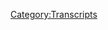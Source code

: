 {{DEFAULTSORT:
    #_TRANSCRIPT_0377:December 6-10, 2019
}}{{Transcript
    | title         = [[377: December 6-10, 2019]]
    | caption       = [https://knowledgefight.libsyn.com/knowledge-fight-december-6-10-2019 Listen to this episode on Libsyn]
    | episodeNumber = [[377: December 6-10, 2019|377]]
    | length        = 02:14:08
}}

{{MessageBox
    | header     = Warning: Bot Generated Content
    | text       = This transcript was automatically generated by transcription software and likely contains many mistakes and misattributions. Please check the audio for definitive quotes, attribution, and context.
    | image      = N3yvass4myg91.webp
    | imagewidth = 50px
    | id         = warning
}}

{{TranscriptBlock
    | name      = Unknown Speaker
    | timestamp = 00:00:00.000
    | text      = Radio, radio, radio, radio, radio, radio Radio, radio, radio, no-no-no-no-no-no-no
}}

{{TranscriptBlock
    | name      = Unknown Speaker
    | timestamp = 00:00:12.279
    | text      = Knowledge Fight
}}

{{TranscriptBlock
    | name      = Unknown Speaker
    | timestamp = 00:00:13.279
    | text      = Dan and Jordan, I am sweating Knowledgefight.com, it's time to pray
}}

{{TranscriptBlock
    | name      = Unknown Speaker
    | timestamp = 00:00:21.320
    | text      = I have great respect for Knowledge Fight Knowledge Fight
}}

{{TranscriptBlock
    | name      = Unknown Speaker
    | timestamp = 00:00:25.120
    | text      = I'm sick of them posing as if they're the good guys saying we are the bad guys
}}

{{TranscriptBlock
    | name      = Unknown Speaker
    | timestamp = 00:00:28.920
    | text      = Knowledge Fight Dan and Jordan, Knowledge Fight
}}

{{TranscriptBlock
    | name      = Unknown Speaker
    | timestamp = 00:00:32.079
    | text      = Riddler, Riddler, Riddler Need, need money
}}

{{TranscriptBlock
    | name      = Unknown Speaker
    | timestamp = 00:00:36.359
    | text      = Riddler, Riddler, Riddler Andy and Kansas, Andy and Kansas
}}

{{TranscriptBlock
    | name      = Unknown Speaker
    | timestamp = 00:00:42.119
    | text      = Stop it, Andy and Kansas, Andy and Kansas It's time to pray
}}

{{TranscriptBlock
    | name      = Unknown Speaker
    | timestamp = 00:00:47.079
    | text      = Andy and Kansas, you're on the air, thanks for holding us
}}

{{TranscriptBlock
    | name      = Unknown Speaker
    | timestamp = 00:00:49.439
    | text      = Hello Alex, I'm a victim caller, I'm a huge fan
}}

{{TranscriptBlock
    | name      = Unknown Speaker
    | timestamp = 00:00:51.719
    | text      = I love your room Knowledge Fight
}}

{{TranscriptBlock
    | name      = Unknown Speaker
    | timestamp = 00:00:53.759
    | text      = Hey everybody, welcome back to Knowledge Fight, I'm Dan
}}

{{TranscriptBlock
    | name      = Unknown Speaker
    | timestamp = 00:01:01.159
    | text      = I'm Jordan
}}

{{TranscriptBlock
    | name      = Unknown Speaker
    | timestamp = 00:01:02.159
    | text      = We're a couple dudes, like to sit around, drink novelty beverages and talk a little
}}

{{TranscriptBlock
    | name      = Unknown Speaker
    | timestamp = 00:01:04.359
    | text      = bit about Alex Jones
}}

{{TranscriptBlock
    | name      = Unknown Speaker
    | timestamp = 00:01:05.359
    | text      = Oh indeed we are Dan
}}

{{TranscriptBlock
    | name      = Unknown Speaker
    | timestamp = 00:01:07.000
    | text      = Jordan
}}

{{TranscriptBlock
    | name      = Unknown Speaker
    | timestamp = 00:01:08.000
    | text      = Dan
}}

{{TranscriptBlock
    | name      = Unknown Speaker
    | timestamp = 00:01:09.000
    | text      = Jordan
}}

{{TranscriptBlock
    | name      = Unknown Speaker
    | timestamp = 00:01:10.000
    | text      = If you recall
}}

{{TranscriptBlock
    | name      = Unknown Speaker
    | timestamp = 00:01:11.000
    | text      = I recall everything, I have perfect recall
}}

{{TranscriptBlock
    | name      = Unknown Speaker
    | timestamp = 00:01:13.400
    | text      = You kind of do, it's kind of creepy
}}

{{TranscriptBlock
    | name      = Unknown Speaker
    | timestamp = 00:01:14.760
    | text      = I don't, I absolutely do not, I forget
}}

{{TranscriptBlock
    | name      = Unknown Speaker
    | timestamp = 00:01:16.760
    | text      = You had a bet with a friend and your hair was incredibly long
}}

{{TranscriptBlock
    | name      = Unknown Speaker
    | timestamp = 00:01:20.560
    | text      = Yeah
}}

{{TranscriptBlock
    | name      = Unknown Speaker
    | timestamp = 00:01:21.560
    | text      = My question to you is
}}

{{TranscriptBlock
    | name      = Unknown Speaker
    | timestamp = 00:01:22.560
    | text      = Do you have any gifts?
}}

{{TranscriptBlock
    | name      = Unknown Speaker
    | timestamp = 00:01:23.760
    | text      = Yeah, would you ever grow your hair out again?
}}

{{TranscriptBlock
    | name      = Unknown Speaker
    | timestamp = 00:01:25.120
    | text      = I mean of course I would but I don't want to
}}

{{TranscriptBlock
    | name      = Unknown Speaker
    | timestamp = 00:01:27.640
    | text      = Right, I mean voluntarily
}}

{{TranscriptBlock
    | name      = Unknown Speaker
    | timestamp = 00:01:29.079
    | text      = My hair grows really fast, it's a real hassle for me, like it's a situation where I have
}}

{{TranscriptBlock
    | name      = Unknown Speaker
    | timestamp = 00:01:33.400
    | text      = to either like accept very heavy expenses going to a barber shop or just buzzing my
}}

{{TranscriptBlock
    | name      = Unknown Speaker
    | timestamp = 00:01:40.040
    | text      = head in intervals and that's the method I'm going with right now
}}

{{TranscriptBlock
    | name      = Unknown Speaker
    | timestamp = 00:01:43.920
    | text      = You're going to stick with that?
}}

{{TranscriptBlock
    | name      = Unknown Speaker
    | timestamp = 00:01:44.920
    | text      = Periodic buzzing, yeah I just, you know, yeah
}}

{{TranscriptBlock
    | name      = Unknown Speaker
    | timestamp = 00:01:47.959
    | text      = Yeah
}}

{{TranscriptBlock
    | name      = Unknown Speaker
    | timestamp = 00:01:48.959
    | text      = I'm not good with hairdos or moose, putting moose
}}

{{TranscriptBlock
    | name      = Unknown Speaker
    | timestamp = 00:01:54.599
    | text      = Moose?
}}

{{TranscriptBlock
    | name      = Unknown Speaker
    | timestamp = 00:01:55.599
    | text      = When have you put moose in your hair?
}}

{{TranscriptBlock
    | name      = Unknown Speaker
    | timestamp = 00:01:56.840
    | text      = Maybe when I was much younger, pomade
}}

{{TranscriptBlock
    | name      = Unknown Speaker
    | timestamp = 00:01:58.840
    | text      = Yeah
}}

{{TranscriptBlock
    | name      = Unknown Speaker
    | timestamp = 00:01:59.840
    | text      = I'm not good with
}}

{{TranscriptBlock
    | name      = Unknown Speaker
    | timestamp = 00:02:00.840
    | text      = You are a dapper man, yes that's true
}}

{{TranscriptBlock
    | name      = Unknown Speaker
    | timestamp = 00:02:02.599
    | text      = I'm not good with that sort of stuff, I don't know if you're supposed to part in the middle
}}

{{TranscriptBlock
    | name      = Unknown Speaker
    | timestamp = 00:02:05.280
    | text      = or to the side, I don't understand, I don't get any of it
}}

{{TranscriptBlock
    | name      = Unknown Speaker
    | timestamp = 00:02:09.439
    | text      = My head looks pretty decent just buzzed so I'm kind of like, I'm cool with that and then
}}

{{TranscriptBlock
    | name      = Unknown Speaker
    | timestamp = 00:02:14.719
    | text      = just hoping like, eventually I either go bald or grey, at which point then I'll figure out
}}

{{TranscriptBlock
    | name      = Unknown Speaker
    | timestamp = 00:02:19.400
    | text      = what to do with it
}}

{{TranscriptBlock
    | name      = Unknown Speaker
    | timestamp = 00:02:20.400
    | text      = Yeah yeah, I'm on my way to bald so I don't have to worry about it for too much longer
}}

{{TranscriptBlock
    | name      = Unknown Speaker
    | timestamp = 00:02:24.280
    | text      = I know that when I had hair down to like my shoulders and past that, down to my back,
}}

{{TranscriptBlock
    | name      = Unknown Speaker
    | timestamp = 00:02:30.000
    | text      = I don't want to do that ever again
}}

{{TranscriptBlock
    | name      = Unknown Speaker
    | timestamp = 00:02:32.479
    | text      = That's too much
}}

{{TranscriptBlock
    | name      = Unknown Speaker
    | timestamp = 00:02:33.479
    | text      = You had to condition the shit out of that I imagine, right?
}}

{{TranscriptBlock
    | name      = Unknown Speaker
    | timestamp = 00:02:36.520
    | text      = One might
}}

{{TranscriptBlock
    | name      = Unknown Speaker
    | timestamp = 00:02:37.520
    | text      = Fair enough
}}

{{TranscriptBlock
    | name      = Unknown Speaker
    | timestamp = 00:02:40.520
    | text      = It was a hassle and I really, really hate when my hair gets long enough that it's like
}}

{{TranscriptBlock
    | name      = Unknown Speaker
    | timestamp = 00:02:45.879
    | text      = in my eyes
}}

{{TranscriptBlock
    | name      = Unknown Speaker
    | timestamp = 00:02:46.879
    | text      = Yeah
}}

{{TranscriptBlock
    | name      = Unknown Speaker
    | timestamp = 00:02:47.879
    | text      = Really find that to be such a nuisance, especially that middle ground where it's too short to
}}

{{TranscriptBlock
    | name      = Unknown Speaker
    | timestamp = 00:02:51.599
    | text      = put behind like an ear and too long to not keep out of the eye, my hair is just super
}}

{{TranscriptBlock
    | name      = Unknown Speaker
    | timestamp = 00:02:56.360
    | text      = disagreeable to begin with, anyway I'll probably just keep buzzing my head for a bit, a podcast
}}

{{TranscriptBlock
    | name      = Unknown Speaker
    | timestamp = 00:03:01.719
    | text      = where I don't know a lot about moose but I do know a bit about Alex Jones
}}

{{TranscriptBlock
    | name      = Unknown Speaker
    | timestamp = 00:03:05.199
    | text      = Indeed you do and I don't know anything about either day
}}

{{TranscriptBlock
    | name      = Unknown Speaker
    | timestamp = 00:03:07.280
    | text      = Right, Jordan
}}

{{TranscriptBlock
    | name      = Unknown Speaker
    | timestamp = 00:03:08.280
    | text      = Yes
}}

{{TranscriptBlock
    | name      = Unknown Speaker
    | timestamp = 00:03:09.280
    | text      = Before we got an episode I figured what we would do today is like continue a little bit
}}

{{TranscriptBlock
    | name      = Unknown Speaker
    | timestamp = 00:03:12.719
    | text      = in the present day because I felt like there was stuff that was going on that felt a little
}}

{{TranscriptBlock
    | name      = Unknown Speaker
    | timestamp = 00:03:16.439
    | text      = unresolved like I didn't, you know at the end of our last episode Alex was really freaking
}}

{{TranscriptBlock
    | name      = Unknown Speaker
    | timestamp = 00:03:21.479
    | text      = out about something and it definitely appeared to be that New York Times story that had come
}}

{{TranscriptBlock
    | name      = Unknown Speaker
    | timestamp = 00:03:26.280
    | text      = out that same day
}}

{{TranscriptBlock
    | name      = Unknown Speaker
    | timestamp = 00:03:27.280
    | text      = Sure, absolutely
}}

{{TranscriptBlock
    | name      = Unknown Speaker
    | timestamp = 00:03:28.280
    | text      = I made some assumptions about like yeah it's probably what's going on but I wanted to know
}}

{{TranscriptBlock
    | name      = Unknown Speaker
    | timestamp = 00:03:32.000
    | text      = a little bit more, I wanted to test my assumption and see if you know if that was actually the
}}

{{TranscriptBlock
    | name      = Unknown Speaker
    | timestamp = 00:03:36.599
    | text      = case and see if he actually responded to that story at all
}}

{{TranscriptBlock
    | name      = Unknown Speaker
    | timestamp = 00:03:40.520
    | text      = For sure
}}

{{TranscriptBlock
    | name      = Unknown Speaker
    | timestamp = 00:03:41.520
    | text      = So I continued here and so what we're gonna be doing is covering December 6th to the 10th
}}

{{TranscriptBlock
    | name      = Unknown Speaker
    | timestamp = 00:03:46.280
    | text      = but it's really just the 6th
}}

{{TranscriptBlock
    | name      = Unknown Speaker
    | timestamp = 00:03:47.879
    | text      = Okay
}}

{{TranscriptBlock
    | name      = Unknown Speaker
    | timestamp = 00:03:48.879
    | text      = It'll become clear why the 10th is involved
}}

{{TranscriptBlock
    | name      = Unknown Speaker
    | timestamp = 00:03:50.840
    | text      = And then there'll be a sting at the end of it I imagine
}}

{{TranscriptBlock
    | name      = Unknown Speaker
    | timestamp = 00:03:53.039
    | text      = There is a coda
}}

{{TranscriptBlock
    | name      = Unknown Speaker
    | timestamp = 00:03:54.599
    | text      = Ah
}}

{{TranscriptBlock
    | name      = Unknown Speaker
    | timestamp = 00:03:55.599
    | text      = But yeah so we'll get to that here in a moment but before we do Jordan I'm gonna take a little
}}

{{TranscriptBlock
    | name      = Unknown Speaker
    | timestamp = 00:03:59.120
    | text      = moment to say thank you to some folks who signed up and are supporting the show
}}

{{TranscriptBlock
    | name      = Unknown Speaker
    | timestamp = 00:04:02.599
    | text      = So first Sean thank you so much you are now a policy wonk
}}

{{TranscriptBlock
    | name      = Unknown Speaker
    | timestamp = 00:04:05.400
    | text      = I'm a policy wonk
}}

{{TranscriptBlock
    | name      = Unknown Speaker
    | timestamp = 00:04:06.400
    | text      = Thanks Sean
}}

{{TranscriptBlock
    | name      = Unknown Speaker
    | timestamp = 00:04:07.400
    | text      = Next, Stein thank you so much you are now a policy wonk
}}

{{TranscriptBlock
    | name      = Unknown Speaker
    | timestamp = 00:04:10.120
    | text      = I'm a policy wonk
}}

{{TranscriptBlock
    | name      = Unknown Speaker
    | timestamp = 00:04:11.360
    | text      = Thank you Stein
}}

{{TranscriptBlock
    | name      = Unknown Speaker
    | timestamp = 00:04:12.360
    | text      = Thank you so much
}}

{{TranscriptBlock
    | name      = Unknown Speaker
    | timestamp = 00:04:13.360
    | text      = Next Attilio Muse thank you so much you are now a policy wonk
}}

{{TranscriptBlock
    | name      = Unknown Speaker
    | timestamp = 00:04:17.120
    | text      = I'm a policy wonk
}}

{{TranscriptBlock
    | name      = Unknown Speaker
    | timestamp = 00:04:18.300
    | text      = Thank you Attilio Muse
}}

{{TranscriptBlock
    | name      = Unknown Speaker
    | timestamp = 00:04:19.379
    | text      = Uh next Isabel thank you so much you are now a policy wonk
}}

{{TranscriptBlock
    | name      = Unknown Speaker
    | timestamp = 00:04:22.540
    | text      = I'm a policy wonk
}}

{{TranscriptBlock
    | name      = Unknown Speaker
    | timestamp = 00:04:23.579
    | text      = Thank you Isabel or Isabel
}}

{{TranscriptBlock
    | name      = Unknown Speaker
    | timestamp = 00:04:25.220
    | text      = Thank you
}}

{{TranscriptBlock
    | name      = Unknown Speaker
    | timestamp = 00:04:26.220
    | text      = Next Bradley thank you so much you are now a policy wonk
}}

{{TranscriptBlock
    | name      = Unknown Speaker
    | timestamp = 00:04:28.220
    | text      = I'm a policy wonk
}}

{{TranscriptBlock
    | name      = Unknown Speaker
    | timestamp = 00:04:29.319
    | text      = Thank you Bradley
}}

{{TranscriptBlock
    | name      = Unknown Speaker
    | timestamp = 00:04:30.319
    | text      = Thank you
}}

{{TranscriptBlock
    | name      = Unknown Speaker
    | timestamp = 00:04:31.319
    | text      = And finally Policy Nunk thank you so much you are now a policy wonk
}}

{{TranscriptBlock
    | name      = Unknown Speaker
    | timestamp = 00:04:34.399
    | text      = I'm a policy wonk
}}

{{TranscriptBlock
    | name      = Unknown Speaker
    | timestamp = 00:04:35.480
    | text      = Thank you policy knock. Where's knock? Where is knock? Thank you so much
}}

{{TranscriptBlock
    | name      = Unknown Speaker
    | timestamp = 00:04:39.720
    | text      = If you were out there listening and you're thinking hey, I like this show
}}

{{TranscriptBlock
    | name      = Unknown Speaker
    | timestamp = 00:04:42.040
    | text      = I'd like to support with these gents do you can do that by going to our website knowledge fight calm clicking the button that says
}}

{{TranscriptBlock
    | name      = Unknown Speaker
    | timestamp = 00:04:46.360
    | text      = Sports true. We would appreciate it would be delightful. So quick little note here. Yes, sir
}}

{{TranscriptBlock
    | name      = Unknown Speaker
    | timestamp = 00:04:50.680
    | text      = I'm getting into this new schedule here of the Tuesday Thursday
}}

{{TranscriptBlock
    | name      = Unknown Speaker
    | timestamp = 00:04:55.639
    | text      = Episodes two week. I'm not enjoying it much
}}

{{TranscriptBlock
    | name      = Unknown Speaker
    | timestamp = 00:04:59.920
    | text      = Okay, it's not the two episode aspect of it. I just doesn't feel right somehow
}}

{{TranscriptBlock
    | name      = Unknown Speaker
    | timestamp = 00:05:04.480
    | text      = okay, and so I think I hate to make these fine-tune adjustments after we've already made an adjustment naturally kind of have to so
}}

{{TranscriptBlock
    | name      = Unknown Speaker
    | timestamp = 00:05:12.600
    | text      = I think what I'm gonna do is I'm gonna say starting next week. We're gonna go Monday Wednesday
}}

{{TranscriptBlock
    | name      = Unknown Speaker
    | timestamp = 00:05:17.819
    | text      = Yeah
}}

{{TranscriptBlock
    | name      = Unknown Speaker
    | timestamp = 00:05:18.220
    | text      = I think that feels a little bit more
}}

{{TranscriptBlock
    | name      = Unknown Speaker
    | timestamp = 00:05:20.560
    | text      = Better and I've heard some feedback from listeners that they missed starting the week with the show. Okay
}}

{{TranscriptBlock
    | name      = Unknown Speaker
    | timestamp = 00:05:26.240
    | text      = Yeah
}}

{{TranscriptBlock
    | name      = Unknown Speaker
    | timestamp = 00:05:26.720
    | text      = That works and that makes sense because a lot of people listen at offices and things like that
}}

{{TranscriptBlock
    | name      = Unknown Speaker
    | timestamp = 00:05:30.800
    | text      = and I've heard enough of that kind of feedback and I'm also have
}}

{{TranscriptBlock
    | name      = Unknown Speaker
    | timestamp = 00:05:35.040
    | text      = Experienced a little bit of myself in terms of the workflow that I think that that's a much better
}}

{{TranscriptBlock
    | name      = Unknown Speaker
    | timestamp = 00:05:41.040
    | text      = Schedule and I only chose Tuesday Thursday because it seemed like it was spread out
}}

{{TranscriptBlock
    | name      = Unknown Speaker
    | timestamp = 00:05:46.480
    | text      = Right. I had no marriage to those dates or anything like that. So
}}

{{TranscriptBlock
    | name      = Unknown Speaker
    | timestamp = 00:05:50.920
    | text      = We'll have episodes on Monday and Wednesday
}}

{{TranscriptBlock
    | name      = Unknown Speaker
    | timestamp = 00:05:52.680
    | text      = And then the other thing that that adds I realized and this is not a back dooring of trying to get back to three episodes
}}

{{TranscriptBlock
    | name      = Unknown Speaker
    | timestamp = 00:05:58.079
    | text      = So I really feel like you're about to I'm not specifically doing that
}}

{{TranscriptBlock
    | name      = Unknown Speaker
    | timestamp = 00:06:02.240
    | text      = But having Monday and Wednesday be the episodes allows us to in case there's an emergency have an episode on Friday
}}

{{TranscriptBlock
    | name      = Unknown Speaker
    | timestamp = 00:06:09.160
    | text      = That's true
}}

{{TranscriptBlock
    | name      = Unknown Speaker
    | timestamp = 00:06:09.720
    | text      = And that that possibility is much better than having the Tuesday Thursday where it's like well if something happens at the end of the week
}}

{{TranscriptBlock
    | name      = Unknown Speaker
    | timestamp = 00:06:17.199
    | text      = That's like critical right talk about it's just a scramble. Yeah, and then we like well, we'll get to it on Monday or Tuesday
}}

{{TranscriptBlock
    | name      = Unknown Speaker
    | timestamp = 00:06:23.800
    | text      = Yeah, I think it allows us a lot more flexibility and better serves the people who have
}}

{{TranscriptBlock
    | name      = Unknown Speaker
    | timestamp = 00:06:30.439
    | text      = Responded right, right. All right, so that will be you know moving forward. We're gonna do Monday and Wednesday
}}

{{TranscriptBlock
    | name      = Unknown Speaker
    | timestamp = 00:06:35.879
    | text      = Yeah, so a little business. Yeah, I think that's a good idea. Yeah, I think so
}}

{{TranscriptBlock
    | name      = Unknown Speaker
    | timestamp = 00:06:40.439
    | text      = I think it'll be and you know a whole lot of this show is like learning by doing and so
}}

{{TranscriptBlock
    | name      = Unknown Speaker
    | timestamp = 00:06:45.959
    | text      = Yeah, you know we start doing something and then you got to adjust a little bit. That's just kind of how I feel
}}

{{TranscriptBlock
    | name      = Unknown Speaker
    | timestamp = 00:06:50.160
    | text      = Um, so get ready for that. Let's do it next Monday
}}

{{TranscriptBlock
    | name      = Unknown Speaker
    | timestamp = 00:06:54.040
    | text      = So we start here on the sixth
}}

{{TranscriptBlock
    | name      = Unknown Speaker
    | timestamp = 00:06:55.839
    | text      = And the fifth was the day of the last episode that we covered or Alex ends the show and just a fucked up headspace
}}

{{TranscriptBlock
    | name      = Unknown Speaker
    | timestamp = 00:07:01.480
    | text      = He needs to get off there. He's talking about how like it's coming time to kill people
}}

{{TranscriptBlock
    | name      = Unknown Speaker
    | timestamp = 00:07:05.240
    | text      = Yes, he was doing that and it's just it was very intense as a bummer
}}

{{TranscriptBlock
    | name      = Unknown Speaker
    | timestamp = 00:07:09.079
    | text      = Yeah, and so we start on the sixth and Alex is a little bit more contemplative. It is December 6th
}}

{{TranscriptBlock
    | name      = Unknown Speaker
    | timestamp = 00:07:15.879
    | text      = 2019 on this Friday worldwide broadcast. I'm your host Alex Jones
}}

{{TranscriptBlock
    | name      = Unknown Speaker
    | timestamp = 00:07:24.600
    | text      = And I tend to get in here at the beginning of the broadcast and have this whole transmission planned out
}}

{{TranscriptBlock
    | name      = Unknown Speaker
    | timestamp = 00:07:29.759
    | text      = Within about an hour. I've ended up only covering two subjects or so and then I start getting really mad at myself
}}

{{TranscriptBlock
    | name      = Unknown Speaker
    | timestamp = 00:07:36.000
    | text      = So I'm gonna try as best I can
}}

{{TranscriptBlock
    | name      = Unknown Speaker
    | timestamp = 00:07:38.000
    | text      = In the first 30 minutes to just hit all this news, even if I just mention it and
}}

{{TranscriptBlock
    | name      = Unknown Speaker
    | timestamp = 00:07:44.480
    | text      = Then try to that's not helpful the topics so we can open the phones up because I love taking your calls
}}

{{TranscriptBlock
    | name      = Unknown Speaker
    | timestamp = 00:07:50.480
    | text      = This is so standard now
}}

{{TranscriptBlock
    | name      = Unknown Speaker
    | timestamp = 00:07:52.920
    | text      = Like this has become just like his boilerplate and intro to episodes like it's not every episode
}}

{{TranscriptBlock
    | name      = Unknown Speaker
    | timestamp = 00:07:58.759
    | text      = but it's very regularly starting shows with I
}}

{{TranscriptBlock
    | name      = Unknown Speaker
    | timestamp = 00:08:01.519
    | text      = Realize that I never get to anything. Yeah, and this time I'm gonna do it and I'm gonna take your calls
}}

{{TranscriptBlock
    | name      = Unknown Speaker
    | timestamp = 00:08:07.720
    | text      = It's gonna be great. I'm gonna do what I set out to do, right?
}}

{{TranscriptBlock
    | name      = Unknown Speaker
    | timestamp = 00:08:11.000
    | text      = It makes me it makes me worry that he's never gonna quit drinking
}}

{{TranscriptBlock
    | name      = Unknown Speaker
    | timestamp = 00:08:13.839
    | text      = Well, I don't know if he's drinking
}}

{{TranscriptBlock
    | name      = Unknown Speaker
    | timestamp = 00:08:16.839
    | text      = Quit drinking today like we've promise we've discussed in the past that like Alex has said that he's stopped drinking and that he's like
}}

{{TranscriptBlock
    | name      = Unknown Speaker
    | timestamp = 00:08:23.680
    | text      = I don't know. It was like 90 days off booze, right?
}}

{{TranscriptBlock
    | name      = Unknown Speaker
    | timestamp = 00:08:26.839
    | text      = And Rogan said that he Alex had told him that behind the scenes great and it's entirely possible
}}

{{TranscriptBlock
    | name      = Unknown Speaker
    | timestamp = 00:08:31.480
    | text      = I know I'm not I'm not one to be like make accusations on on that cuz like his behaviors that we could pinpoint as
}}

{{TranscriptBlock
    | name      = Unknown Speaker
    | timestamp = 00:08:38.559
    | text      = His drunk behaviors like yelling at that woman cupcake on the street. Yeah talking about pissing on a tree stumbling staggering
}}

{{TranscriptBlock
    | name      = Unknown Speaker
    | timestamp = 00:08:44.919
    | text      = Yeah, slurring words there were those yeah and and drinking on air like those I have not seen during this time
}}

{{TranscriptBlock
    | name      = Unknown Speaker
    | timestamp = 00:08:50.799
    | text      = So I I believe that and I'm not gonna do it
}}

{{TranscriptBlock
    | name      = Unknown Speaker
    | timestamp = 00:08:53.240
    | text      = I have not seen during this time. So I I believe that however
}}

{{TranscriptBlock
    | name      = Unknown Speaker
    | timestamp = 00:08:57.279
    | text      = Is it saying that I'm gonna get down to business and really take care of shit exactly that is never will
}}

{{TranscriptBlock
    | name      = Unknown Speaker
    | timestamp = 00:09:03.639
    | text      = I I'm not saying that his willpower is not strong enough to quit drinking but to do his job. Well impossible
}}

{{TranscriptBlock
    | name      = Unknown Speaker
    | timestamp = 00:09:12.240
    | text      = It's a different muscle I
}}

{{TranscriptBlock
    | name      = Unknown Speaker
    | timestamp = 00:09:15.759
    | text      = Think I think that you know what what what is going on is is that he?
}}

{{TranscriptBlock
    | name      = Unknown Speaker
    | timestamp = 00:09:22.000
    | text      = Recognizes that there is an issue, but he also doesn't have a solution to that issue
}}

{{TranscriptBlock
    | name      = Unknown Speaker
    | timestamp = 00:09:26.519
    | text      = No
}}

{{TranscriptBlock
    | name      = Unknown Speaker
    | timestamp = 00:09:27.039
    | text      = It's definitely not mentioning because the buckling down and actually getting to these news stories would require like actual meat and substance
}}

{{TranscriptBlock
    | name      = Unknown Speaker
    | timestamp = 00:09:35.159
    | text      = And he knows that there's nothing past headlines
}}

{{TranscriptBlock
    | name      = Unknown Speaker
    | timestamp = 00:09:37.720
    | text      = Yeah
}}

{{TranscriptBlock
    | name      = Unknown Speaker
    | timestamp = 00:09:38.039
    | text      = He knows that if he talks about any of these stories
}}

{{TranscriptBlock
    | name      = Unknown Speaker
    | timestamp = 00:09:40.279
    | text      = Without just ranting about the devil if he takes more than a minute or two on any of these stories it immediately falls apart
}}

{{TranscriptBlock
    | name      = Unknown Speaker
    | timestamp = 00:09:46.960
    | text      = Yeah, so he knows he can't buckle down, but he also recognizes that is what I should be doing
}}

{{TranscriptBlock
    | name      = Unknown Speaker
    | timestamp = 00:09:51.879
    | text      = Yeah, so you start every episode like this is the time. I'm gonna actually get down to it
}}

{{TranscriptBlock
    | name      = Unknown Speaker
    | timestamp = 00:09:56.379
    | text      = So that's great, but he does actually tell talk about some news as he mentioned headlines
}}

{{TranscriptBlock
    | name      = Unknown Speaker
    | timestamp = 00:10:01.000
    | text      = He does mention something and this is this something that's carrying over from the fifth is at the end of the episode on the fifth
}}

{{TranscriptBlock
    | name      = Unknown Speaker
    | timestamp = 00:10:08.440
    | text      = Alex said that there was a story a big story about Putin that he needed to get to yeah
}}

{{TranscriptBlock
    | name      = Unknown Speaker
    | timestamp = 00:10:12.919
    | text      = And he's like I didn't even do it
}}

{{TranscriptBlock
    | name      = Unknown Speaker
    | timestamp = 00:10:14.440
    | text      = I didn't even get to the story and so here on the sixth he makes right and gets to that story now
}}

{{TranscriptBlock
    | name      = Unknown Speaker
    | timestamp = 00:10:19.440
    | text      = Some of this news is news. I didn't get to yesterday. That's so important. I must cover it today
}}

{{TranscriptBlock
    | name      = Unknown Speaker
    | timestamp = 00:10:28.200
    | text      = And that of course is Putin says in some countries the world in some countries of the world
}}

{{TranscriptBlock
    | name      = Unknown Speaker
    | timestamp = 00:10:35.559
    | text      = The word mother
}}

{{TranscriptBlock
    | name      = Unknown Speaker
    | timestamp = 00:10:37.440
    | text      = Is being replaced now how big a statement is that and it's actually true and just let that sink in let it sink in
}}

{{TranscriptBlock
    | name      = Unknown Speaker
    | timestamp = 00:10:45.200
    | text      = Jordan, okay. I've let it sink in. Wow. That's quick. Don't care. Okay?
}}

{{TranscriptBlock
    | name      = Unknown Speaker
    | timestamp = 00:10:50.399
    | text      = That's an interesting response. So Alex is covering a story about Vladimir Putin expressing some comments in a meeting
}}

{{TranscriptBlock
    | name      = Unknown Speaker
    | timestamp = 00:10:57.080
    | text      = That was taking place with the Russian Council for inter-ethnic relations
}}

{{TranscriptBlock
    | name      = Unknown Speaker
    | timestamp = 00:11:01.519
    | text      = Putin said quote you see the word mother cannot be replaced
}}

{{TranscriptBlock
    | name      = Unknown Speaker
    | timestamp = 00:11:05.720
    | text      = Turns out maybe it can they've replaced it in some countries with parent number one and parent number two
}}

{{TranscriptBlock
    | name      = Unknown Speaker
    | timestamp = 00:11:10.879
    | text      = I hope that never happens here
}}

{{TranscriptBlock
    | name      = Unknown Speaker
    | timestamp = 00:11:12.879
    | text      = For one not even the people who encourage the usage of terms like parent number one or two or they're not trying to force
}}

{{TranscriptBlock
    | name      = Unknown Speaker
    | timestamp = 00:11:19.200
    | text      = People to stop saying mother and father. It's more of an effort to
}}

{{TranscriptBlock
    | name      = Unknown Speaker
    | timestamp = 00:11:22.799
    | text      = Societally recognize that not all families fit the same quote-unquote traditional definitions that have been considered the norm for so long
}}

{{TranscriptBlock
    | name      = Unknown Speaker
    | timestamp = 00:11:29.720
    | text      = For instance on school forms
}}

{{TranscriptBlock
    | name      = Unknown Speaker
    | timestamp = 00:11:31.480
    | text      = It makes sense to have parent number one and two since the child's parents may not be one mother and one father and in terms
}}

{{TranscriptBlock
    | name      = Unknown Speaker
    | timestamp = 00:11:37.240
    | text      = Of that form the language does nothing to diminish one's fatherhood or motherhood. No, it's superfluous now
}}

{{TranscriptBlock
    | name      = Unknown Speaker
    | timestamp = 00:11:42.759
    | text      = But it man it sure seems like some really stupid people will get up in arms if somebody with power lies to them
}}

{{TranscriptBlock
    | name      = Unknown Speaker
    | timestamp = 00:11:49.240
    | text      = It's one of those things that is it's it's a way you can really incite somebody over nothing. Yeah
}}

{{TranscriptBlock
    | name      = Unknown Speaker
    | timestamp = 00:11:55.320
    | text      = It's easy stuff really. Yeah, I think that Putin's thinking about this is a little bit lame
}}

{{TranscriptBlock
    | name      = Unknown Speaker
    | timestamp = 00:11:59.919
    | text      = At least the way it's being expressed
}}

{{TranscriptBlock
    | name      = Unknown Speaker
    | timestamp = 00:12:01.679
    | text      = But I think it's even lamer how it there this article that I read about it on RT ends
}}

{{TranscriptBlock
    | name      = Unknown Speaker
    | timestamp = 00:12:07.039
    | text      = The article was written by Neb Neboza Melek who's credited as a senior writer
}}

{{TranscriptBlock
    | name      = Unknown Speaker
    | timestamp = 00:12:12.899
    | text      = But this last paragraph reads more like a fucking Facebook post quote while Western quote-unquote human rights groups
}}

{{TranscriptBlock
    | name      = Unknown Speaker
    | timestamp = 00:12:20.299
    | text      = May be girding their loins to condemn Putin's remarks as yet another example of oppression in Russia
}}

{{TranscriptBlock
    | name      = Unknown Speaker
    | timestamp = 00:12:25.580
    | text      = They should hold their horses before cashing those lobbying checks in the meeting
}}

{{TranscriptBlock
    | name      = Unknown Speaker
    | timestamp = 00:12:29.840
    | text      = He also talked about welcoming the accept welcoming and accepting immigrants
}}

{{TranscriptBlock
    | name      = Unknown Speaker
    | timestamp = 00:12:33.720
    | text      = Condemnation of ignorance and extremism and support for Russia's
}}

{{TranscriptBlock
    | name      = Unknown Speaker
    | timestamp = 00:12:37.620
    | text      = Indigenous peoples who live in better conditions and in far larger numbers than Native Americans
}}

{{TranscriptBlock
    | name      = Unknown Speaker
    | timestamp = 00:12:42.320
    | text      = It should be said that would complicate the virtue signaling morality plays that pay their bills though, so we shouldn't hold our breath
}}

{{TranscriptBlock
    | name      = Unknown Speaker
    | timestamp = 00:12:50.120
    | text      = Damn, wait, was that was that reporting?
}}

{{TranscriptBlock
    | name      = Unknown Speaker
    | timestamp = 00:12:53.799
    | text      = It's hard to tell was that in a like news article or was that a op-ed for the Wall Street Journal?
}}

{{TranscriptBlock
    | name      = Unknown Speaker
    | timestamp = 00:13:00.000
    | text      = Because it feels like that could be either or both it's hard to tell because a bit of the article is
}}

{{TranscriptBlock
    | name      = Unknown Speaker
    | timestamp = 00:13:05.279
    | text      = Presented kind of as as a news piece about the these comments that Putin said in right in this meeting
}}

{{TranscriptBlock
    | name      = Unknown Speaker
    | timestamp = 00:13:11.840
    | text      = But it also could have been more of an editorial. Yeah, it could have been but whatever the case is a little bit about
}}

{{TranscriptBlock
    | name      = Unknown Speaker
    | timestamp = 00:13:17.320
    | text      = Yeah, whatever the case is that tone at the end there is pretty that's that's that's like somebody wanted to start a flame war
}}

{{TranscriptBlock
    | name      = Unknown Speaker
    | timestamp = 00:13:23.399
    | text      = But like what are you doing? It sounds like a Paul Joseph Watson script. Absolutely. You've virtue-signaling more you
}}

{{TranscriptBlock
    | name      = Unknown Speaker
    | timestamp = 00:13:31.200
    | text      = Quote-unquote human rights groups with your lobby hashing your Soros check your virtue signal it out of here
}}

{{TranscriptBlock
    | name      = Unknown Speaker
    | timestamp = 00:13:39.440
    | text      = Yeah, we love Putin bring back mother and father
}}

{{TranscriptBlock
    | name      = Unknown Speaker
    | timestamp = 00:13:43.240
    | text      = So Alex and so Alex's complaint about this seems to come from a place of admiring
}}

{{TranscriptBlock
    | name      = Unknown Speaker
    | timestamp = 00:13:47.279
    | text      = Putin standing up to the PC police who are completely out of control and they wish to minimize
}}

{{TranscriptBlock
    | name      = Unknown Speaker
    | timestamp = 00:13:51.519
    | text      = Language in order to control the population, but that's an absurd notion
}}

{{TranscriptBlock
    | name      = Unknown Speaker
    | timestamp = 00:13:55.480
    | text      = I like to sincerely believe that that's what's Putin what Putin's doing considering that the Kremlin banned swearing and quote books films music theater
}}

{{TranscriptBlock
    | name      = Unknown Speaker
    | timestamp = 00:14:03.480
    | text      = and popular blogs back in 2014
}}

{{TranscriptBlock
    | name      = Unknown Speaker
    | timestamp = 00:14:05.759
    | text      = which was to quote if you quote from an article in The Guardian a
}}

{{TranscriptBlock
    | name      = Unknown Speaker
    | timestamp = 00:14:10.440
    | text      = Quote attempt to cleanse the Russian language in order to ensure its purity
}}

{{TranscriptBlock
    | name      = Unknown Speaker
    | timestamp = 00:14:15.399
    | text      = Just imagine for a second how Alex would feel about the US federal government banning swearing in the arts
}}

{{TranscriptBlock
    | name      = Unknown Speaker
    | timestamp = 00:14:20.399
    | text      = and he would be it would be absurd like his is
}}

{{TranscriptBlock
    | name      = Unknown Speaker
    | timestamp = 00:14:25.080
    | text      = Unhinged reaction to that also, there's a law in the books called article 280
}}

{{TranscriptBlock
    | name      = Unknown Speaker
    | timestamp = 00:14:30.279
    | text      = 0.1 in Russia, which makes it a crime to make statements denying the territorial integrity of Russia
}}

{{TranscriptBlock
    | name      = Unknown Speaker
    | timestamp = 00:14:36.080
    | text      = Which is a pretty serious impediment to opposition organizing
}}

{{TranscriptBlock
    | name      = Unknown Speaker
    | timestamp = 00:14:39.759
    | text      = I don't understand how that could be in 2015 to 2016 in that year 15 people were charged under this act eight of whom opposed
}}

{{TranscriptBlock
    | name      = Unknown Speaker
    | timestamp = 00:14:46.679
    | text      = The annexation of Crimea you can see how this sort of law should be a pretty huge red flag for someone like Alex
}}

{{TranscriptBlock
    | name      = Unknown Speaker
    | timestamp = 00:14:53.519
    | text      = Who has this kind of?
}}

{{TranscriptBlock
    | name      = Unknown Speaker
    | timestamp = 00:14:54.720
    | text      = Nationalist states rights mentality that Alex does and yet I've never heard this come up as an example of Russia's crackdown on speech
}}

{{TranscriptBlock
    | name      = Unknown Speaker
    | timestamp = 00:15:03.200
    | text      = None of this is ever it's just hey, you said the same sort of shit
}}

{{TranscriptBlock
    | name      = Unknown Speaker
    | timestamp = 00:15:07.500
    | text      = I say about how they're trying to ban the word mother
}}

{{TranscriptBlock
    | name      = Unknown Speaker
    | timestamp = 00:15:09.879
    | text      = Yep, you can also see that this weird sort of chauvinist streak in it, too. There's a
}}

{{TranscriptBlock
    | name      = Unknown Speaker
    | timestamp = 00:15:14.759
    | text      = There's they're trying to be he specifically says they're trying to ban the word mother, right?
}}

{{TranscriptBlock
    | name      = Unknown Speaker
    | timestamp = 00:15:19.240
    | text      = So we need to protect women for this kind of chauvinist chivalry. Yeah
}}

{{TranscriptBlock
    | name      = Unknown Speaker
    | timestamp = 00:15:24.519
    | text      = Straight up bullshit. Yeah. Yeah. So this is a big piece in who's for Alex. Although he does
}}

{{TranscriptBlock
    | name      = Unknown Speaker
    | timestamp = 00:15:31.240
    | text      = In much his normal style just touch on it and then move along
}}

{{TranscriptBlock
    | name      = Unknown Speaker
    | timestamp = 00:15:35.000
    | text      = I imagine he agrees with the whole swearing thing, but that's mainly because he agrees with any
}}

{{TranscriptBlock
    | name      = Unknown Speaker
    | timestamp = 00:15:40.000
    | text      = Statement that begins with all the time. Yeah, but he agrees with any statement that begins with cleanse and ends with purity
}}

{{TranscriptBlock
    | name      = Unknown Speaker
    | timestamp = 00:15:46.399
    | text      = I don't think he worries about the middle ground or the middle parts of that. Do you think those get his ears?
}}

{{TranscriptBlock
    | name      = Unknown Speaker
    | timestamp = 00:15:51.559
    | text      = Yeah, yeah, he's a little stoked about that. Yeah, you know like you could you could say like hey
}}

{{TranscriptBlock
    | name      = Unknown Speaker
    | timestamp = 00:15:57.840
    | text      = The the federal government does enact swearing laws in terms of the FCC
}}

{{TranscriptBlock
    | name      = Unknown Speaker
    | timestamp = 00:16:03.519
    | text      = of course, but of course that doesn't cover a whole host of
}}

{{TranscriptBlock
    | name      = Unknown Speaker
    | timestamp = 00:16:06.919
    | text      = Media that is covered. Absolutely elsewhere. So we're not
}}

{{TranscriptBlock
    | name      = Unknown Speaker
    | timestamp = 00:16:12.500
    | text      = The Afghanistan war that argument doesn't really track quite as quite as well
}}

{{TranscriptBlock
    | name      = Unknown Speaker
    | timestamp = 00:16:17.659
    | text      = Not even a little bit. So Alex doesn't talk about this story that much. It's just sort of a hurrah
}}

{{TranscriptBlock
    | name      = Unknown Speaker
    | timestamp = 00:16:22.539
    | text      = Yeah, what a how great it is to have
}}

{{TranscriptBlock
    | name      = Unknown Speaker
    | timestamp = 00:16:26.100
    | text      = Putin making these statements that support my same stupid. Yeah, a world leader is saying something that I would say
}}

{{TranscriptBlock
    | name      = Unknown Speaker
    | timestamp = 00:16:32.539
    | text      = So I'm gonna crow about it. Yeah, and then RT is writing an article
}}

{{TranscriptBlock
    | name      = Unknown Speaker
    | timestamp = 00:16:35.659
    | text      = It sounds like my second in command. Yeah
}}

{{TranscriptBlock
    | name      = Unknown Speaker
    | timestamp = 00:16:39.179
    | text      = editorial copy
}}

{{TranscriptBlock
    | name      = Unknown Speaker
    | timestamp = 00:16:40.779
    | text      = but Alex is
}}

{{TranscriptBlock
    | name      = Unknown Speaker
    | timestamp = 00:16:43.100
    | text      = Much more interested in talking about this New York Times article course, so he finally whereas
}}

{{TranscriptBlock
    | name      = Unknown Speaker
    | timestamp = 00:16:48.860
    | text      = on
}}

{{TranscriptBlock
    | name      = Unknown Speaker
    | timestamp = 00:16:49.700
    | text      = The fifth the response was I'm not gonna dignify this with a response and then freaking out on air right by the sixth
}}

{{TranscriptBlock
    | name      = Unknown Speaker
    | timestamp = 00:16:56.299
    | text      = He's got a pretty robust. He's gonna in dignify it with a response. Yes
}}

{{TranscriptBlock
    | name      = Unknown Speaker
    | timestamp = 00:17:01.100
    | text      = Although he will keep saying I'm not even gonna talk about this
}}

{{TranscriptBlock
    | name      = Unknown Speaker
    | timestamp = 00:17:08.460
    | text      = Here's where he begins at a New York Times article
}}

{{TranscriptBlock
    | name      = Unknown Speaker
    | timestamp = 00:17:11.099
    | text      = I'm gonna dignify yesterday saying what I secretly hunt and then cover up videos of the animals. I've shot
}}

{{TranscriptBlock
    | name      = Unknown Speaker
    | timestamp = 00:17:18.460
    | text      = Imagine the aliens that live in New York some areas in those high-rises that write for the New York Times
}}

{{TranscriptBlock
    | name      = Unknown Speaker
    | timestamp = 00:17:24.579
    | text      = Who actually think like hunting is illegal and
}}

{{TranscriptBlock
    | name      = Unknown Speaker
    | timestamp = 00:17:28.660
    | text      = That you should be arrested if you're hunting and then I'm covering up videos of animals. I've hunted
}}

{{TranscriptBlock
    | name      = Unknown Speaker
    | timestamp = 00:17:36.180
    | text      = We've played some of those videos
}}

{{TranscriptBlock
    | name      = Unknown Speaker
    | timestamp = 00:17:38.779
    | text      = Bizarre, but it's like
}}

{{TranscriptBlock
    | name      = Unknown Speaker
    | timestamp = 00:17:40.420
    | text      = He was heterosexual
}}

{{TranscriptBlock
    | name      = Unknown Speaker
    | timestamp = 00:17:45.099
    | text      = He's trying to create these straw man shit about this article jingle keys a little bit more
}}

{{TranscriptBlock
    | name      = Unknown Speaker
    | timestamp = 00:17:49.500
    | text      = Yeah, in case you are unaware out there listening one of Alex's ex-employees wrote an article
}}

{{TranscriptBlock
    | name      = Unknown Speaker
    | timestamp = 00:17:53.980
    | text      = For the New York Times called. I worked for Alex Jones. I regret it and he discussed his time there
}}

{{TranscriptBlock
    | name      = Unknown Speaker
    | timestamp = 00:18:00.420
    | text      = and Alex was you know, it was presented as a really abusive employer and
}}

{{TranscriptBlock
    | name      = Unknown Speaker
    | timestamp = 00:18:04.819
    | text      = one of the main takeaways that everybody had about it was his discussion of a time that he was sent to cover a
}}

{{TranscriptBlock
    | name      = Unknown Speaker
    | timestamp = 00:18:13.460
    | text      = community a Muslim community called islamburg in in the the Northeast and
}}

{{TranscriptBlock
    | name      = Unknown Speaker
    | timestamp = 00:18:18.539
    | text      = He didn't get the story that Alex would have wanted and so they manufactured a story out of it
}}

{{TranscriptBlock
    | name      = Unknown Speaker
    | timestamp = 00:18:24.740
    | text      = yeah, and so that that's kind of the thing that I think people take as the most important piece of that and
}}

{{TranscriptBlock
    | name      = Unknown Speaker
    | timestamp = 00:18:31.660
    | text      = Did anybody think that they weren't making stories up or something?
}}

{{TranscriptBlock
    | name      = Unknown Speaker
    | timestamp = 00:18:35.220
    | text      = Well, I think that you know people give a lot more credence to like I work there. This is my
}}

{{TranscriptBlock
    | name      = Unknown Speaker
    | timestamp = 00:18:41.180
    | text      = Personal experience with it then the very clear evidence you can get by just watching his show
}}

{{TranscriptBlock
    | name      = Unknown Speaker
    | timestamp = 00:18:46.980
    | text      = I was gonna say and I understand why because you now have someone who's like, what about this? Sure
}}

{{TranscriptBlock
    | name      = Unknown Speaker
    | timestamp = 00:18:52.579
    | text      = you know and and there's one thing that I I thought that I
}}

{{TranscriptBlock
    | name      = Unknown Speaker
    | timestamp = 00:18:56.940
    | text      = want to express this and it didn't come to me until later and that is that no matter what I might feel about that article and
}}

{{TranscriptBlock
    | name      = Unknown Speaker
    | timestamp = 00:19:03.099
    | text      = How like a lot of it isn't really stuff that you can act on, you know
}}

{{TranscriptBlock
    | name      = Unknown Speaker
    | timestamp = 00:19:07.019
    | text      = Cuz there's a lot that you can just dismiss Alex. Yeah, just dismiss as like well, that's not true. He's lying. Yeah
}}

{{TranscriptBlock
    | name      = Unknown Speaker
    | timestamp = 00:19:12.180
    | text      = Whatever I might feel about it
}}

{{TranscriptBlock
    | name      = Unknown Speaker
    | timestamp = 00:19:13.900
    | text      = There's an overarching positive to it that I don't think that we we pointed out
}}

{{TranscriptBlock
    | name      = Unknown Speaker
    | timestamp = 00:19:17.980
    | text      = There's a possibility that there are many former Infowars employees that would like to come out and talk about their experience at the company
}}

{{TranscriptBlock
    | name      = Unknown Speaker
    | timestamp = 00:19:25.099
    | text      = But they've been too afraid to based on the NDA's that Alex allegedly has people sign
}}

{{TranscriptBlock
    | name      = Unknown Speaker
    | timestamp = 00:19:29.779
    | text      = If Josh Owens has the guts to come forward and the result is that nothing bad happens to him that could have the effect of
}}

{{TranscriptBlock
    | name      = Unknown Speaker
    | timestamp = 00:19:36.759
    | text      = Emboldening others to speak out and then the stories of what work is like at Infowars could be more than subjective
}}

{{TranscriptBlock
    | name      = Unknown Speaker
    | timestamp = 00:19:42.279
    | text      = Telling of tales there could be people like yes, I can back up that that did happen
}}

{{TranscriptBlock
    | name      = Unknown Speaker
    | timestamp = 00:19:46.839
    | text      = I was there when that happened now
}}

{{TranscriptBlock
    | name      = Unknown Speaker
    | timestamp = 00:19:48.880
    | text      = You've got corroborating stories
}}

{{TranscriptBlock
    | name      = Unknown Speaker
    | timestamp = 00:19:50.680
    | text      = And if that's the result the destruction of the illusion that Alex can keep people silent then I think that this could do a lot
}}

{{TranscriptBlock
    | name      = Unknown Speaker
    | timestamp = 00:19:57.059
    | text      = Of good. Sure
}}

{{TranscriptBlock
    | name      = Unknown Speaker
    | timestamp = 00:19:58.119
    | text      = I think that that's a positive that maybe we didn't pay attention to on the last episode and
}}

{{TranscriptBlock
    | name      = Unknown Speaker
    | timestamp = 00:20:03.079
    | text      = Possibly one of the reasons why Alex would be pretty upset about it
}}

{{TranscriptBlock
    | name      = Unknown Speaker
    | timestamp = 00:20:07.779
    | text      = Yeah, if if if there's a puncturing of his ability to have control over things sure
}}

{{TranscriptBlock
    | name      = Unknown Speaker
    | timestamp = 00:20:13.480
    | text      = That would be very threatening as for the stuff about Alex hunting with a handgun that's in the article
}}

{{TranscriptBlock
    | name      = Unknown Speaker
    | timestamp = 00:20:18.839
    | text      = That's cruel and it's a betrayal of Alex's supposed responsible gun use narratives
}}

{{TranscriptBlock
    | name      = Unknown Speaker
    | timestamp = 00:20:23.480
    | text      = But it's also something that you just have to take Josh's word for
}}

{{TranscriptBlock
    | name      = Unknown Speaker
    | timestamp = 00:20:27.119
    | text      = Plus if Alex's audience heard that he hunted bison with inappropriate weapons
}}

{{TranscriptBlock
    | name      = Unknown Speaker
    | timestamp = 00:20:31.160
    | text      = I don't think they'd care at all
}}

{{TranscriptBlock
    | name      = Unknown Speaker
    | timestamp = 00:20:32.880
    | text      = Which is why that this is the safe subject for Alex to create a straw man of the article out of it's just like oh
}}

{{TranscriptBlock
    | name      = Unknown Speaker
    | timestamp = 00:20:39.039
    | text      = Yeah, they just they can't handle hunting. Yeah, it's just bullshit. Yeah, the moment he put hunting in there. I was like, whatever. Yeah, so
}}

{{TranscriptBlock
    | name      = Unknown Speaker
    | timestamp = 00:20:47.640
    | text      = Alex is gonna get back to this. It's gonna be sort of a running theme him
}}

{{TranscriptBlock
    | name      = Unknown Speaker
    | timestamp = 00:20:51.759
    | text      = Responding to this New York Times article while saying I'm not going to respond to this
}}

{{TranscriptBlock
    | name      = Unknown Speaker
    | timestamp = 00:20:56.160
    | text      = but he
}}

{{TranscriptBlock
    | name      = Unknown Speaker
    | timestamp = 00:20:58.160
    | text      = Discusses in this next clip how at the end of the day on the fifth. He wasn't distracted because of this New York Times story
}}

{{TranscriptBlock
    | name      = Unknown Speaker
    | timestamp = 00:21:04.920
    | text      = Okay, so he was distracted because of that New York Times story
}}

{{TranscriptBlock
    | name      = Unknown Speaker
    | timestamp = 00:21:09.119
    | text      = Like it was that
}}

{{TranscriptBlock
    | name      = Unknown Speaker
    | timestamp = 00:21:13.720
    | text      = He literally just said in that first clip I'm not gonna the article that I'm not gonna dignify with the response
}}

{{TranscriptBlock
    | name      = Unknown Speaker
    | timestamp = 00:21:18.720
    | text      = Here's my response to the hunting part. Okay. All right, and pretending the hunting part is like the totality. Yeah
}}

{{TranscriptBlock
    | name      = Unknown Speaker
    | timestamp = 00:21:24.680
    | text      = issue
}}

{{TranscriptBlock
    | name      = Unknown Speaker
    | timestamp = 00:21:25.920
    | text      = No, it's not that although all appearances and the sort of
}}

{{TranscriptBlock
    | name      = Unknown Speaker
    | timestamp = 00:21:30.400
    | text      = Trends you can pick up from Alex's psychology would tell you that that is absolutely 100% it is not
}}

{{TranscriptBlock
    | name      = Unknown Speaker
    | timestamp = 00:21:35.519
    | text      = Okay, Alex has a big story. Okay, and then let me just tell listeners if I sounded distracted towards the end of the broadcast yesterday
}}

{{TranscriptBlock
    | name      = Unknown Speaker
    | timestamp = 00:21:45.160
    | text      = We're working on big
}}

{{TranscriptBlock
    | name      = Unknown Speaker
    | timestamp = 00:21:47.160
    | text      = Stories that are confirmed that there are white man's going around
}}

{{TranscriptBlock
    | name      = Unknown Speaker
    | timestamp = 00:21:55.859
    | text      = Picking people up all over the United States, but also black SUVs
}}

{{TranscriptBlock
    | name      = Unknown Speaker
    | timestamp = 00:22:01.420
    | text      = And we've solved the mystery of what's causing this panic across the country and let me just leave it like this we were out
}}

{{TranscriptBlock
    | name      = Unknown Speaker
    | timestamp = 00:22:09.140
    | text      = last night
}}

{{TranscriptBlock
    | name      = Unknown Speaker
    | timestamp = 00:22:11.140
    | text      = At 10 o'clock at night sneaking around in the bushes
}}

{{TranscriptBlock
    | name      = Unknown Speaker
    | timestamp = 00:22:14.220
    | text      = In Austin, Texas
}}

{{TranscriptBlock
    | name      = Unknown Speaker
    | timestamp = 00:22:17.380
    | text      = What bushes and what we've got is so big that I'm gonna be up here Saturday and Sunday
}}

{{TranscriptBlock
    | name      = Unknown Speaker
    | timestamp = 00:22:24.900
    | text      = Separate from the regular Sunday show I do normally hear from about two to six. I'm gonna be here both days working on
}}

{{TranscriptBlock
    | name      = Unknown Speaker
    | timestamp = 00:22:32.779
    | text      = See this big stack right here
}}

{{TranscriptBlock
    | name      = Unknown Speaker
    | timestamp = 00:22:35.700
    | text      = It's empty
}}

{{TranscriptBlock
    | name      = Unknown Speaker
    | timestamp = 00:22:37.420
    | text      = and the documents and the witnesses and
}}

{{TranscriptBlock
    | name      = Unknown Speaker
    | timestamp = 00:22:40.579
    | text      = all of it
}}

{{TranscriptBlock
    | name      = Unknown Speaker
    | timestamp = 00:22:42.180
    | text      = because when people see
}}

{{TranscriptBlock
    | name      = Unknown Speaker
    | timestamp = 00:22:45.140
    | text      = Folks being put in vans and folks being put in black SUVs by men in suits
}}

{{TranscriptBlock
    | name      = Unknown Speaker
    | timestamp = 00:22:50.220
    | text      = It's like something out of a X-Files episode and people just know instinctively. That's scary sure
}}

{{TranscriptBlock
    | name      = Unknown Speaker
    | timestamp = 00:22:57.779
    | text      = Not not gonna disagree people being thrown in vehicles is scary
}}

{{TranscriptBlock
    | name      = Unknown Speaker
    | timestamp = 00:23:01.579
    | text      = There was one purple Buick though, and that was that was less scary somehow a little bit less scary. Yeah
}}

{{TranscriptBlock
    | name      = Unknown Speaker
    | timestamp = 00:23:07.900
    | text      = So this is a little complicated, so I'm gonna try my level best to lay this out for you
}}

{{TranscriptBlock
    | name      = Unknown Speaker
    | timestamp = 00:23:13.259
    | text      = Alex has been pushing a narrative for a couple days now
}}

{{TranscriptBlock
    | name      = Unknown Speaker
    | timestamp = 00:23:15.759
    | text      = But how there are people in white vans who are driving around the street snatching people up
}}

{{TranscriptBlock
    | name      = Unknown Speaker
    | timestamp = 00:23:20.420
    | text      = Now it apparently is evolved into involving black SUVs as well
}}

{{TranscriptBlock
    | name      = Unknown Speaker
    | timestamp = 00:23:24.359
    | text      = And of course at this rate Alex will be telling people to fear all cars January. There's two basic elements to this narrative
}}

{{TranscriptBlock
    | name      = Unknown Speaker
    | timestamp = 00:23:31.779
    | text      = The first is a story that Alex reported from zero hedge back on December 4th with the headline quote
}}

{{TranscriptBlock
    | name      = Unknown Speaker
    | timestamp = 00:23:36.980
    | text      = Baltimore mayor warns of body snatching white vans targeting young girls to sell their organs
}}

{{TranscriptBlock
    | name      = Unknown Speaker
    | timestamp = 00:23:43.140
    | text      = In an interview with WB AL TV 11 mayor young said quote
}}

{{TranscriptBlock
    | name      = Unknown Speaker
    | timestamp = 00:23:47.859
    | text      = We're getting reports of somebody in a white van trying to snatch up young girls for human trafficking and for selling body parts
}}

{{TranscriptBlock
    | name      = Unknown Speaker
    | timestamp = 00:23:53.980
    | text      = His only reference and citation for this was posts on Facebook though
}}

{{TranscriptBlock
    | name      = Unknown Speaker
    | timestamp = 00:23:58.700
    | text      = He said it was quote something that our police officers are aware of because it's been reported
}}

{{TranscriptBlock
    | name      = Unknown Speaker
    | timestamp = 00:24:04.160
    | text      = This was immediately refuted by the Baltimore Police Department
}}

{{TranscriptBlock
    | name      = Unknown Speaker
    | timestamp = 00:24:08.119
    | text      = spokesperson sure
}}

{{TranscriptBlock
    | name      = Unknown Speaker
    | timestamp = 00:24:09.359
    | text      = Clarified that the police were aware of these random Facebook posts that were explicit that they have not received any reports of actual incidents
}}

{{TranscriptBlock
    | name      = Unknown Speaker
    | timestamp = 00:24:17.400
    | text      = Naturally the FBI doubled down and said there was nothing to this
}}

{{TranscriptBlock
    | name      = Unknown Speaker
    | timestamp = 00:24:21.240
    | text      = But they would be willing and happy to investigate any such reports that would be made if they're ever made
}}

{{TranscriptBlock
    | name      = Unknown Speaker
    | timestamp = 00:24:27.559
    | text      = This is an urban legend that's been naively repeated by a major city's mayor and thus given a level of credibility
}}

{{TranscriptBlock
    | name      = Unknown Speaker
    | timestamp = 00:24:33.400
    | text      = That it does not merit
}}

{{TranscriptBlock
    | name      = Unknown Speaker
    | timestamp = 00:24:35.319
    | text      = However, this sort of thing has a self-fulfilling nature an internet hoax an urban legend
}}

{{TranscriptBlock
    | name      = Unknown Speaker
    | timestamp = 00:24:40.579
    | text      = It starts circulating on social media
}}

{{TranscriptBlock
    | name      = Unknown Speaker
    | timestamp = 00:24:42.339
    | text      = Which then enters people's consciousness people exposed to this hoax are now living with a heightened suspicion of white vans
}}

{{TranscriptBlock
    | name      = Unknown Speaker
    | timestamp = 00:24:48.740
    | text      = As such the experience encounters with them differently than they would have previously
}}

{{TranscriptBlock
    | name      = Unknown Speaker
    | timestamp = 00:24:53.500
    | text      = If they see a van parked in a residential street, they know previously it wouldn't have even registered in their mind
}}

{{TranscriptBlock
    | name      = Unknown Speaker
    | timestamp = 00:24:59.380
    | text      = But now with the kernel of this paranoia in there it becomes a deeply suspicious sight because maybe there's kids walking around this
}}

{{TranscriptBlock
    | name      = Unknown Speaker
    | timestamp = 00:25:05.859
    | text      = Residential neighborhood that means that's why that van is there obviously
}}

{{TranscriptBlock
    | name      = Unknown Speaker
    | timestamp = 00:25:10.420
    | text      = So, you know, they have this this heightened suspicion
}}

{{TranscriptBlock
    | name      = Unknown Speaker
    | timestamp = 00:25:14.180
    | text      = Which might prompt them to post their own story to Facebook to add to the urban legend or even call the police
}}

{{TranscriptBlock
    | name      = Unknown Speaker
    | timestamp = 00:25:20.200
    | text      = Thereby leaving a paper trail that seemingly justifies the urban legend with official documentation. This phenomenon happens
}}

{{TranscriptBlock
    | name      = Unknown Speaker
    | timestamp = 00:25:26.740
    | text      = More than you'd like because people are susceptible. Yeah
}}

{{TranscriptBlock
    | name      = Unknown Speaker
    | timestamp = 00:25:32.019
    | text      = What was the have you ever seen that movie urgent urban legend?
}}

{{TranscriptBlock
    | name      = Unknown Speaker
    | timestamp = 00:25:35.339
    | text      = I know I where everybody gets everybody gets murdered by a separate urban legend
}}

{{TranscriptBlock
    | name      = Unknown Speaker
    | timestamp = 00:25:40.259
    | text      = And there's like a guy and they're all doing it to make urban legends true. I terrible move
}}

{{TranscriptBlock
    | name      = Unknown Speaker
    | timestamp = 00:25:44.980
    | text      = I feel like I probably saw that but I think it came out 20 years ago. Yeah, it was pretty much
}}

{{TranscriptBlock
    | name      = Unknown Speaker
    | timestamp = 00:25:49.940
    | text      = The only one I remember is that apparently if you are passing a car
}}

{{TranscriptBlock
    | name      = Unknown Speaker
    | timestamp = 00:25:53.740
    | text      = Yeah with its lights on right right you flash your lights at it. Then it's gonna turn around and fucking kill you
}}

{{TranscriptBlock
    | name      = Unknown Speaker
    | timestamp = 00:25:59.019
    | text      = Yeah, I remember that from like just being younger. Yeah. Yeah. It's like a gang initiation. Yeah
}}

{{TranscriptBlock
    | name      = Unknown Speaker
    | timestamp = 00:26:04.299
    | text      = That was all did you know that those are all white vans?
}}

{{TranscriptBlock
    | name      = Unknown Speaker
    | timestamp = 00:26:07.460
    | text      = true
}}

{{TranscriptBlock
    | name      = Unknown Speaker
    | timestamp = 00:26:10.500
    | text      = So this is more or less the process that took place on Facebook regarding white vans particularly in Baltimore through November
}}

{{TranscriptBlock
    | name      = Unknown Speaker
    | timestamp = 00:26:17.059
    | text      = 2019 that started to escalate quite a bit and now here we are
}}

{{TranscriptBlock
    | name      = Unknown Speaker
    | timestamp = 00:26:20.480
    | text      = Oxygen reported that on the possibility that this has already led to one murder in Memphis
}}

{{TranscriptBlock
    | name      = Unknown Speaker
    | timestamp = 00:26:27.000
    | text      = Tennessee where a man named an Azario Garcia who drives a white work van was killed by the two sons of a woman who had
}}

{{TranscriptBlock
    | name      = Unknown Speaker
    | timestamp = 00:26:34.240
    | text      = Hours earlier posted on Facebook about a guy in a white van trying to abduct her
}}

{{TranscriptBlock
    | name      = Unknown Speaker
    | timestamp = 00:26:38.599
    | text      = It's unclear if there was an attempted abduction
}}

{{TranscriptBlock
    | name      = Unknown Speaker
    | timestamp = 00:26:41.559
    | text      = Underlying this but police have been clear that there's no evidence that Garcia had interacted with this woman previously to the earlier in the day
}}

{{TranscriptBlock
    | name      = Unknown Speaker
    | timestamp = 00:26:49.420
    | text      = Or anything it's it's unclear if this was all related
}}

{{TranscriptBlock
    | name      = Unknown Speaker
    | timestamp = 00:26:52.960
    | text      = But it seems like a distinct possibility and if this white van paranoia is at the root of this killing it really highlights the danger
}}

{{TranscriptBlock
    | name      = Unknown Speaker
    | timestamp = 00:26:59.359
    | text      = That these sorts of mass paranoia is carry with them
}}

{{TranscriptBlock
    | name      = Unknown Speaker
    | timestamp = 00:27:01.599
    | text      = If you create enough of a fever pitch of people thinking that folks driving around in white vans or sex trafficking kidnappers
}}

{{TranscriptBlock
    | name      = Unknown Speaker
    | timestamp = 00:27:08.000
    | text      = It's not unlikely that a certain number of innocent people who drive white vans could get hurt
}}

{{TranscriptBlock
    | name      = Unknown Speaker
    | timestamp = 00:27:13.400
    | text      = France 24 reported back in March of an outbreak of white van abduction related hysteria
}}

{{TranscriptBlock
    | name      = Unknown Speaker
    | timestamp = 00:27:19.960
    | text      = Which resulted in what they described as quote near lynchings
}}

{{TranscriptBlock
    | name      = Unknown Speaker
    | timestamp = 00:27:24.400
    | text      = Urban legends were circulating on Snapchat WhatsApp and Facebook all surrounding the idea that white vans were going around kidnapping people
}}

{{TranscriptBlock
    | name      = Unknown Speaker
    | timestamp = 00:27:31.599
    | text      = There was no truth to these rumors
}}

{{TranscriptBlock
    | name      = Unknown Speaker
    | timestamp = 00:27:33.400
    | text      = But that didn't stop gangs of vigilantes from attacking camps of Roma people in Northeast Paris setting their vans on fire and terrorizing families
}}

{{TranscriptBlock
    | name      = Unknown Speaker
    | timestamp = 00:27:41.700
    | text      = These sorts of mass hysterias are profoundly dangerous and when they express themselves people seem to have a troubling tendency to direct their aggression
}}

{{TranscriptBlock
    | name      = Unknown Speaker
    | timestamp = 00:27:49.819
    | text      = Towards vulnerable and alienated classes of people in France. It was the Roma in our satanic panic of the 80s
}}

{{TranscriptBlock
    | name      = Unknown Speaker
    | timestamp = 00:27:56.420
    | text      = It was largely the LGBTQ community
}}

{{TranscriptBlock
    | name      = Unknown Speaker
    | timestamp = 00:27:58.700
    | text      = It remains to be seen how far this current American white van paranoia
}}

{{TranscriptBlock
    | name      = Unknown Speaker
    | timestamp = 00:28:03.220
    | text      = Alex is trying to stoke is gonna go and who will be hurt but it is clear that if it does progress
}}

{{TranscriptBlock
    | name      = Unknown Speaker
    | timestamp = 00:28:08.059
    | text      = Someone will get hurt. Yeah, it's not going to go. Well, it's a it's really
}}

{{TranscriptBlock
    | name      = Unknown Speaker
    | timestamp = 00:28:14.140
    | text      = disconcerting how easily a
}}

{{TranscriptBlock
    | name      = Unknown Speaker
    | timestamp = 00:28:16.460
    | text      = meme fear can
}}

{{TranscriptBlock
    | name      = Unknown Speaker
    | timestamp = 00:28:18.700
    | text      = Just grip everyone and get people killed. It should be harder, right?
}}

{{TranscriptBlock
    | name      = Unknown Speaker
    | timestamp = 00:28:23.380
    | text      = If if you just get a Facebook post and it's like white vans are stealing people
}}

{{TranscriptBlock
    | name      = Unknown Speaker
    | timestamp = 00:28:27.680
    | text      = You should be able to go like I fuck you
}}

{{TranscriptBlock
    | name      = Unknown Speaker
    | timestamp = 00:28:29.680
    | text      = I don't know until like the fucking news as well when there was a man murder. Yeah, that's true. That's true
}}

{{TranscriptBlock
    | name      = Unknown Speaker
    | timestamp = 00:28:35.200
    | text      = When the mayor says it though, that's kind of that's upsetting. Yeah, that's not good. Yeah, that's pretty pretty disappointing to have
}}

{{TranscriptBlock
    | name      = Unknown Speaker
    | timestamp = 00:28:42.799
    | text      = sort of
}}

{{TranscriptBlock
    | name      = Unknown Speaker
    | timestamp = 00:28:43.880
    | text      = What would be the equivalent of like grandma fear chain emails? Yeah being repeated by the the mayor of Baltimore
}}

{{TranscriptBlock
    | name      = Unknown Speaker
    | timestamp = 00:28:50.880
    | text      = So the other thing Alex is working in here to build this narrative is that recent release of the FBI documents about the finders the suspicious
}}

{{TranscriptBlock
    | name      = Unknown Speaker
    | timestamp = 00:28:58.740
    | text      = Group from the 80s or as I call it the satanic panic we thought had ended
}}

{{TranscriptBlock
    | name      = Unknown Speaker
    | timestamp = 00:29:02.779
    | text      = This is that situation is a big kettle of fish and it might be something I'll get into at a later date
}}

{{TranscriptBlock
    | name      = Unknown Speaker
    | timestamp = 00:29:08.539
    | text      = But for now suffice it to say Alex has not read those FBI documents and he just knows that the story involves two suspicious men
}}

{{TranscriptBlock
    | name      = Unknown Speaker
    | timestamp = 00:29:15.059
    | text      = Who drove a van?
}}

{{TranscriptBlock
    | name      = Unknown Speaker
    | timestamp = 00:29:15.900
    | text      = I don't believe Alex was creeping around in the bushes last night trying to catch van snatchers
}}

{{TranscriptBlock
    | name      = Unknown Speaker
    | timestamp = 00:29:20.680
    | text      = And honestly if I had to guess he's just seen all the hoax Facebook posts and is reporting them as hard news
}}

{{TranscriptBlock
    | name      = Unknown Speaker
    | timestamp = 00:29:26.500
    | text      = And it'd be far from the first time he's ever done that. So he's got this big narrative
}}

{{TranscriptBlock
    | name      = Unknown Speaker
    | timestamp = 00:29:31.380
    | text      = It's all like this white van
}}

{{TranscriptBlock
    | name      = Unknown Speaker
    | timestamp = 00:29:33.900
    | text      = Hysteria is is coming in. It's it's rising in the infowars arena. Okay. Are you saying to me that?
}}

{{TranscriptBlock
    | name      = Unknown Speaker
    | timestamp = 00:29:41.539
    | text      = He his big news is that he stayed out at 10 o'clock
}}

{{TranscriptBlock
    | name      = Unknown Speaker
    | timestamp = 00:29:47.220
    | text      = When you know, the the world is so quiet in Austin that nothing is going on
}}

{{TranscriptBlock
    | name      = Unknown Speaker
    | timestamp = 00:29:52.099
    | text      = Yeah, that's when the white vans come out and play hiding in the bushes
}}

{{TranscriptBlock
    | name      = Unknown Speaker
    | timestamp = 00:29:54.960
    | text      = a video taping to see if there's any white vans anywhere near see it's complicated because that is the way that he's
}}

{{TranscriptBlock
    | name      = Unknown Speaker
    | timestamp = 00:30:02.440
    | text      = Presenting it but I know from knowing where this goes that it also involves a secondary narrative that has nothing to do with this
}}

{{TranscriptBlock
    | name      = Unknown Speaker
    | timestamp = 00:30:09.559
    | text      = That he's combining. Okay, he loses interest in the white van part of it
}}

{{TranscriptBlock
    | name      = Unknown Speaker
    | timestamp = 00:30:13.779
    | text      = Well, yeah more into another side of it as things go along
}}

{{TranscriptBlock
    | name      = Unknown Speaker
    | timestamp = 00:30:18.440
    | text      = But we'll get to that. It's really hard to sneak around in the bushes whenever you've parked your tank right next to them
}}

{{TranscriptBlock
    | name      = Unknown Speaker
    | timestamp = 00:30:23.839
    | text      = It makes it a little bit obvious where you are. Yeah, so he's still on the van narrative here
}}

{{TranscriptBlock
    | name      = Unknown Speaker
    | timestamp = 00:30:30.319
    | text      = But this is kind of where?
}}

{{TranscriptBlock
    | name      = Unknown Speaker
    | timestamp = 00:30:32.839
    | text      = He leaves it now
}}

{{TranscriptBlock
    | name      = Unknown Speaker
    | timestamp = 00:30:35.460
    | text      = The rumor is they're taking organs
}}

{{TranscriptBlock
    | name      = Unknown Speaker
    | timestamp = 00:30:39.759
    | text      = Which organs and we know some people have been kidnapped and organs have been taken
}}

{{TranscriptBlock
    | name      = Unknown Speaker
    | timestamp = 00:30:43.980
    | text      = I've got all the documents all the articles all the crime statistics
}}

{{TranscriptBlock
    | name      = Unknown Speaker
    | timestamp = 00:30:47.400
    | text      = Government media saying none of its happening go to sleep. Everything's okay
}}

{{TranscriptBlock
    | name      = Unknown Speaker
    | timestamp = 00:30:50.119
    | text      = But this is even more diabolical than that
}}

{{TranscriptBlock
    | name      = Unknown Speaker
    | timestamp = 00:30:55.519
    | text      = How so and it's the kind of thing where?
}}

{{TranscriptBlock
    | name      = Unknown Speaker
    | timestamp = 00:30:58.319
    | text      = This one story if somebody broke this one story in their lifetime
}}

{{TranscriptBlock
    | name      = Unknown Speaker
    | timestamp = 00:31:04.160
    | text      = it would be the stuff of legend and
}}

{{TranscriptBlock
    | name      = Unknown Speaker
    | timestamp = 00:31:07.079
    | text      = Of course when we break it
}}

{{TranscriptBlock
    | name      = Unknown Speaker
    | timestamp = 00:31:08.519
    | text      = They'll do everything they can to block it everywhere and because it's so incredible and so over the top and so confirmed
}}

{{TranscriptBlock
    | name      = Unknown Speaker
    | timestamp = 00:31:13.319
    | text      = No one leaving here. So this is the
}}

{{TranscriptBlock
    | name      = Unknown Speaker
    | timestamp = 00:31:16.240
    | text      = sort of self-fulfilling prophecy of
}}

{{TranscriptBlock
    | name      = Unknown Speaker
    | timestamp = 00:31:18.799
    | text      = No one cares about whatever bullshit. I'm coming up with it's because it's so big not because it's
}}

{{TranscriptBlock
    | name      = Unknown Speaker
    | timestamp = 00:31:25.880
    | text      = Misrepresentation of everything. It's the stuff of legend mainly because it's not true. This is a career case
}}

{{TranscriptBlock
    | name      = Unknown Speaker
    | timestamp = 00:31:32.200
    | text      = This is where you put this is where you make a name for yourself
}}

{{TranscriptBlock
    | name      = Unknown Speaker
    | timestamp = 00:31:35.519
    | text      = Matthew McConaughey is gonna play me in the movie about this case. Totally. This is this is me finding Carcosa
}}

{{TranscriptBlock
    | name      = Unknown Speaker
    | timestamp = 00:31:44.279
    | text      = Whatever Alex finding Nemo
}}

{{TranscriptBlock
    | name      = Unknown Speaker
    | timestamp = 00:31:46.319
    | text      = It's it's it's a mess. So they be you hear him say there that this is bigger than this
}}

{{TranscriptBlock
    | name      = Unknown Speaker
    | timestamp = 00:31:52.839
    | text      = Yes, and where he takes the the bigger part will take up a bit more later in the episode
}}

{{TranscriptBlock
    | name      = Unknown Speaker
    | timestamp = 00:31:59.240
    | text      = but he gets distracted because
}}

{{TranscriptBlock
    | name      = Unknown Speaker
    | timestamp = 00:32:01.839
    | text      = This guy named Donald Tusk who used to be the head of the European Council, right?
}}

{{TranscriptBlock
    | name      = Unknown Speaker
    | timestamp = 00:32:06.559
    | text      = Tweeted a picture of himself putting like a finger gun up to Trump's back
}}

{{TranscriptBlock
    | name      = Unknown Speaker
    | timestamp = 00:32:10.319
    | text      = Yeah, I saw that and this has really angered Alex and guess what even though days prior
}}

{{TranscriptBlock
    | name      = Unknown Speaker
    | timestamp = 00:32:16.920
    | text      = Alex said that Trump has committed treason. Yes, maybe working for Satan
}}

{{TranscriptBlock
    | name      = Unknown Speaker
    | timestamp = 00:32:21.279
    | text      = Right, which are both things that you would assume the punishment for
}}

{{TranscriptBlock
    | name      = Unknown Speaker
    | timestamp = 00:32:25.859
    | text      = Well, I mean, you know
}}

{{TranscriptBlock
    | name      = Unknown Speaker
    | timestamp = 00:32:28.259
    | text      = Whatever, right?
}}

{{TranscriptBlock
    | name      = Unknown Speaker
    | timestamp = 00:32:29.319
    | text      = It turns out that this guy tweeted out a picture and now Alex is fully back on board with Trump
}}

{{TranscriptBlock
    | name      = Unknown Speaker
    | timestamp = 00:32:34.279
    | text      = 100% right or die. Why this is the big EU party head a
}}

{{TranscriptBlock
    | name      = Unknown Speaker
    | timestamp = 00:32:40.599
    | text      = Traitor to the Polish people. He's hated his own country with Merkel
}}

{{TranscriptBlock
    | name      = Unknown Speaker
    | timestamp = 00:32:45.220
    | text      = Simulating shooting Trump in the back. He had his assistant put the photo out
}}

{{TranscriptBlock
    | name      = Unknown Speaker
    | timestamp = 00:32:49.279
    | text      = He admits and he says Trump needs to be removed and he's openly calling for people to kill Caesar
}}

{{TranscriptBlock
    | name      = Unknown Speaker
    | timestamp = 00:32:55.119
    | text      = Caesar's dead and he says Trump is just a season. He's gonna be gone very soon
}}

{{TranscriptBlock
    | name      = Unknown Speaker
    | timestamp = 00:33:04.859
    | text      = And when I see stuff like that
}}

{{TranscriptBlock
    | name      = Unknown Speaker
    | timestamp = 00:33:07.619
    | text      = It really shows you how real Trump is. He's a real president. He's really trying to do the best job he can
}}

{{TranscriptBlock
    | name      = Unknown Speaker
    | timestamp = 00:33:12.380
    | text      = He's totally surrounded by traitors. No one will do what he actually says to do and
}}

{{TranscriptBlock
    | name      = Unknown Speaker
    | timestamp = 00:33:19.779
    | text      = I'm just gonna support the president
}}

{{TranscriptBlock
    | name      = Unknown Speaker
    | timestamp = 00:33:21.779
    | text      = That's
}}

{{TranscriptBlock
    | name      = Unknown Speaker
    | timestamp = 00:33:23.579
    | text      = what is on my heart and
}}

{{TranscriptBlock
    | name      = Unknown Speaker
    | timestamp = 00:33:26.500
    | text      = That's my gut and I'm just back in Trump and it doesn't mean I'm gonna sit like a cult member and agree with everything
}}

{{TranscriptBlock
    | name      = Unknown Speaker
    | timestamp = 00:33:32.539
    | text      = He does it doesn't mean I'm gonna enjoy watching him. Leave us all out to dry to twist the land
}}

{{TranscriptBlock
    | name      = Unknown Speaker
    | timestamp = 00:33:38.160
    | text      = because I got a crew that really bust their ass and that means well and that are smart and do a great job and
}}

{{TranscriptBlock
    | name      = Unknown Speaker
    | timestamp = 00:33:43.460
    | text      = It's hard to run an operation with a hundred people or so
}}

{{TranscriptBlock
    | name      = Unknown Speaker
    | timestamp = 00:33:47.220
    | text      = And what he's trying to do with all this obstruction and the mutiny he's under
}}

{{TranscriptBlock
    | name      = Unknown Speaker
    | timestamp = 00:33:50.880
    | text      = He's doing an a-plus job. And you know what? What? This is an instant gratification
}}

{{TranscriptBlock
    | name      = Unknown Speaker
    | timestamp = 00:33:56.880
    | text      = civilization and
}}

{{TranscriptBlock
    | name      = Unknown Speaker
    | timestamp = 00:34:00.640
    | text      = I think it's important to understand that we should thank God for Trump and
}}

{{TranscriptBlock
    | name      = Unknown Speaker
    | timestamp = 00:34:05.680
    | text      = He's leaving you out to try and that's that's what I've wanted to say that's my gut
}}

{{TranscriptBlock
    | name      = Unknown Speaker
    | timestamp = 00:34:10.320
    | text      = Response. Yeah, I mean, this is just such a clear-cut thing. Like it's so in line with Alex's
}}

{{TranscriptBlock
    | name      = Unknown Speaker
    | timestamp = 00:34:16.320
    | text      = psychology like he defines himself so much as like almost just a reactive force like it's it he needs
}}

{{TranscriptBlock
    | name      = Unknown Speaker
    | timestamp = 00:34:24.679
    | text      = The appearance of fighting against something or something fighting against him to validate and justify anything sure
}}

{{TranscriptBlock
    | name      = Unknown Speaker
    | timestamp = 00:34:31.300
    | text      = And so you've got this guy who's the former head of the European Council and he puts this picture out and it's like aha
}}

{{TranscriptBlock
    | name      = Unknown Speaker
    | timestamp = 00:34:37.559
    | text      = Proof that Trump is the enemy of the globalists. Therefore I have to support him 100%
}}

{{TranscriptBlock
    | name      = Unknown Speaker
    | timestamp = 00:34:43.599
    | text      = He only yeah, he needs it's it's absurd. It that's
}}

{{TranscriptBlock
    | name      = Unknown Speaker
    | timestamp = 00:34:50.360
    | text      = It's fascinating to me how lame it is. Yeah, but I mean, okay
}}

{{TranscriptBlock
    | name      = Unknown Speaker
    | timestamp = 00:34:54.440
    | text      = So let's say Bernie Sanders does become president and there's an overwhelming
}}

{{TranscriptBlock
    | name      = Unknown Speaker
    | timestamp = 00:34:58.679
    | text      = Democratic majority in the Congress and we pack the courts and we do everything that the liberal dream would always want to be and the
}}

{{TranscriptBlock
    | name      = Unknown Speaker
    | timestamp = 00:35:04.780
    | text      = Globalist hate it and the globalist quote-unquote globalist, right?
}}

{{TranscriptBlock
    | name      = Unknown Speaker
    | timestamp = 00:35:07.440
    | text      = But if he left me out to dry I would give him a b-plus like I'm taking it down at least a little bit sure
}}

{{TranscriptBlock
    | name      = Unknown Speaker
    | timestamp = 00:35:14.420
    | text      = He's accomplished every liberal goal that I've always wanted but he's left me personally out to dry, right?
}}

{{TranscriptBlock
    | name      = Unknown Speaker
    | timestamp = 00:35:18.960
    | text      = Right, right, right, right
}}

{{TranscriptBlock
    | name      = Unknown Speaker
    | timestamp = 00:35:19.719
    | text      = But you're not taking into account is Alex's version of leaving me out to dry is part and like part and parcel of it
}}

{{TranscriptBlock
    | name      = Unknown Speaker
    | timestamp = 00:35:26.719
    | text      = Is that Trump is selling us out to China, which is the end of all civilization, right?
}}

{{TranscriptBlock
    | name      = Unknown Speaker
    | timestamp = 00:35:32.239
    | text      = It's not just like he has you know, not been cool with me sure or whatever sure
}}

{{TranscriptBlock
    | name      = Unknown Speaker
    | timestamp = 00:35:38.440
    | text      = It's not like he's not returning my calls
}}

{{TranscriptBlock
    | name      = Unknown Speaker
    | timestamp = 00:35:40.440
    | text      = It's the leaving us high and dry is the end of civilization as we know it right so then I would give him a C maybe
}}

{{TranscriptBlock
    | name      = Unknown Speaker
    | timestamp = 00:35:48.239
    | text      = It's not a minor thing
}}

{{TranscriptBlock
    | name      = Unknown Speaker
    | timestamp = 00:35:52.280
    | text      = You know you say that but just because there's the optics and the appearance of
}}

{{TranscriptBlock
    | name      = Unknown Speaker
    | timestamp = 00:35:56.880
    | text      = Opposition with Alex's imagined enemies and Trump like there's tension between them
}}

{{TranscriptBlock
    | name      = Unknown Speaker
    | timestamp = 00:36:02.039
    | text      = He has everything he needs to spec fuck it whole hog a hundred percent. I'm on board. It should take longer
}}

{{TranscriptBlock
    | name      = Unknown Speaker
    | timestamp = 00:36:08.440
    | text      = It should take more. It's very simple. It should take more than a tweeted picture. Nope doesn't god damn it, but Alex then
}}

{{TranscriptBlock
    | name      = Unknown Speaker
    | timestamp = 00:36:15.920
    | text      = Says that this Donald Tusk guys put that finger gun right up his ass. There we go
}}

{{TranscriptBlock
    | name      = Unknown Speaker
    | timestamp = 00:36:20.260
    | text      = How about you come with that gun to my face?
}}

{{TranscriptBlock
    | name      = Unknown Speaker
    | timestamp = 00:36:22.840
    | text      = Cuz I'm gonna take it out of your hands and shove it up your damn ass you little piece of filth
}}

{{TranscriptBlock
    | name      = Unknown Speaker
    | timestamp = 00:36:27.239
    | text      = Excuse me delay that for family viewers
}}

{{TranscriptBlock
    | name      = Unknown Speaker
    | timestamp = 00:36:30.599
    | text      = How about you stick that gun to Trump's face I bet he breaks your jaw you little chicken neck rat I
}}

{{TranscriptBlock
    | name      = Unknown Speaker
    | timestamp = 00:36:36.840
    | text      = Bet he doesn't these people are attacking us and threatening us and I'm sick of it
}}

{{TranscriptBlock
    | name      = Unknown Speaker
    | timestamp = 00:36:46.000
    | text      = But I can barely run this operation
}}

{{TranscriptBlock
    | name      = Unknown Speaker
    | timestamp = 00:36:48.000
    | text      = And I'm a hard-working pretty smart person come on bring home done amazing things
}}

{{TranscriptBlock
    | name      = Unknown Speaker
    | timestamp = 00:36:53.280
    | text      = And he's the man in the arena unlike anybody else, and I'm backing him backing him
}}

{{TranscriptBlock
    | name      = Unknown Speaker
    | timestamp = 00:36:57.639
    | text      = He's only the only justification for supporting Trump that lingers
}}

{{TranscriptBlock
    | name      = Unknown Speaker
    | timestamp = 00:37:02.440
    | text      = outside of like I really like the signaling xenophobia
}}

{{TranscriptBlock
    | name      = Unknown Speaker
    | timestamp = 00:37:07.559
    | text      = All that shit outside of that
}}

{{TranscriptBlock
    | name      = Unknown Speaker
    | timestamp = 00:37:10.079
    | text      = Because you don't want to make that too overt all it is is defiance like it's just it's just a justification through defiance
}}

{{TranscriptBlock
    | name      = Unknown Speaker
    | timestamp = 00:37:16.760
    | text      = And it's very it's a very low level kind of reason to support somebody
}}

{{TranscriptBlock
    | name      = Unknown Speaker
    | timestamp = 00:37:22.000
    | text      = it's kind of sad I mean it is one of the it is a major part of it though is that a
}}

{{TranscriptBlock
    | name      = Unknown Speaker
    | timestamp = 00:37:28.320
    | text      = Large number of his supporters are happy with a crumbling country
}}

{{TranscriptBlock
    | name      = Unknown Speaker
    | timestamp = 00:37:33.000
    | text      = Just so long as somebody finally tells everybody to shut the fuck up
}}

{{TranscriptBlock
    | name      = Unknown Speaker
    | timestamp = 00:37:36.760
    | text      = They don't like like that's that goes a long way for a lot of people. Yeah, there's a cathartic
}}

{{TranscriptBlock
    | name      = Unknown Speaker
    | timestamp = 00:37:42.900
    | text      = Catharsis to it, and yes, but it's also again very low level very low level very low level rationalization
}}

{{TranscriptBlock
    | name      = Unknown Speaker
    | timestamp = 00:37:49.820
    | text      = But that's where we are just just like their proximity to the sea level
}}

{{TranscriptBlock
    | name      = Unknown Speaker
    | timestamp = 00:37:53.699
    | text      = It's getting lower so if in case you need to this to be spelled out for you
}}

{{TranscriptBlock
    | name      = Unknown Speaker
    | timestamp = 00:37:58.059
    | text      = Alex is supporting Trump 100% and he will piss on you if you think he's wrong for sure clearly
}}

{{TranscriptBlock
    | name      = Unknown Speaker
    | timestamp = 00:38:03.659
    | text      = He's under globalist attack clearly. This is a real attack. They can't stand him because he's really the president, and I'm backing him 100%
}}

{{TranscriptBlock
    | name      = Unknown Speaker
    | timestamp = 00:38:10.260
    | text      = Today
}}

{{TranscriptBlock
    | name      = Unknown Speaker
    | timestamp = 00:38:12.539
    | text      = And he's left is calling him when I've criticized Trump thinking oh a chink is in the armor and oh
}}

{{TranscriptBlock
    | name      = Unknown Speaker
    | timestamp = 00:38:17.179
    | text      = You really backing before though you're bad. You'll never atone for yourself
}}

{{TranscriptBlock
    | name      = Unknown Speaker
    | timestamp = 00:38:21.380
    | text      = They're all into this fake moral justification how they're the moral authority
}}

{{TranscriptBlock
    | name      = Unknown Speaker
    | timestamp = 00:38:25.500
    | text      = And how you go to them like they're the high priest to get your moral absolution. I piss on you
}}

{{TranscriptBlock
    | name      = Unknown Speaker
    | timestamp = 00:38:31.460
    | text      = The only God I've got God
}}

{{TranscriptBlock
    | name      = Unknown Speaker
    | timestamp = 00:38:33.460
    | text      = God speaks to me through my conscience every millisecond. I don't need to be lectured to by the left
}}

{{TranscriptBlock
    | name      = Unknown Speaker
    | timestamp = 00:38:40.539
    | text      = He's talking about us about about Trump and then my support. I'm proud I supported Trump. I'm glad I got Trump in office
}}

{{TranscriptBlock
    | name      = Unknown Speaker
    | timestamp = 00:38:47.380
    | text      = I'm proud of being persecuted
}}

{{TranscriptBlock
    | name      = Unknown Speaker
    | timestamp = 00:38:51.380
    | text      = Because it means I'm over the target
}}

{{TranscriptBlock
    | name      = Unknown Speaker
    | timestamp = 00:38:52.940
    | text      = No
}}

{{TranscriptBlock
    | name      = Unknown Speaker
    | timestamp = 00:38:53.420
    | text      = It doesn't
}}

{{TranscriptBlock
    | name      = Unknown Speaker
    | timestamp = 00:38:54.179
    | text      = That whole that whole mythology of like I'm being targeted because I'm right is like it's such a dangerous mentality
}}

{{TranscriptBlock
    | name      = Unknown Speaker
    | timestamp = 00:39:01.019
    | text      = It could be because you're very wrong. Yeah, like it sure yeah absolutely
}}

{{TranscriptBlock
    | name      = Unknown Speaker
    | timestamp = 00:39:06.179
    | text      = You could you could say that the evil bad guys are targeting you because you're too close to the truth
}}

{{TranscriptBlock
    | name      = Unknown Speaker
    | timestamp = 00:39:12.739
    | text      = But it's equally likely that just people are saying hey, you're being a piece of shit. Yeah, totally possible
}}

{{TranscriptBlock
    | name      = Unknown Speaker
    | timestamp = 00:39:19.059
    | text      = Yeah, it's that same thing is that like that Gandhi quote that people trot out
}}

{{TranscriptBlock
    | name      = Unknown Speaker
    | timestamp = 00:39:23.219
    | text      = It's like the first people make fun of you that you know like that
}}

{{TranscriptBlock
    | name      = Unknown Speaker
    | timestamp = 00:39:25.699
    | text      = It's yeah. Yeah, the the evolution is like it gets they mock you and then eventually you're right
}}

{{TranscriptBlock
    | name      = Unknown Speaker
    | timestamp = 00:39:31.260
    | text      = It's like sometimes people are just much
}}

{{TranscriptBlock
    | name      = Unknown Speaker
    | timestamp = 00:39:33.900
    | text      = And then you stay there don't think that that is the progression this always goes down
}}

{{TranscriptBlock
    | name      = Unknown Speaker
    | timestamp = 00:39:38.380
    | text      = That would be really terrifying if everybody who we ever mocked right eventually took over. Yeah, that would probably not work, right?
}}

{{TranscriptBlock
    | name      = Unknown Speaker
    | timestamp = 00:39:45.940
    | text      = I mean eventually society would adjust towards like my instinct is to mock this person, but I know
}}

{{TranscriptBlock
    | name      = Unknown Speaker
    | timestamp = 00:39:51.099
    | text      = They're gonna take over
}}

{{TranscriptBlock
    | name      = Unknown Speaker
    | timestamp = 00:39:54.420
    | text      = So, I don't know it's just a bunch of horseshit
}}

{{TranscriptBlock
    | name      = Unknown Speaker
    | timestamp = 00:39:57.260
    | text      = Anyway, now we get to where this white van narrative kind of evolves and the offshoot of it
}}

{{TranscriptBlock
    | name      = Unknown Speaker
    | timestamp = 00:40:03.940
    | text      = The other piece of it comes into play and it involves people experiencing homelessness in Austin
}}

{{TranscriptBlock
    | name      = Unknown Speaker
    | timestamp = 00:40:09.820
    | text      = Okay, we've already heard back in October Alex of beginning the narratives about microchipping the homeless and
}}

{{TranscriptBlock
    | name      = Unknown Speaker
    | timestamp = 00:40:16.820
    | text      = And um
}}

{{TranscriptBlock
    | name      = Unknown Speaker
    | timestamp = 00:40:18.900
    | text      = Yeah, he goes pretty deep into this on this episode and it leads to one of the like most exciting things
}}

{{TranscriptBlock
    | name      = Unknown Speaker
    | timestamp = 00:40:26.139
    | text      = I think I've ever heard on Alex's show
}}

{{TranscriptBlock
    | name      = Unknown Speaker
    | timestamp = 00:40:29.059
    | text      = But also just like a lot of bullshit and this is the UN invasion and then you find out they've set it up in Austin
}}

{{TranscriptBlock
    | name      = Unknown Speaker
    | timestamp = 00:40:37.579
    | text      = They don't call it UN refugee center
}}

{{TranscriptBlock
    | name      = Unknown Speaker
    | timestamp = 00:40:40.380
    | text      = But it's the same groups running these
}}

{{TranscriptBlock
    | name      = Unknown Speaker
    | timestamp = 00:40:43.179
    | text      = and
}}

{{TranscriptBlock
    | name      = Unknown Speaker
    | timestamp = 00:40:44.380
    | text      = The cover for it is the giant homeless problem when the mayor said hey if you're in San Francisco if you're in LA
}}

{{TranscriptBlock
    | name      = Unknown Speaker
    | timestamp = 00:40:50.980
    | text      = If you're in Portland, if you're in Kansas City, if you're in New York, if you're anywhere
}}

{{TranscriptBlock
    | name      = Unknown Speaker
    | timestamp = 00:40:55.460
    | text      = we've got the most free stuff and we're buying old hotels big ones and
}}

{{TranscriptBlock
    | name      = Unknown Speaker
    | timestamp = 00:41:01.340
    | text      = refurbishing them for you and you get free money free everything and we're building warehouses with your own apartments come here and
}}

{{TranscriptBlock
    | name      = Unknown Speaker
    | timestamp = 00:41:08.340
    | text      = Suddenly the number of homeless
}}

{{TranscriptBlock
    | name      = Unknown Speaker
    | timestamp = 00:41:10.340
    | text      = Tripled they admit in the last six months. I mean, they're everywhere. We look like LA just like that
}}

{{TranscriptBlock
    | name      = Unknown Speaker
    | timestamp = 00:41:16.219
    | text      = So I don't care about Alex's dumb xenophobic bullshit about refugees and immigrants
}}

{{TranscriptBlock
    | name      = Unknown Speaker
    | timestamp = 00:41:20.699
    | text      = He's discredited himself a hundred times over on that front
}}

{{TranscriptBlock
    | name      = Unknown Speaker
    | timestamp = 00:41:23.780
    | text      = So I can't even find the energy to respond to his attempts to make humanitarianism look like devilry
}}

{{TranscriptBlock
    | name      = Unknown Speaker
    | timestamp = 00:41:29.179
    | text      = The story he's telling is the evolution of a larger narrative that we talked about a while back where he's been yelling about how they're
}}

{{TranscriptBlock
    | name      = Unknown Speaker
    | timestamp = 00:41:35.800
    | text      = Putting microchips and people experiencing homelessness. Sure. We already discussed the reasoning for this and the reality of that proposal
}}

{{TranscriptBlock
    | name      = Unknown Speaker
    | timestamp = 00:41:42.340
    | text      = So it'd be a waste to go over all that all over again
}}

{{TranscriptBlock
    | name      = Unknown Speaker
    | timestamp = 00:41:44.420
    | text      = I mostly pulled up this clip because Alex is just making things up
}}

{{TranscriptBlock
    | name      = Unknown Speaker
    | timestamp = 00:41:48.619
    | text      = CBS Austin ran a story in March which covered the stats put out by a number of homelessness
}}

{{TranscriptBlock
    | name      = Unknown Speaker
    | timestamp = 00:41:53.340
    | text      = Advocacy groups and in the past year there was a 5% increase in homelessness tripled not a tripling
}}

{{TranscriptBlock
    | name      = Unknown Speaker
    | timestamp = 00:41:59.420
    | text      = It's entirely possible that the number has risen since that point
}}

{{TranscriptBlock
    | name      = Unknown Speaker
    | timestamp = 00:42:02.699
    | text      = But we don't know that and we won't until the beginning of January 2020 when the advocacy groups do their annual
}}

{{TranscriptBlock
    | name      = Unknown Speaker
    | timestamp = 00:42:09.780
    | text      = Information gathering put simply Alex is just making up the idea that the number of people experiencing homelessness has tripled in Austin
}}

{{TranscriptBlock
    | name      = Unknown Speaker
    | timestamp = 00:42:16.460
    | text      = There's literally no way for him to back up that number and if called on it
}}

{{TranscriptBlock
    | name      = Unknown Speaker
    | timestamp = 00:42:20.179
    | text      = He would probably just appeal to ideas of seeing more people on the street and meaningless subjective things like that
}}

{{TranscriptBlock
    | name      = Unknown Speaker
    | timestamp = 00:42:25.940
    | text      = He's not making this number up to better serve these people who were in need
}}

{{TranscriptBlock
    | name      = Unknown Speaker
    | timestamp = 00:42:29.619
    | text      = He's doing it to make them a threat
}}

{{TranscriptBlock
    | name      = Unknown Speaker
    | timestamp = 00:42:32.699
    | text      = Yeah
}}

{{TranscriptBlock
    | name      = Unknown Speaker
    | timestamp = 00:42:33.179
    | text      = If if the homeless population of Austin actually had tripled
}}

{{TranscriptBlock
    | name      = Unknown Speaker
    | timestamp = 00:42:37.699
    | text      = That would be Fox News's only story to distract from the impeachment hearings
}}

{{TranscriptBlock
    | name      = Unknown Speaker
    | timestamp = 00:42:42.079
    | text      = It would be all day every day, right?
}}

{{TranscriptBlock
    | name      = Unknown Speaker
    | timestamp = 00:42:44.980
    | text      = And it would be something that people would be talking about even in on some absolutely
}}

{{TranscriptBlock
    | name      = Unknown Speaker
    | timestamp = 00:42:50.659
    | text      = Yeah, it would be it would be a big big deal
}}

{{TranscriptBlock
    | name      = Unknown Speaker
    | timestamp = 00:42:53.059
    | text      = so the issue here is what Alex is putting forth is the UN has set up these refugee centers and stuff along through
}}

{{TranscriptBlock
    | name      = Unknown Speaker
    | timestamp = 00:43:01.219
    | text      = Central and South America and they're trying to build them in Austin as well under the cover of a homeless
}}

{{TranscriptBlock
    | name      = Unknown Speaker
    | timestamp = 00:43:08.739
    | text      = Shelter that makes as much sense as anything else and then they're microchipping them for some reason, right?
}}

{{TranscriptBlock
    | name      = Unknown Speaker
    | timestamp = 00:43:13.940
    | text      = So this is devilry devilry
}}

{{TranscriptBlock
    | name      = Unknown Speaker
    | timestamp = 00:43:15.699
    | text      = This is going to evolve over the course of this and like I said, there is just a real big
}}

{{TranscriptBlock
    | name      = Unknown Speaker
    | timestamp = 00:43:20.900
    | text      = Like amazing moment. Yeah, that comes almost as a crescendo of this like it builds and it builds
}}

{{TranscriptBlock
    | name      = Unknown Speaker
    | timestamp = 00:43:28.940
    | text      = Okay, I'm gonna
}}

{{TranscriptBlock
    | name      = Unknown Speaker
    | timestamp = 00:43:31.420
    | text      = Turning the homeless into cyborg warriors. You're thinking way too small. Oh shit. Yeah taking them to space this
}}

{{TranscriptBlock
    | name      = Unknown Speaker
    | timestamp = 00:43:40.139
    | text      = The crescendo is not a narrative crescendo. Okay, it's a
}}

{{TranscriptBlock
    | name      = Unknown Speaker
    | timestamp = 00:43:44.699
    | text      = declaration
}}

{{TranscriptBlock
    | name      = Unknown Speaker
    | timestamp = 00:43:46.699
    | text      = That I couldn't predict possibly and I found to be
}}

{{TranscriptBlock
    | name      = Unknown Speaker
    | timestamp = 00:43:52.219
    | text      = Startling. Okay and completely non-believable. Okay, so we'll get to that as it builds but
}}

{{TranscriptBlock
    | name      = Unknown Speaker
    | timestamp = 00:43:58.340
    | text      = In this next clip Alex lays out what the plan is moving forward and it has to do with like taking out Trump
}}

{{TranscriptBlock
    | name      = Unknown Speaker
    | timestamp = 00:44:05.219
    | text      = And then the ball gets rolling
}}

{{TranscriptBlock
    | name      = Unknown Speaker
    | timestamp = 00:44:06.780
    | text      = So when you see bill airs and all them and it comes out in court
}}

{{TranscriptBlock
    | name      = Unknown Speaker
    | timestamp = 00:44:09.780
    | text      = They had a plan to put 50 million Americans in reeducation camps and kill 25 million
}}

{{TranscriptBlock
    | name      = Unknown Speaker
    | timestamp = 00:44:14.260
    | text      = Remember that clip will play it start a next segment
}}

{{TranscriptBlock
    | name      = Unknown Speaker
    | timestamp = 00:44:18.219
    | text      = That came out in court
}}

{{TranscriptBlock
    | name      = Unknown Speaker
    | timestamp = 00:44:19.940
    | text      = That's always been the plan, but they don't call them FEMA camps. They don't call it a communist takeover. They overthrow Trump
}}

{{TranscriptBlock
    | name      = Unknown Speaker
    | timestamp = 00:44:26.059
    | text      = They kill Trump. They stage a bunch of false flags to blame right-wingers. They say we're terrorists. They arrest a bunch of the leadership
}}

{{TranscriptBlock
    | name      = Unknown Speaker
    | timestamp = 00:44:33.860
    | text      = thousands at first
}}

{{TranscriptBlock
    | name      = Unknown Speaker
    | timestamp = 00:44:35.739
    | text      = You don't respond then they start arresting hundreds of thousands. They take your property. They take everything got you marked folks
}}

{{TranscriptBlock
    | name      = Unknown Speaker
    | timestamp = 00:44:41.619
    | text      = You're a Republican donor. You're an NRA member. You own a car dealership. You'll be in the second or third way
}}

{{TranscriptBlock
    | name      = Unknown Speaker
    | timestamp = 00:44:47.579
    | text      = They're gonna come if you resist they're gonna kill you
}}

{{TranscriptBlock
    | name      = Unknown Speaker
    | timestamp = 00:44:50.460
    | text      = Take your property take your wife. They're gonna take your kids. They're coming. They did it everywhere else
}}

{{TranscriptBlock
    | name      = Unknown Speaker
    | timestamp = 00:44:56.420
    | text      = Where it's a car source, though, if you don't complain, they won't turn your bank account off
}}

{{TranscriptBlock
    | name      = Unknown Speaker
    | timestamp = 00:45:00.860
    | text      = But that's just cuz they haven't gotten to you next. You're like, oh don't take my bank account
}}

{{TranscriptBlock
    | name      = Unknown Speaker
    | timestamp = 00:45:03.659
    | text      = I support the roundup and you'll have to announce to buy a new car deserve to be shot
}}

{{TranscriptBlock
    | name      = Unknown Speaker
    | timestamp = 00:45:08.059
    | text      = Alex Jones deserved to be arrested or you know killed no, he fought back or the other you know, they'll say
}}

{{TranscriptBlock
    | name      = Unknown Speaker
    | timestamp = 00:45:13.619
    | text      = And this is how they and they're testing it and they're doing it and Soros is spending billions a quarter on this right now
}}

{{TranscriptBlock
    | name      = Unknown Speaker
    | timestamp = 00:45:19.739
    | text      = he still gets State Department money and
}}

{{TranscriptBlock
    | name      = Unknown Speaker
    | timestamp = 00:45:22.940
    | text      = We've confirmed they've got paramilitary in every town. They've got their people prepared. They've got warehouses ready
}}

{{TranscriptBlock
    | name      = Unknown Speaker
    | timestamp = 00:45:28.699
    | text      = They've got the food ready for in the first wave of a collapse
}}

{{TranscriptBlock
    | name      = Unknown Speaker
    | timestamp = 00:45:32.460
    | text      = That they're trying to trigger that Trump's fighting
}}

{{TranscriptBlock
    | name      = Unknown Speaker
    | timestamp = 00:45:34.599
    | text      = That's why he's trying to stabilize the economy because they were already supposed to implode it. That's why his main thing
}}

{{TranscriptBlock
    | name      = Unknown Speaker
    | timestamp = 00:45:38.940
    | text      = I just stabilized that
}}

{{TranscriptBlock
    | name      = Unknown Speaker
    | timestamp = 00:45:40.139
    | text      = Constantly and go around cheerleading and pumping up the stock market
}}

{{TranscriptBlock
    | name      = Unknown Speaker
    | timestamp = 00:45:43.539
    | text      = Even though it's all Fiat because he knows their plan was imploded and they admit that was their plan
}}

{{TranscriptBlock
    | name      = Unknown Speaker
    | timestamp = 00:45:48.380
    | text      = So now you see why Trump's so desperate and fighting so hard this feels so familiar
}}

{{TranscriptBlock
    | name      = Unknown Speaker
    | timestamp = 00:45:52.840
    | text      = Like this is the same like Alex is now weaving back to a lot of the old
}}

{{TranscriptBlock
    | name      = Unknown Speaker
    | timestamp = 00:45:58.059
    | text      = same narratives from like
}}

{{TranscriptBlock
    | name      = Unknown Speaker
    | timestamp = 00:46:00.059
    | text      = 2009 forward like of the FEMA camps feel like we're in reruns right now, but it has a new
}}

{{TranscriptBlock
    | name      = Unknown Speaker
    | timestamp = 00:46:06.059
    | text      = Mask on it like it has a new layer of paint in the sense that like back
}}

{{TranscriptBlock
    | name      = Unknown Speaker
    | timestamp = 00:46:10.820
    | text      = Then there was the summer of rage coming sure and they were going to crash the economy and that was going to lead to people
}}

{{TranscriptBlock
    | name      = Unknown Speaker
    | timestamp = 00:46:16.300
    | text      = Going into FEMA camps and all
}}

{{TranscriptBlock
    | name      = Unknown Speaker
    | timestamp = 00:46:19.659
    | text      = But now Alex is far more obsessed with false flags
}}

{{TranscriptBlock
    | name      = Unknown Speaker
    | timestamp = 00:46:23.300
    | text      = Certainly like you he was to an extent back in 2009
}}

{{TranscriptBlock
    | name      = Unknown Speaker
    | timestamp = 00:46:27.860
    | text      = But like after the Boston bombing and after Sandy Hook, it went pretty wild
}}

{{TranscriptBlock
    | name      = Unknown Speaker
    | timestamp = 00:46:33.500
    | text      = Is a false flag everything everything so he's much more obsessed with that
}}

{{TranscriptBlock
    | name      = Unknown Speaker
    | timestamp = 00:46:37.139
    | text      = so that becomes a big piece of the narrative and now Trump is also like
}}

{{TranscriptBlock
    | name      = Unknown Speaker
    | timestamp = 00:46:42.340
    | text      = secondary aspect of the narrative like what existed before was
}}

{{TranscriptBlock
    | name      = Unknown Speaker
    | timestamp = 00:46:47.820
    | text      = Like I don't you know, there's some reason why they haven't done this. Sure. Sure
}}

{{TranscriptBlock
    | name      = Unknown Speaker
    | timestamp = 00:46:53.019
    | text      = There's a decade behind. There's some reason the plans aren't in place. It's not ready
}}

{{TranscriptBlock
    | name      = Unknown Speaker
    | timestamp = 00:46:57.659
    | text      = Whatever and now Trump is filling that role
}}

{{TranscriptBlock
    | name      = Unknown Speaker
    | timestamp = 00:47:00.980
    | text      = Trump is like cheerleading and right in the economy afloat because he knows that that's the first
}}

{{TranscriptBlock
    | name      = Unknown Speaker
    | timestamp = 00:47:06.539
    | text      = Domino that falls in their plan. So he's just repurposed their plans aren't ready with Trump is stopping them
}}

{{TranscriptBlock
    | name      = Unknown Speaker
    | timestamp = 00:47:13.699
    | text      = He's the bulwark against their plans being implemented, right? Right, but he's our only it's all the same like form
}}

{{TranscriptBlock
    | name      = Unknown Speaker
    | timestamp = 00:47:19.380
    | text      = Yeah of the the the same
}}

{{TranscriptBlock
    | name      = Unknown Speaker
    | timestamp = 00:47:22.019
    | text      = conspiracy that never was the eventual
}}

{{TranscriptBlock
    | name      = Unknown Speaker
    | timestamp = 00:47:26.260
    | text      = forced collapse leading to
}}

{{TranscriptBlock
    | name      = Unknown Speaker
    | timestamp = 00:47:29.579
    | text      = Alex and his buddies being taken to a FEMA camp. Sure
}}

{{TranscriptBlock
    | name      = Unknown Speaker
    | timestamp = 00:47:33.460
    | text      = Who cares? I mean not who cares. I mean if it was real I would be against it
}}

{{TranscriptBlock
    | name      = Unknown Speaker
    | timestamp = 00:47:37.500
    | text      = But like I mean, they're even just after our car dealership stand that is weird. They're coming after our car dealership
}}

{{TranscriptBlock
    | name      = Unknown Speaker
    | timestamp = 00:47:44.820
    | text      = I understand why he'd say like NRA member
}}

{{TranscriptBlock
    | name      = Unknown Speaker
    | timestamp = 00:47:47.260
    | text      = Republican donor. That fits the theme. I didn't realize that car dealer was such a like
}}

{{TranscriptBlock
    | name      = Unknown Speaker
    | timestamp = 00:47:54.139
    | text      = synonym of right-winger
}}

{{TranscriptBlock
    | name      = Unknown Speaker
    | timestamp = 00:47:56.500
    | text      = Who offers zero percent financing for five years doesn't even matter if it's at a car dealership Dan. I mean, I guess that's
}}

{{TranscriptBlock
    | name      = Unknown Speaker
    | timestamp = 00:48:03.739
    | text      = Maybe that's true. Maybe that's a stereotype but I was I was unaware what the car dealers are all
}}

{{TranscriptBlock
    | name      = Unknown Speaker
    | timestamp = 00:48:08.820
    | text      = Republicans third on the list third on the list. Yeah Republican donor. We got Adelson
}}

{{TranscriptBlock
    | name      = Unknown Speaker
    | timestamp = 00:48:13.420
    | text      = We got Wayne LaPierre and we got Danny's discount auto, right? Gotcha
}}

{{TranscriptBlock
    | name      = Unknown Speaker
    | timestamp = 00:48:19.780
    | text      = So Alex gets into talking about being in the bushes. I think it's unclear. Alex is speaking very on
}}

{{TranscriptBlock
    | name      = Unknown Speaker
    | timestamp = 00:48:27.019
    | text      = Precisely here, but I think he's talking about when they went out to get footage of stuff and he sees immigrants being bussed somewhere
}}

{{TranscriptBlock
    | name      = Unknown Speaker
    | timestamp = 00:48:34.699
    | text      = It's unclear. Okay. I don't think any of this happened. Sure
}}

{{TranscriptBlock
    | name      = Unknown Speaker
    | timestamp = 00:48:37.219
    | text      = Then some people Alex has decided are gay start assaulting him in a very effeminate way
}}

{{TranscriptBlock
    | name      = Unknown Speaker
    | timestamp = 00:48:42.099
    | text      = I I don't I'm not okay with that sentence at all
}}

{{TranscriptBlock
    | name      = Unknown Speaker
    | timestamp = 00:48:46.300
    | text      = I don't think any of this is real
}}

{{TranscriptBlock
    | name      = Unknown Speaker
    | timestamp = 00:48:48.059
    | text      = But here is Alex talking some shit our crews across the street at night when they're sneaking
}}

{{TranscriptBlock
    | name      = Unknown Speaker
    | timestamp = 00:48:53.619
    | text      = hundreds of people out to be put on buses to be shipped all over the country unvetted unchecked nothing and then
}}

{{TranscriptBlock
    | name      = Unknown Speaker
    | timestamp = 00:49:03.780
    | text      = You don't have free speech I
}}

{{TranscriptBlock
    | name      = Unknown Speaker
    | timestamp = 00:49:07.099
    | text      = Mean just that's America. That's the left
}}

{{TranscriptBlock
    | name      = Unknown Speaker
    | timestamp = 00:49:09.619
    | text      = Praise psychotics who are all getting paychecks
}}

{{TranscriptBlock
    | name      = Unknown Speaker
    | timestamp = 00:49:12.980
    | text      = To manage and run these and now they're skipping the homeless up and give it a microchips and putting them in
}}

{{TranscriptBlock
    | name      = Unknown Speaker
    | timestamp = 00:49:20.099
    | text      = Hotels in Austin. Oh
}}

{{TranscriptBlock
    | name      = Unknown Speaker
    | timestamp = 00:49:22.139
    | text      = We've been there
}}

{{TranscriptBlock
    | name      = Unknown Speaker
    | timestamp = 00:49:24.619
    | text      = Yeah government you screwed up you didn't stop us we got in all facilities
}}

{{TranscriptBlock
    | name      = Unknown Speaker
    | timestamp = 00:49:31.340
    | text      = Next week, it's all
}}

{{TranscriptBlock
    | name      = Unknown Speaker
    | timestamp = 00:49:33.820
    | text      = We've really got your ass now
}}

{{TranscriptBlock
    | name      = Unknown Speaker
    | timestamp = 00:49:35.820
    | text      = Hope you enjoy it. So that is the beginning of what really excites me. It's all coming out next week
}}

{{TranscriptBlock
    | name      = Unknown Speaker
    | timestamp = 00:49:41.780
    | text      = I'm like there's gonna be no
}}

{{TranscriptBlock
    | name      = Unknown Speaker
    | timestamp = 00:49:44.500
    | text      = No, this is not happening. I'll be pumped. I swear to God if this is the Obama phone lady, you know hotel
}}

{{TranscriptBlock
    | name      = Unknown Speaker
    | timestamp = 00:49:51.980
    | text      = I'm leaving I legitimately have no idea what Alex is talking about
}}

{{TranscriptBlock
    | name      = Unknown Speaker
    | timestamp = 00:49:55.420
    | text      = But if I know anything from my years of listening to him when he says he has a big scoop coming next week
}}

{{TranscriptBlock
    | name      = Unknown Speaker
    | timestamp = 00:49:59.940
    | text      = It means that scoop is not real and it's never coming
}}

{{TranscriptBlock
    | name      = Unknown Speaker
    | timestamp = 00:50:02.539
    | text      = The only other possibility is that something does end up coming but it's a huge letdown and nowhere near what Alex is claiming it is and
}}

{{TranscriptBlock
    | name      = Unknown Speaker
    | timestamp = 00:50:09.420
    | text      = Honestly, I don't know what the big conspiracy is here
}}

{{TranscriptBlock
    | name      = Unknown Speaker
    | timestamp = 00:50:12.860
    | text      = Kvue the local Austin News Channel reported back on November 14th about the City Council granting unanimous approval for the city to
}}

{{TranscriptBlock
    | name      = Unknown Speaker
    | timestamp = 00:50:20.260
    | text      = Repurpose an old hotel to be converted into a homeless shelter. Yes, it's evil. It's not a secret
}}

{{TranscriptBlock
    | name      = Unknown Speaker
    | timestamp = 00:50:25.820
    | text      = It's been publicly debated as a plan. It's been very out in the open
}}

{{TranscriptBlock
    | name      = Unknown Speaker
    | timestamp = 00:50:28.940
    | text      = If I had to guess someone who works at Infowars read the story about this and realized that the name of the hotel
}}

{{TranscriptBlock
    | name      = Unknown Speaker
    | timestamp = 00:50:35.380
    | text      = They're planning to use was public the Kvue article clearly says that it's the roadway in and even gives the location of it
}}

{{TranscriptBlock
    | name      = Unknown Speaker
    | timestamp = 00:50:42.019
    | text      = It's the easiest thing in the world for Alex to send someone down there at night to get footage of the building in
}}

{{TranscriptBlock
    | name      = Unknown Speaker
    | timestamp = 00:50:47.699
    | text      = disrepair because it's an unused hotel and part of what the City Council was voting on was appropriation of funds to renovate the hotel as
}}

{{TranscriptBlock
    | name      = Unknown Speaker
    | timestamp = 00:50:55.139
    | text      = I would predict Alex went down there and got some shots of the place looking like a disaster area
}}

{{TranscriptBlock
    | name      = Unknown Speaker
    | timestamp = 00:50:59.780
    | text      = I don't really see what the other play is here because the story is a zero based on everything I can I can tell
}}

{{TranscriptBlock
    | name      = Unknown Speaker
    | timestamp = 00:51:05.460
    | text      = The one area for manipulating optics is gaining footage of the pre renovation building and pretending that it's the condition
}}

{{TranscriptBlock
    | name      = Unknown Speaker
    | timestamp = 00:51:12.659
    | text      = It'll be in once it's up and running, but we'll see. Yeah. It's also entirely possible that nothing ever materializes
}}

{{TranscriptBlock
    | name      = Unknown Speaker
    | timestamp = 00:51:18.940
    | text      = Yeah, it's cheaper than sending somebody to islamberg. That's true. Yeah, it's possible nothing materializes
}}

{{TranscriptBlock
    | name      = Unknown Speaker
    | timestamp = 00:51:25.420
    | text      = And this is yet another instance of Alex bringing up something he has in his possession that will definitely sink his enemies
}}

{{TranscriptBlock
    | name      = Unknown Speaker
    | timestamp = 00:51:30.059
    | text      = That mysteriously is forgotten about within a few days. He doesn't even have time to play it Dan
}}

{{TranscriptBlock
    | name      = Unknown Speaker
    | timestamp = 00:51:34.619
    | text      = There's just too much. There's too much news Dan this
}}

{{TranscriptBlock
    | name      = Unknown Speaker
    | timestamp = 00:51:38.619
    | text      = Has shades of that time Jerome Corsi had a dead man switch for some bombshell Seth Rich info
}}

{{TranscriptBlock
    | name      = Unknown Speaker
    | timestamp = 00:51:44.099
    | text      = It was gonna get him killed that definitely never happened. No, that was real. That was 100% real
}}

{{TranscriptBlock
    | name      = Unknown Speaker
    | timestamp = 00:51:49.860
    | text      = It's just waiting there for somebody to kill Jerome Corsi
}}

{{TranscriptBlock
    | name      = Unknown Speaker
    | timestamp = 00:51:52.980
    | text      = If I recall correctly the day Jerome Corsi was supposed to reveal that information Alex didn't even show up for his show
}}

{{TranscriptBlock
    | name      = Unknown Speaker
    | timestamp = 00:51:58.980
    | text      = Nope, the first half hour was special reports and then Roger Stone interviewed a musician. Yep friend of his. Yep
}}

{{TranscriptBlock
    | name      = Unknown Speaker
    | timestamp = 00:52:07.380
    | text      = That is sad shit. That is that is called
}}

{{TranscriptBlock
    | name      = Unknown Speaker
    | timestamp = 00:52:10.059
    | text      = A real good dodge. Yeah, so Alex has this narrative. I guess there's
}}

{{TranscriptBlock
    | name      = Unknown Speaker
    | timestamp = 00:52:17.019
    | text      = immigrants refugees that are being bussed places then there's disguised as homeless people or something
}}

{{TranscriptBlock
    | name      = Unknown Speaker
    | timestamp = 00:52:24.219
    | text      = micro chipping putting in hotels
}}

{{TranscriptBlock
    | name      = Unknown Speaker
    | timestamp = 00:52:26.699
    | text      = It's very I don't know. I don't know right this point what the fuck he's talking about
}}

{{TranscriptBlock
    | name      = Unknown Speaker
    | timestamp = 00:52:32.699
    | text      = No, I don't know what the conspiracy is
}}

{{TranscriptBlock
    | name      = Unknown Speaker
    | timestamp = 00:52:34.940
    | text      = I don't know how this fits in with his collapse plan that Trump is stopping by keeping the economy afloat
}}

{{TranscriptBlock
    | name      = Unknown Speaker
    | timestamp = 00:52:41.139
    | text      = I don't understand this they're gonna teach all of the
}}

{{TranscriptBlock
    | name      = Unknown Speaker
    | timestamp = 00:52:45.179
    | text      = Homeless people how to drive
}}

{{TranscriptBlock
    | name      = Unknown Speaker
    | timestamp = 00:52:47.619
    | text      = Specifically white vans or black SUVs. Those are the only things that they can teach that could be part of like a job training program
}}

{{TranscriptBlock
    | name      = Unknown Speaker
    | timestamp = 00:52:53.860
    | text      = Yeah, you know like a lot of white vans or work vans
}}

{{TranscriptBlock
    | name      = Unknown Speaker
    | timestamp = 00:52:56.579
    | text      = Yeah, I have like, you know people carry their tools for such and so, you know
}}

{{TranscriptBlock
    | name      = Unknown Speaker
    | timestamp = 00:53:01.300
    | text      = If part of you know, getting back into life kind of thing you get maybe you're getting trained in carpentry
}}

{{TranscriptBlock
    | name      = Unknown Speaker
    | timestamp = 00:53:06.940
    | text      = Yeah, you might drive a white van. Oh god. Somebody make sure that Austin doesn't allow people to drive white vans around
}}

{{TranscriptBlock
    | name      = Unknown Speaker
    | timestamp = 00:53:12.699
    | text      = It's ridiculous. Oh, man. You know what? I've got a I've got the solution
}}

{{TranscriptBlock
    | name      = Unknown Speaker
    | timestamp = 00:53:16.780
    | text      = Everybody puts a yes album cover
}}

{{TranscriptBlock
    | name      = Unknown Speaker
    | timestamp = 00:53:20.099
    | text      = Decal on their white van not a bad idea spray-paint ever but everybody knew that
}}

{{TranscriptBlock
    | name      = Unknown Speaker
    | timestamp = 00:53:24.539
    | text      = Unicorns on the side of vans were one day one day gonna save lives
}}

{{TranscriptBlock
    | name      = Unknown Speaker
    | timestamp = 00:53:27.900
    | text      = That runs into money though. Oh, that's fair. That's fair
}}

{{TranscriptBlock
    | name      = Unknown Speaker
    | timestamp = 00:53:31.340
    | text      = So Alex gets to talking about how evil the government is as is his tradition
}}

{{TranscriptBlock
    | name      = Unknown Speaker
    | timestamp = 00:53:36.219
    | text      = But he realizes that like a shit I'm talking a lot of bad stuff about like people who might
}}

{{TranscriptBlock
    | name      = Unknown Speaker
    | timestamp = 00:53:43.019
    | text      = Be inclined to like me. Yeah, and I'm supposed to be a guy who the military likes sure
}}

{{TranscriptBlock
    | name      = Unknown Speaker
    | timestamp = 00:53:47.420
    | text      = It's supposed to be a guy who like the people on the ground like love the suits
}}

{{TranscriptBlock
    | name      = Unknown Speaker
    | timestamp = 00:53:51.460
    | text      = No
}}

{{TranscriptBlock
    | name      = Unknown Speaker
    | timestamp = 00:53:51.940
    | text      = And so he has to correct himself for that
}}

{{TranscriptBlock
    | name      = Unknown Speaker
    | timestamp = 00:53:54.900
    | text      = No, and so he he has to correct himself really quick people saw what happened to the RNC other than ATF
}}

{{TranscriptBlock
    | name      = Unknown Speaker
    | timestamp = 00:54:00.619
    | text      = And people were like and the Secret Service like almost had me carried on their shoulders. They're good people
}}

{{TranscriptBlock
    | name      = Unknown Speaker
    | timestamp = 00:54:05.420
    | text      = They know what's going on the average person in government, but at the top are a bunch of globalist ladies and gentlemen
}}

{{TranscriptBlock
    | name      = Unknown Speaker
    | timestamp = 00:54:10.000
    | text      = I didn't even plug once this hour
}}

{{TranscriptBlock
    | name      = Unknown Speaker
    | timestamp = 00:54:11.260
    | text      = And we got our biggest cells the year going right now if I don't plug we're not gonna be here on air
}}

{{TranscriptBlock
    | name      = Unknown Speaker
    | timestamp = 00:54:14.980
    | text      = Bunch of these big cells are about to end DNA force plus is selling out the cell on that's over
}}

{{TranscriptBlock
    | name      = Unknown Speaker
    | timestamp = 00:54:19.940
    | text      = That's a that's what I call plugging on a dime. That was a that was quick that hinge. Yeah, most broke. Yeah
}}

{{TranscriptBlock
    | name      = Unknown Speaker
    | timestamp = 00:54:26.139
    | text      = Yeah, yeah, that's crazy. That was that was like a white van coming to a stop
}}

{{TranscriptBlock
    | name      = Unknown Speaker
    | timestamp = 00:54:29.980
    | text      = Yep, so Alex said that way he's laughing about like haha. We got in we got all the footage. Yeah
}}

{{TranscriptBlock
    | name      = Unknown Speaker
    | timestamp = 00:54:36.980
    | text      = You're all done. Yeah, he said next week. It's coming and I was like shit, man
}}

{{TranscriptBlock
    | name      = Unknown Speaker
    | timestamp = 00:54:41.860
    | text      = I don't maybe it's you know, I want to cover this if he's teasing it
}}

{{TranscriptBlock
    | name      = Unknown Speaker
    | timestamp = 00:54:46.099
    | text      = I want to know when it's gonna be out and luckily he gives a specific the UN invasion the open borders
}}

{{TranscriptBlock
    | name      = Unknown Speaker
    | timestamp = 00:54:52.219
    | text      = The caravans the refugee centers being built. It's not even in the news, but we've confirmed it have all the documents
}}

{{TranscriptBlock
    | name      = Unknown Speaker
    | timestamp = 00:54:57.820
    | text      = I mean, it's just crazy
}}

{{TranscriptBlock
    | name      = Unknown Speaker
    | timestamp = 00:54:59.619
    | text      = We'll be breaking it all next Tuesday next Tuesday just I
}}

{{TranscriptBlock
    | name      = Unknown Speaker
    | timestamp = 00:55:06.300
    | text      = Mean during the breaks I'm going back and looking at all this stuff. It's just amazing
}}

{{TranscriptBlock
    | name      = Unknown Speaker
    | timestamp = 00:55:09.780
    | text      = So I got crew that's been working till midnight some nights on this without me even asking them to because it's so powerful
}}

{{TranscriptBlock
    | name      = Unknown Speaker
    | timestamp = 00:55:14.599
    | text      = So this is why we are going to December 10th. Wait, because that's Tuesday with this is from last week
}}

{{TranscriptBlock
    | name      = Unknown Speaker
    | timestamp = 00:55:21.559
    | text      = Which means that Tuesday when we are recording this is yesterday. Yeah, so we know for sure what this is going to be
}}

{{TranscriptBlock
    | name      = Unknown Speaker
    | timestamp = 00:55:28.360
    | text      = I was very excited. He's released it. I had this situation on my hands where I was like, alright
}}

{{TranscriptBlock
    | name      = Unknown Speaker
    | timestamp = 00:55:34.119
    | text      = I want to check in see because I figured eventually he'd have to talk about the New York Times article in some specific
}}

{{TranscriptBlock
    | name      = Unknown Speaker
    | timestamp = 00:55:40.119
    | text      = Yeah, and so I was like, okay, I feel like that's at least something that we should cover
}}

{{TranscriptBlock
    | name      = Unknown Speaker
    | timestamp = 00:55:43.760
    | text      = I think his response to it might be kind of interesting
}}

{{TranscriptBlock
    | name      = Unknown Speaker
    | timestamp = 00:55:46.960
    | text      = And so I got into that he reveals I'm going to drop this on next Tuesday
}}

{{TranscriptBlock
    | name      = Unknown Speaker
    | timestamp = 00:55:52.639
    | text      = I was like, I gotta I gotta get on my horse and ride
}}

{{TranscriptBlock
    | name      = Unknown Speaker
    | timestamp = 00:55:55.679
    | text      = Oh, yeah, I've got to I can't allow him to tease that no
}}

{{TranscriptBlock
    | name      = Unknown Speaker
    | timestamp = 00:56:01.159
    | text      = Absolutely not so I have unacceptable I can tell you that I do know what happens on Tuesday
}}

{{TranscriptBlock
    | name      = Unknown Speaker
    | timestamp = 00:56:06.519
    | text      = Oh, yeah
}}

{{TranscriptBlock
    | name      = Unknown Speaker
    | timestamp = 00:56:06.920
    | text      = And I do know what Alex says is going to happen on Tuesday because he gets even more explicit later
}}

{{TranscriptBlock
    | name      = Unknown Speaker
    | timestamp = 00:56:12.360
    | text      = And it's a bad he's one for one. This is nailed it this if there is an Alex that I enjoy
}}

{{TranscriptBlock
    | name      = Unknown Speaker
    | timestamp = 00:56:19.519
    | text      = This is kind. This is pretty close to it hubris
}}

{{TranscriptBlock
    | name      = Unknown Speaker
    | timestamp = 00:56:23.840
    | text      = Certainly pride coming before the fall. Yeah. Yeah. So Alex announces this big news is coming on Tuesday
}}

{{TranscriptBlock
    | name      = Unknown Speaker
    | timestamp = 00:56:29.719
    | text      = There's a lot to digest sure so he's not gonna get to it now
}}

{{TranscriptBlock
    | name      = Unknown Speaker
    | timestamp = 00:56:33.519
    | text      = He's got to talk about
}}

{{TranscriptBlock
    | name      = Unknown Speaker
    | timestamp = 00:56:35.519
    | text      = the Vegas shooting
}}

{{TranscriptBlock
    | name      = Unknown Speaker
    | timestamp = 00:56:37.519
    | text      = No, he doesn't this is really interesting because Alex has had a lot of ideas about the Vegas shooting in the past
}}

{{TranscriptBlock
    | name      = Unknown Speaker
    | timestamp = 00:56:45.320
    | text      = The Mandalay Bay shooting so is Stevie Pease and well Steve says it didn't happen
}}

{{TranscriptBlock
    | name      = Unknown Speaker
    | timestamp = 00:56:50.599
    | text      = Yeah at all right and Alex was like, well, that's true. He only has one idea about the last
}}

{{TranscriptBlock
    | name      = Unknown Speaker
    | timestamp = 00:56:55.280
    | text      = Fair enough bullshit. Yeah fake
}}

{{TranscriptBlock
    | name      = Unknown Speaker
    | timestamp = 00:56:58.280
    | text      = Alex has a lot of other ideas. He said that it was a Saudi Arabian civil war right or something like that
}}

{{TranscriptBlock
    | name      = Unknown Speaker
    | timestamp = 00:57:04.440
    | text      = You know, he said that it was Saudi Arabians attacking. So we know that he has that in his arsenal of
}}

{{TranscriptBlock
    | name      = Unknown Speaker
    | timestamp = 00:57:10.719
    | text      = Narratives he gets even more explicit in this clip and like I find this to be upsetting
}}

{{TranscriptBlock
    | name      = Unknown Speaker
    | timestamp = 00:57:17.599
    | text      = Vegas, you notice they would never tell you what happened and they just said don't ask questions
}}

{{TranscriptBlock
    | name      = Unknown Speaker
    | timestamp = 00:57:21.039
    | text      = then they had all the witnesses and
}}

{{TranscriptBlock
    | name      = Unknown Speaker
    | timestamp = 00:57:22.920
    | text      = people saying no there were people getting shot inside hotels two miles away and they showed shot-out windows and
}}

{{TranscriptBlock
    | name      = Unknown Speaker
    | timestamp = 00:57:28.800
    | text      = People saying yeah, the dead bodies were laying on the ground here and there were you know men running around screaming in Arabic
}}

{{TranscriptBlock
    | name      = Unknown Speaker
    | timestamp = 00:57:34.000
    | text      = Yeah, there were terror attacks all over the town
}}

{{TranscriptBlock
    | name      = Unknown Speaker
    | timestamp = 00:57:37.199
    | text      = you notice Trump basically invaded Saudi Arabia arrested half the royal house and
}}

{{TranscriptBlock
    | name      = Unknown Speaker
    | timestamp = 00:57:42.679
    | text      = Executed a bunch of them. I mean, you know the u.s. Invaded Saudi Arabia, right?
}}

{{TranscriptBlock
    | name      = Unknown Speaker
    | timestamp = 00:57:48.679
    | text      = That's why Trump's big buddies with Saudi Arabia now because he
}}

{{TranscriptBlock
    | name      = Unknown Speaker
    | timestamp = 00:57:53.000
    | text      = Arrested again half the top princess bunch of them got their throats slit
}}

{{TranscriptBlock
    | name      = Unknown Speaker
    | timestamp = 00:57:57.000
    | text      = I'm not really supporting what happened but for Vegas they got he's doing a plus job on their feet and
}}

{{TranscriptBlock
    | name      = Unknown Speaker
    | timestamp = 00:58:02.559
    | text      = Tortured and a bunch of them killed, you know that all came out, right?
}}

{{TranscriptBlock
    | name      = Unknown Speaker
    | timestamp = 00:58:07.920
    | text      = No
}}

{{TranscriptBlock
    | name      = Unknown Speaker
    | timestamp = 00:58:10.119
    | text      = You know what they use as the torture centers
}}

{{TranscriptBlock
    | name      = Unknown Speaker
    | timestamp = 00:58:12.760
    | text      = The fancy hotels a Ruby Tuesday
}}

{{TranscriptBlock
    | name      = Unknown Speaker
    | timestamp = 00:58:15.820
    | text      = You know putting the homeless in former hotels in Austin really as little UN
}}

{{TranscriptBlock
    | name      = Unknown Speaker
    | timestamp = 00:58:21.159
    | text      = Re-education camp bases that they're just getting ready for the collapse of the u.s
}}

{{TranscriptBlock
    | name      = Unknown Speaker
    | timestamp = 00:58:24.880
    | text      = And that's the bureaucracy that if they collapse the u.s
}}

{{TranscriptBlock
    | name      = Unknown Speaker
    | timestamp = 00:58:28.780
    | text      = She's gonna use COG to not just remove Trump, but the civil unrest that comes out of it to bring in a permanent
}}

{{TranscriptBlock
    | name      = Unknown Speaker
    | timestamp = 00:58:36.199
    | text      = martial law so
}}

{{TranscriptBlock
    | name      = Unknown Speaker
    | timestamp = 00:58:38.719
    | text      = Every day I probably don't cover ten articles
}}

{{TranscriptBlock
    | name      = Unknown Speaker
    | timestamp = 00:58:46.880
    | text      = Is much higher every day I guarantee he doesn't cover way more articles than dead definitely
}}

{{TranscriptBlock
    | name      = Unknown Speaker
    | timestamp = 00:58:52.840
    | text      = So you see that like that weak hinge there of like a hotel a hotel. Aha. Everything's related Lee Harvey Oswald
}}

{{TranscriptBlock
    | name      = Unknown Speaker
    | timestamp = 00:59:00.519
    | text      = Driving a car who else drove a car
}}

{{TranscriptBlock
    | name      = Unknown Speaker
    | timestamp = 00:59:03.239
    | text      = JFK we always knew it was gonna happen. They're the same per same person
}}

{{TranscriptBlock
    | name      = Unknown Speaker
    | timestamp = 00:59:07.440
    | text      = The Las Vegas shooting was not a series of terrorist attacks
}}

{{TranscriptBlock
    | name      = Unknown Speaker
    | timestamp = 00:59:10.320
    | text      = Although a lot of really sloppy conspiracy theorists have made a bunch of very flimsy and ultimately debunked claims about the shooting
}}

{{TranscriptBlock
    | name      = Unknown Speaker
    | timestamp = 00:59:16.639
    | text      = Attempting to make that very argument
}}

{{TranscriptBlock
    | name      = Unknown Speaker
    | timestamp = 00:59:18.639
    | text      = Alex is that a lot of these people on to disseminate their bullshit people like Shepherd Ambulance who?
}}

{{TranscriptBlock
    | name      = Unknown Speaker
    | timestamp = 00:59:23.559
    | text      = contends that there were helicopters shooting on the crowd that music festival and
}}

{{TranscriptBlock
    | name      = Unknown Speaker
    | timestamp = 00:59:28.159
    | text      = it's
}}

{{TranscriptBlock
    | name      = Unknown Speaker
    | timestamp = 00:59:29.719
    | text      = Reviewed that evidence and find it lacking
}}

{{TranscriptBlock
    | name      = Unknown Speaker
    | timestamp = 00:59:32.159
    | text      = I just can't believe that Josh Owens was telling the truth when he said they made up stories and I just it's amazing
}}

{{TranscriptBlock
    | name      = Unknown Speaker
    | timestamp = 00:59:40.119
    | text      = Yeah, I've looked into a lot of this stuff and a fair amount of it is just completely unfounded
}}

{{TranscriptBlock
    | name      = Unknown Speaker
    | timestamp = 00:59:43.960
    | text      = Another chunk of it is based on pretty easily explained quirks of science
}}

{{TranscriptBlock
    | name      = Unknown Speaker
    | timestamp = 00:59:49.039
    | text      = Like how acoustics work and can make it appear that there are multiple sources of gunfire when in reality you just hear different sounding shots
}}

{{TranscriptBlock
    | name      = Unknown Speaker
    | timestamp = 00:59:55.519
    | text      = It's the result of echoes
}}

{{TranscriptBlock
    | name      = Unknown Speaker
    | timestamp = 00:59:57.320
    | text      = Another segment is people
}}

{{TranscriptBlock
    | name      = Unknown Speaker
    | timestamp = 00:59:59.199
    | text      = misunderstanding or misrepresenting erroneous immediate reports or police scanners and the rest of it is just the lingering remnant from people creating outright hoaxes
}}

{{TranscriptBlock
    | name      = Unknown Speaker
    | timestamp = 01:00:07.320
    | text      = Intentionally in the aftermath of a tragedy which Alex never really looked into and his sense incorporated into his view of what was real
}}

{{TranscriptBlock
    | name      = Unknown Speaker
    | timestamp = 01:00:13.800
    | text      = I know I've heard Alex say that there was a Saudi Arabian an element to the attack before but the part about Trump involved
}}

{{TranscriptBlock
    | name      = Unknown Speaker
    | timestamp = 01:00:21.079
    | text      = Invading Saudi Arabia as a response is kind of new if Alex had any principles this imaginary action should absolutely make it impossible
}}

{{TranscriptBlock
    | name      = Unknown Speaker
    | timestamp = 01:00:28.480
    | text      = For him to support Trump if what Alex is saying was true
}}

{{TranscriptBlock
    | name      = Unknown Speaker
    | timestamp = 01:00:32.079
    | text      = Then Trump would have clandestinely and without the approval of Congress carried out a violent action against a sovereign foreign power
}}

{{TranscriptBlock
    | name      = Unknown Speaker
    | timestamp = 01:00:38.880
    | text      = With a goal of regime change. I don't understand what your problem here is
}}

{{TranscriptBlock
    | name      = Unknown Speaker
    | timestamp = 01:00:42.119
    | text      = This is something Trump would have to have been doing secretly which Alex should be against seeing as this would be a conspiracy that has enormous
}}

{{TranscriptBlock
    | name      = Unknown Speaker
    | timestamp = 01:00:48.920
    | text      = geopolitical ramifications and we can see the results that have come from it from the
}}

{{TranscriptBlock
    | name      = Unknown Speaker
    | timestamp = 01:00:53.639
    | text      = gigantic weapon sales to the turning a blind eye to the murder of Jamal Khashoggi to Trump vetoing a
}}

{{TranscriptBlock
    | name      = Unknown Speaker
    | timestamp = 01:00:58.920
    | text      = Resolution that would have ended our support for Saudi Arabia's actions in Yemen
}}

{{TranscriptBlock
    | name      = Unknown Speaker
    | timestamp = 01:01:03.280
    | text      = Alex always says you could judge a tree by its fruit and if that's the fruit of Trump's imaginary coup in Saudi Arabia
}}

{{TranscriptBlock
    | name      = Unknown Speaker
    | timestamp = 01:01:09.119
    | text      = That tree is not good
}}

{{TranscriptBlock
    | name      = Unknown Speaker
    | timestamp = 01:01:10.800
    | text      = What he did was he invaded Saudi Arabia
}}

{{TranscriptBlock
    | name      = Unknown Speaker
    | timestamp = 01:01:14.159
    | text      = Performed a coup of their government and then gave the previous government everything that it ever wanted
}}

{{TranscriptBlock
    | name      = Unknown Speaker
    | timestamp = 01:01:19.679
    | text      = So that makes perfect summarily executed people on behalf of us. Yeah. Yeah. Yeah, so but for real that's all nonsense
}}

{{TranscriptBlock
    | name      = Unknown Speaker
    | timestamp = 01:01:26.920
    | text      = I don't really care to take all that stuff seriously
}}

{{TranscriptBlock
    | name      = Unknown Speaker
    | timestamp = 01:01:29.559
    | text      = However, there's one important feature that I think this clip highlights really well and that Alex Jones seems to be way less interested in sniffing
}}

{{TranscriptBlock
    | name      = Unknown Speaker
    | timestamp = 01:01:36.920
    | text      = Out conspiracies and yelling about them if he feels like he's a part of them
}}

{{TranscriptBlock
    | name      = Unknown Speaker
    | timestamp = 01:01:41.440
    | text      = He gets to act like he's in the know about this secret Trump invasion of Saudi Arabia
}}

{{TranscriptBlock
    | name      = Unknown Speaker
    | timestamp = 01:01:45.920
    | text      = So he's not concerned really about how that action would be counter to literally everything. He stands for he's on the team. So it's okay
}}

{{TranscriptBlock
    | name      = Unknown Speaker
    | timestamp = 01:01:53.199
    | text      = Yeah, that's that's bad
}}

{{TranscriptBlock
    | name      = Unknown Speaker
    | timestamp = 01:01:56.239
    | text      = It's probably not good that indicates to me a sense that like he doesn't really care about no now
}}

{{TranscriptBlock
    | name      = Unknown Speaker
    | timestamp = 01:02:03.079
    | text      = I don't think he does. Yeah, so Alex in this next clip gets back to the New York Times article and
}}

{{TranscriptBlock
    | name      = Unknown Speaker
    | timestamp = 01:02:08.599
    | text      = He feels like he should probably address the fact that you know
}}

{{TranscriptBlock
    | name      = Unknown Speaker
    | timestamp = 01:02:12.920
    | text      = There's accusations that he made up news about Muslim communities now
}}

{{TranscriptBlock
    | name      = Unknown Speaker
    | timestamp = 01:02:17.699
    | text      = He's addressing this immediately after making up news about Muslim country
}}

{{TranscriptBlock
    | name      = Unknown Speaker
    | timestamp = 01:02:22.360
    | text      = I don't know if it's immediately after but yeah, it's after that
}}

{{TranscriptBlock
    | name      = Unknown Speaker
    | timestamp = 01:02:28.000
    | text      = Within that space
}}

{{TranscriptBlock
    | name      = Unknown Speaker
    | timestamp = 01:02:31.039
    | text      = Its response isn't great New York Times had a fake news story out here today
}}

{{TranscriptBlock
    | name      = Unknown Speaker
    | timestamp = 01:02:35.239
    | text      = I mean almost all of it was completely made up
}}

{{TranscriptBlock
    | name      = Unknown Speaker
    | timestamp = 01:02:38.019
    | text      = The rest of it was just info or half-truths. I'm gonna even show it on screen
}}

{{TranscriptBlock
    | name      = Unknown Speaker
    | timestamp = 01:02:42.760
    | text      = Dignify it you're talking about it said that I demanded stories be made up about Muslims
}}

{{TranscriptBlock
    | name      = Unknown Speaker
    | timestamp = 01:02:48.760
    | text      = You
}}

{{TranscriptBlock
    | name      = Unknown Speaker
    | timestamp = 01:02:51.280
    | text      = Understand that in my stack every day are like 30 articles where Muslims are stabbed and shooting murdering raping
}}

{{TranscriptBlock
    | name      = Unknown Speaker
    | timestamp = 01:02:58.119
    | text      = streaming a lot bar, I don't need to have people
}}

{{TranscriptBlock
    | name      = Unknown Speaker
    | timestamp = 01:03:02.320
    | text      = manufacture news
}}

{{TranscriptBlock
    | name      = Unknown Speaker
    | timestamp = 01:03:04.760
    | text      = That is a great totally believable denial there
}}

{{TranscriptBlock
    | name      = Unknown Speaker
    | timestamp = 01:03:09.360
    | text      = Mm-hmm manufacture news, huh? I would never it's it's not good
}}

{{TranscriptBlock
    | name      = Unknown Speaker
    | timestamp = 01:03:16.559
    | text      = But it gets worse because Alex now has a conspiracy theory about this article in the New York Times
}}

{{TranscriptBlock
    | name      = Unknown Speaker
    | timestamp = 01:03:23.320
    | text      = That's what I was looking for. And here it goes. Okay
}}

{{TranscriptBlock
    | name      = Unknown Speaker
    | timestamp = 01:03:26.280
    | text      = I mean you read this stuff and it gives you an idea into the mindset. It literally goes
}}

{{TranscriptBlock
    | name      = Unknown Speaker
    | timestamp = 01:03:31.239
    | text      = Jones secretly slaughtered animals, but wanted it kept secret, but he hunted what?
}}

{{TranscriptBlock
    | name      = Unknown Speaker
    | timestamp = 01:03:36.960
    | text      = Again, imagine you're the writer, you know, we even know it's this Elizabeth lady
}}

{{TranscriptBlock
    | name      = Unknown Speaker
    | timestamp = 01:03:41.199
    | text      = She even likes her own article says somebody else wrote it. This is old crazy lady
}}

{{TranscriptBlock
    | name      = Unknown Speaker
    | timestamp = 01:03:44.880
    | text      = He lives like up in a high-rise doesn't even want to get scared like trees and stuff. Hold on
}}

{{TranscriptBlock
    | name      = Unknown Speaker
    | timestamp = 01:03:51.159
    | text      = That's like a space alien coming to earth
}}

{{TranscriptBlock
    | name      = Unknown Speaker
    | timestamp = 01:03:54.199
    | text      = to write for the New York Times and then and then hearing about hunting and hearing about
}}

{{TranscriptBlock
    | name      = Unknown Speaker
    | timestamp = 01:03:58.739
    | text      = People go out on a hunt and they got a trailer full of dead animals
}}

{{TranscriptBlock
    | name      = Unknown Speaker
    | timestamp = 01:04:02.800
    | text      = That we by the way ate Alex is not more specific about this conspiracy theory
}}

{{TranscriptBlock
    | name      = Unknown Speaker
    | timestamp = 01:04:09.239
    | text      = But he apparently believes that some older woman named Elizabeth wrote the piece in the New York Times and then put his former employee
}}

{{TranscriptBlock
    | name      = Unknown Speaker
    | timestamp = 01:04:15.559
    | text      = Josh Owen's name on it, which is wild
}}

{{TranscriptBlock
    | name      = Unknown Speaker
    | timestamp = 01:04:18.619
    | text      = How does he know a very small but incredibly specific?
}}

{{TranscriptBlock
    | name      = Unknown Speaker
    | timestamp = 01:04:24.760
    | text      = Set of details about Elizabeth lady
}}

{{TranscriptBlock
    | name      = Unknown Speaker
    | timestamp = 01:04:27.400
    | text      = Well doesn't exist none of them are real part of this is probably his way of getting out of having to publicly show that he
}}

{{TranscriptBlock
    | name      = Unknown Speaker
    | timestamp = 01:04:34.000
    | text      = Has no control over his past employees if he attributes this article to this other person
}}

{{TranscriptBlock
    | name      = Unknown Speaker
    | timestamp = 01:04:39.000
    | text      = Then it's not Josh Owen saying these things and therefore he hasn't broken his NDA
}}

{{TranscriptBlock
    | name      = Unknown Speaker
    | timestamp = 01:04:43.039
    | text      = So there's nothing Alex can really do about it. It's just the globalist attacking him
}}

{{TranscriptBlock
    | name      = Unknown Speaker
    | timestamp = 01:04:47.719
    | text      = Another element is that Alex probably feels hurt by his former employee betraying him like this
}}

{{TranscriptBlock
    | name      = Unknown Speaker
    | timestamp = 01:04:52.639
    | text      = The dude worked at Infowars for four years. So you got to think you know the guy
}}

{{TranscriptBlock
    | name      = Unknown Speaker
    | timestamp = 01:04:56.219
    | text      = Alex wouldn't want to show that kind of weakness when it comes to be like
}}

{{TranscriptBlock
    | name      = Unknown Speaker
    | timestamp = 01:05:00.880
    | text      = The optics of him being too mad about it. Yeah might look weak and I don't think he really wants to show that
}}

{{TranscriptBlock
    | name      = Unknown Speaker
    | timestamp = 01:05:07.159
    | text      = So Alex thinks that Elizabeth Williamson wrote this story
}}

{{TranscriptBlock
    | name      = Unknown Speaker
    | timestamp = 01:05:10.960
    | text      = She's a writer for the New York Times and she's written many stories about Alex in the past
}}

{{TranscriptBlock
    | name      = Unknown Speaker
    | timestamp = 01:05:15.260
    | text      = So he's probably pretty fixated on her Williams didn't write that story Josh Owen's did but that reality is pretty hard to accept
}}

{{TranscriptBlock
    | name      = Unknown Speaker
    | timestamp = 01:05:22.360
    | text      = So this is the way Alex is deciding to play it which kind of bums me out and one of the ways
}}

{{TranscriptBlock
    | name      = Unknown Speaker
    | timestamp = 01:05:27.760
    | text      = Alex is using this completely made-up narrative that Williamson wrote the article is to say that she's some kind of new
}}

{{TranscriptBlock
    | name      = Unknown Speaker
    | timestamp = 01:05:33.719
    | text      = New York high-rise living elite who's never been to the real America where people hunt and they eat meat
}}

{{TranscriptBlock
    | name      = Unknown Speaker
    | timestamp = 01:05:39.960
    | text      = Leaving aside that she was born in Chicago went to Marquette which is in Milwaukee and doesn't live in New York
}}

{{TranscriptBlock
    | name      = Unknown Speaker
    | timestamp = 01:05:45.320
    | text      = This is just stupid pandering to some kind of folksy notion of Americana
}}

{{TranscriptBlock
    | name      = Unknown Speaker
    | timestamp = 01:05:49.179
    | text      = You can't take with this elite New Yorker who may as well be an alien to real Americans like us
}}

{{TranscriptBlock
    | name      = Unknown Speaker
    | timestamp = 01:05:54.079
    | text      = Seriously, you can't take it seriously. That's basically the message. It's also pointless. Like honestly, how many Alex Jones listeners?
}}

{{TranscriptBlock
    | name      = Unknown Speaker
    | timestamp = 01:06:00.760
    | text      = Do you think I actually read the Times like what what kind of an actual threat is this to whatever holding he has?
}}

{{TranscriptBlock
    | name      = Unknown Speaker
    | timestamp = 01:06:08.400
    | text      = Nonsense. I mean they probably at least read the headlines
}}

{{TranscriptBlock
    | name      = Unknown Speaker
    | timestamp = 01:06:13.440
    | text      = So if they're scrolling through whatever newsfeed that it is, they've got they'll get one
}}

{{TranscriptBlock
    | name      = Unknown Speaker
    | timestamp = 01:06:18.219
    | text      = Headline of Alex Jones is a giant fucking dumb liar, right?
}}

{{TranscriptBlock
    | name      = Unknown Speaker
    | timestamp = 01:06:21.900
    | text      = But if you're an Alex Jones fan and you see that's posted in the New York Times like you're not going to take
}}

{{TranscriptBlock
    | name      = Unknown Speaker
    | timestamp = 01:06:27.260
    | text      = Yeah, you're already done. Yeah. Yeah, it's not there's it's it's ridiculous that he needs to come up with this this deflection of
}}

{{TranscriptBlock
    | name      = Unknown Speaker
    | timestamp = 01:06:35.340
    | text      = Someone else wrote the story. Also. They're a high-rise live in New York elite who doesn't know what it's like to be out in a field
}}

{{TranscriptBlock
    | name      = Unknown Speaker
    | timestamp = 01:06:42.019
    | text      = Yeah, it's it's a it's kind of absurd. I
}}

{{TranscriptBlock
    | name      = Unknown Speaker
    | timestamp = 01:06:44.980
    | text      = You know, I would say yeah, it's probably more just the personal angle
}}

{{TranscriptBlock
    | name      = Unknown Speaker
    | timestamp = 01:06:49.760
    | text      = It's it has nothing to do with what his listeners are going to like or dislike about the New York Times
}}

{{TranscriptBlock
    | name      = Unknown Speaker
    | timestamp = 01:06:54.699
    | text      = Yeah, everything to do with him just being like I need to create a story for me right to make me feel better
}}

{{TranscriptBlock
    | name      = Unknown Speaker
    | timestamp = 01:07:00.360
    | text      = Well, there's yeah, and it feels like whatever is going on is about addressing those concerns. Yeah
}}

{{TranscriptBlock
    | name      = Unknown Speaker
    | timestamp = 01:07:06.039
    | text      = Yeah, yeah in the same way that you know
}}

{{TranscriptBlock
    | name      = Unknown Speaker
    | timestamp = 01:07:09.760
    | text      = he doesn't care about conspiracies if he feels like he's in on them and
}}

{{TranscriptBlock
    | name      = Unknown Speaker
    | timestamp = 01:07:13.199
    | text      = He needs to guard his ego by
}}

{{TranscriptBlock
    | name      = Unknown Speaker
    | timestamp = 01:07:16.500
    | text      = Pretending someone else wrote this story. Yeah, it's all about himself
}}

{{TranscriptBlock
    | name      = Unknown Speaker
    | timestamp = 01:07:20.159
    | text      = so
}}

{{TranscriptBlock
    | name      = Unknown Speaker
    | timestamp = 01:07:21.320
    | text      = In service of that like these rich elite New York types. They're so different from us. They're alien
}}

{{TranscriptBlock
    | name      = Unknown Speaker
    | timestamp = 01:07:27.980
    | text      = Yeah, Alex descends into like a
}}

{{TranscriptBlock
    | name      = Unknown Speaker
    | timestamp = 01:07:31.219
    | text      = really weird
}}

{{TranscriptBlock
    | name      = Unknown Speaker
    | timestamp = 01:07:33.840
    | text      = Sort of diatribe
}}

{{TranscriptBlock
    | name      = Unknown Speaker
    | timestamp = 01:07:34.920
    | text      = Yeah about these these high-rise living elite sure and I would remind you before we listen to this as a family show
}}

{{TranscriptBlock
    | name      = Unknown Speaker
    | timestamp = 01:07:42.079
    | text      = And I'm telling you I've been around these generational rich people folks
}}

{{TranscriptBlock
    | name      = Unknown Speaker
    | timestamp = 01:07:46.079
    | text      = They don't know anything
}}

{{TranscriptBlock
    | name      = Unknown Speaker
    | timestamp = 01:07:48.679
    | text      = And more and more people aren't even rich. They've just grown up
}}

{{TranscriptBlock
    | name      = Unknown Speaker
    | timestamp = 01:07:52.360
    | text      = Latch key kids in these high-rises and stuff and man they come to Texas and they see you jump up on the back of a horse
}}

{{TranscriptBlock
    | name      = Unknown Speaker
    | timestamp = 01:07:59.559
    | text      = And they see you jump a fence or something
}}

{{TranscriptBlock
    | name      = Unknown Speaker
    | timestamp = 01:08:02.059
    | text      = I mean, let me tell you you can bring supermodels down from anywhere you go on a horse start jumping over fences with them
}}

{{TranscriptBlock
    | name      = Unknown Speaker
    | timestamp = 01:08:06.840
    | text      = They're pulling you off that horse trying to have sex with you right there
}}

{{TranscriptBlock
    | name      = Unknown Speaker
    | timestamp = 01:08:09.599
    | text      = I mean, you know, they've never been around men. Ladies and gentlemen, I mean they have never seen any of it
}}

{{TranscriptBlock
    | name      = Unknown Speaker
    | timestamp = 01:08:15.000
    | text      = You know how excited a woman that's never gone out, you know in a big field in a big truck farm type garden
}}

{{TranscriptBlock
    | name      = Unknown Speaker
    | timestamp = 01:08:22.680
    | text      = Picked a bunch of picked a bunch of vegetables and put them in there
}}

{{TranscriptBlock
    | name      = Unknown Speaker
    | timestamp = 01:08:27.520
    | text      = In the farmhouse and cook them
}}

{{TranscriptBlock
    | name      = Unknown Speaker
    | timestamp = 01:08:28.960
    | text      = You can't get into the house where the woman's pulled your clothes off
}}

{{TranscriptBlock
    | name      = Unknown Speaker
    | timestamp = 01:08:32.380
    | text      = Because it's so instinctive to be out with the sound of the bugs picking vegetables with a man
}}

{{TranscriptBlock
    | name      = Unknown Speaker
    | timestamp = 01:08:37.500
    | text      = It's so peaceful the women melt ladies and gentlemen, but see all these people that have lived in these cities
}}

{{TranscriptBlock
    | name      = Unknown Speaker
    | timestamp = 01:08:42.899
    | text      = They literally think I'm a serial killer
}}

{{TranscriptBlock
    | name      = Unknown Speaker
    | timestamp = 01:08:46.460
    | text      = Because I shoot animals at 600 and 800 yards and then I eat them
}}

{{TranscriptBlock
    | name      = Unknown Speaker
    | timestamp = 01:08:50.579
    | text      = Just like I go out in the garden and pick squash and I go in and I cook it and I peel those potatoes
}}

{{TranscriptBlock
    | name      = Unknown Speaker
    | timestamp = 01:08:55.539
    | text      = So what it's just hat what that's the grossest thing. I've had how did he make peeling potatoes grosser than anything else?
}}

{{TranscriptBlock
    | name      = Unknown Speaker
    | timestamp = 01:09:01.739
    | text      = He said it did seem like there was a grossness. I was gross. Yeah. Well, yeah. Oh, yeah
}}

{{TranscriptBlock
    | name      = Unknown Speaker
    | timestamp = 01:09:07.659
    | text      = Oh these these elite New York high-rise living people they all want to fuck you when they come and see you on a horse
}}

{{TranscriptBlock
    | name      = Unknown Speaker
    | timestamp = 01:09:18.180
    | text      = It's that's so like crazy that's that's insane I just love it that's where his brain works though
}}

{{TranscriptBlock
    | name      = Unknown Speaker
    | timestamp = 01:09:25.260
    | text      = Yeah, like these people don't know they people pick vegetables and then they fuck me
}}

{{TranscriptBlock
    | name      = Unknown Speaker
    | timestamp = 01:09:29.739
    | text      = Yeah, that's how it works. It gets up. So horny gardening is foreplay
}}

{{TranscriptBlock
    | name      = Unknown Speaker
    | timestamp = 01:09:37.020
    | text      = That's so and not just that but most of the people who write for the New York Times can't afford anything
}}

{{TranscriptBlock
    | name      = Unknown Speaker
    | timestamp = 01:09:42.699
    | text      = Let alone the people who are New York elites who write for the New York Times probably agree with Alex more than not
}}

{{TranscriptBlock
    | name      = Unknown Speaker
    | timestamp = 01:09:49.060
    | text      = It's possible. I don't know. It's just it's just fun to see the way his his brain deals with information
}}

{{TranscriptBlock
    | name      = Unknown Speaker
    | timestamp = 01:09:55.979
    | text      = But I love that at the end there. He's talking about I peel my own potatoes and it gets into like this
}}

{{TranscriptBlock
    | name      = Unknown Speaker
    | timestamp = 01:10:01.140
    | text      = I do this stuff for myself
}}

{{TranscriptBlock
    | name      = Unknown Speaker
    | timestamp = 01:10:02.939
    | text      = You know, I do it myself kind of thing and I think he thinks he's gonna end this list on like a real punch
}}

{{TranscriptBlock
    | name      = Unknown Speaker
    | timestamp = 01:10:10.300
    | text      = okay, but he accidentally says something I think is like in my I
}}

{{TranscriptBlock
    | name      = Unknown Speaker
    | timestamp = 01:10:15.260
    | text      = Hate to use the word Freudian slip, but it feels like that. Okay
}}

{{TranscriptBlock
    | name      = Unknown Speaker
    | timestamp = 01:10:20.619
    | text      = Pump on gas I buy my own groceries and I kick my own ass
}}

{{TranscriptBlock
    | name      = Unknown Speaker
    | timestamp = 01:10:24.539
    | text      = I
}}

{{TranscriptBlock
    | name      = Unknown Speaker
    | timestamp = 01:10:26.819
    | text      = Kick my own ass
}}

{{TranscriptBlock
    | name      = Unknown Speaker
    | timestamp = 01:10:30.579
    | text      = That's such a weird
}}

{{TranscriptBlock
    | name      = Unknown Speaker
    | timestamp = 01:10:33.779
    | text      = Cuz I think what he's trying to say is I don't have other people right kick ass for me percent
}}

{{TranscriptBlock
    | name      = Unknown Speaker
    | timestamp = 01:10:41.539
    | text      = But there's a truth
}}

{{TranscriptBlock
    | name      = Unknown Speaker
    | timestamp = 01:10:44.340
    | text      = There's a truth to it as much as he creates his own problem. I
}}

{{TranscriptBlock
    | name      = Unknown Speaker
    | timestamp = 01:10:48.460
    | text      = Do kick my own ass you globalists at the New York Times trying to destroy me. I'll do it for
}}

{{TranscriptBlock
    | name      = Unknown Speaker
    | timestamp = 01:10:57.100
    | text      = I have a problem that needs to be dealt with I will deal with
}}

{{TranscriptBlock
    | name      = Unknown Speaker
    | timestamp = 01:11:02.300
    | text      = Yeah, I heard that I was like damn
}}

{{TranscriptBlock
    | name      = Unknown Speaker
    | timestamp = 01:11:06.100
    | text      = Buy my own groceries and I kick my own ass and I'm all out of groceries
}}

{{TranscriptBlock
    | name      = Unknown Speaker
    | timestamp = 01:11:10.359
    | text      = Yeah
}}

{{TranscriptBlock
    | name      = Unknown Speaker
    | timestamp = 01:11:15.319
    | text      = Truest thing he's ever said
}}

{{TranscriptBlock
    | name      = Unknown Speaker
    | timestamp = 01:11:16.560
    | text      = Yeah
}}

{{TranscriptBlock
    | name      = Unknown Speaker
    | timestamp = 01:11:17.119
    | text      = So Alex goes to break and he comes back and what do you know he continues to not talk about this New York Times
}}

{{TranscriptBlock
    | name      = Unknown Speaker
    | timestamp = 01:11:23.399
    | text      = Strange just even in the New York Times in this big fake piece
}}

{{TranscriptBlock
    | name      = Unknown Speaker
    | timestamp = 01:11:26.000
    | text      = I'm not gonna even dig if I were talking about something I had to go
}}

{{TranscriptBlock
    | name      = Unknown Speaker
    | timestamp = 01:11:31.359
    | text      = That we were interviewing somebody dying of cancer and I said give him a big check when you go interview him
}}

{{TranscriptBlock
    | name      = Unknown Speaker
    | timestamp = 01:11:37.000
    | text      = I feel bad for him and
}}

{{TranscriptBlock
    | name      = Unknown Speaker
    | timestamp = 01:11:38.720
    | text      = And the New York Times said he must have been trying to impress his reporter that he was moral. What the hell I
}}

{{TranscriptBlock
    | name      = Unknown Speaker
    | timestamp = 01:11:46.319
    | text      = Give to all sorts of charity and never really talk about it, but I had more money more
}}

{{TranscriptBlock
    | name      = Unknown Speaker
    | timestamp = 01:11:51.920
    | text      = So I funded all sorts of groups and organizations covertly
}}

{{TranscriptBlock
    | name      = Unknown Speaker
    | timestamp = 01:11:55.479
    | text      = That doesn't sound good this fight but to them they would never write a big check to somebody dying of cancer
}}

{{TranscriptBlock
    | name      = Unknown Speaker
    | timestamp = 01:12:00.880
    | text      = That we were exposing what had been done to them to be clear in the article Josh Owen says quote
}}

{{TranscriptBlock
    | name      = Unknown Speaker
    | timestamp = 01:12:08.640
    | text      = once when I went to interview a frequent guest of Jones's I was sent with a check to cover a
}}

{{TranscriptBlock
    | name      = Unknown Speaker
    | timestamp = 01:12:13.239
    | text      = Potentially life-saving cancer treatment Larry Nichols. Yep during the time frame that Owens worked there
}}

{{TranscriptBlock
    | name      = Unknown Speaker
    | timestamp = 01:12:18.319
    | text      = It's pretty safe to say that there is only one frequent guest who sounds a lot like that and that is Larry Nichols
}}

{{TranscriptBlock
    | name      = Unknown Speaker
    | timestamp = 01:12:23.680
    | text      = So that would raise the question of whether or not there was a time during Josh's employment when someone from info Wars would have been
}}

{{TranscriptBlock
    | name      = Unknown Speaker
    | timestamp = 01:12:29.760
    | text      = in Arkansas to interview Larry in person the answer that question is yes in
}}

{{TranscriptBlock
    | name      = Unknown Speaker
    | timestamp = 01:12:35.279
    | text      = 2015 Alex released the New Clinton Chronicles, which was basically just Larry rambling a bunch of bullshit about Hillary being a witch
}}

{{TranscriptBlock
    | name      = Unknown Speaker
    | timestamp = 01:12:43.239
    | text      = witches it
}}

{{TranscriptBlock
    | name      = Unknown Speaker
    | timestamp = 01:12:44.680
    | text      = Is professionally shot and it was done through info Wars
}}

{{TranscriptBlock
    | name      = Unknown Speaker
    | timestamp = 01:12:48.119
    | text      = It was never released as an actual DVD or anything
}}

{{TranscriptBlock
    | name      = Unknown Speaker
    | timestamp = 01:12:50.800
    | text      = So really it only existed on YouTube that makes it damn near impossible to track down any credits for it as such
}}

{{TranscriptBlock
    | name      = Unknown Speaker
    | timestamp = 01:12:57.239
    | text      = I can't prove definitively that this was the time when Owens delivered a check to one of Alex's frequent guests
}}

{{TranscriptBlock
    | name      = Unknown Speaker
    | timestamp = 01:13:02.199
    | text      = But I'd be very comfortable and assuming that that's the most likely situation. Yeah
}}

{{TranscriptBlock
    | name      = Unknown Speaker
    | timestamp = 01:13:06.920
    | text      = So probably that and Alex Alex like yeah
}}

{{TranscriptBlock
    | name      = Unknown Speaker
    | timestamp = 01:13:10.039
    | text      = It was just someone who we were interviewing who wanted to help them out
}}

{{TranscriptBlock
    | name      = Unknown Speaker
    | timestamp = 01:13:14.039
    | text      = But you you evil people would never do something like that
}}

{{TranscriptBlock
    | name      = Unknown Speaker
    | timestamp = 01:13:16.520
    | text      = Yeah, kind of feels more like Alex is paying for Larry's interview. Exactly and
}}

{{TranscriptBlock
    | name      = Unknown Speaker
    | timestamp = 01:13:23.439
    | text      = it's it's
}}

{{TranscriptBlock
    | name      = Unknown Speaker
    | timestamp = 01:13:25.159
    | text      = Josh it's it's lovely that you believed that it was a potential
}}

{{TranscriptBlock
    | name      = Unknown Speaker
    | timestamp = 01:13:30.079
    | text      = Yeah, it does seem a little naive. Yeah. Yeah
}}

{{TranscriptBlock
    | name      = Unknown Speaker
    | timestamp = 01:13:33.720
    | text      = So anyway, Alex continues to not talk but this New York Times story that he won't dignify. He won't dignify it
}}

{{TranscriptBlock
    | name      = Unknown Speaker
    | timestamp = 01:13:39.119
    | text      = It's just when you get into the mindset of the globalist. It's so weird
}}

{{TranscriptBlock
    | name      = Unknown Speaker
    | timestamp = 01:13:44.560
    | text      = It's so bizarre and how they'll always when they write a fake piece
}}

{{TranscriptBlock
    | name      = Unknown Speaker
    | timestamp = 01:13:48.920
    | text      = They'll that you learn about their psychology by studying over years
}}

{{TranscriptBlock
    | name      = Unknown Speaker
    | timestamp = 01:13:52.119
    | text      = They'll always take something from Hollywood and put it in their fake piece as like a tale, I guess to other people
}}

{{TranscriptBlock
    | name      = Unknown Speaker
    | timestamp = 01:14:00.399
    | text      = It's the wolf of Wall Street where somebody grabs somebody's fish out of a fishbowl and eats it. I
}}

{{TranscriptBlock
    | name      = Unknown Speaker
    | timestamp = 01:14:05.560
    | text      = Have fish at home. I like fish. I never grabbed an employee's fish and killed it
}}

{{TranscriptBlock
    | name      = Unknown Speaker
    | timestamp = 01:14:11.600
    | text      = But see something so over the top. Well, it's got to be true. I mean who would make up Jones walking over going?
}}

{{TranscriptBlock
    | name      = Unknown Speaker
    | timestamp = 01:14:17.159
    | text      = Jones walking over going give me that fish. I'm gonna kill it. I
}}

{{TranscriptBlock
    | name      = Unknown Speaker
    | timestamp = 01:14:24.960
    | text      = Don't know maybe I
}}

{{TranscriptBlock
    | name      = Unknown Speaker
    | timestamp = 01:14:28.119
    | text      = Shot turtles
}}

{{TranscriptBlock
    | name      = Unknown Speaker
    | timestamp = 01:14:30.479
    | text      = About 300 yards for target practice because they eat the fish
}}

{{TranscriptBlock
    | name      = Unknown Speaker
    | timestamp = 01:14:33.640
    | text      = My grandma was like get out there and shoot those turtles. They're eating all the bass out of there. I
}}

{{TranscriptBlock
    | name      = Unknown Speaker
    | timestamp = 01:14:39.239
    | text      = Guess I have shot turtles cool
}}

{{TranscriptBlock
    | name      = Unknown Speaker
    | timestamp = 01:14:41.239
    | text      = So his defense is I've shot turtles didn't kill that goldfish is defenses. Also, maybe I I
}}

{{TranscriptBlock
    | name      = Unknown Speaker
    | timestamp = 01:14:50.680
    | text      = Think I killed turtles. I think I killed turtles
}}

{{TranscriptBlock
    | name      = Unknown Speaker
    | timestamp = 01:14:52.640
    | text      = Yeah, the more important thing in that clip though is him accusing the globalists of using things from movies. Yeah
}}

{{TranscriptBlock
    | name      = Unknown Speaker
    | timestamp = 01:15:00.560
    | text      = Hey guy, a guy who thinks that childhood's end is literally real. Yeah. Hey guy
}}

{{TranscriptBlock
    | name      = Unknown Speaker
    | timestamp = 01:15:06.720
    | text      = I actually that makes me believe it even more that he knows that it's from Wolf of Wall Street
}}

{{TranscriptBlock
    | name      = Unknown Speaker
    | timestamp = 01:15:12.939
    | text      = Because that suggests to me that he probably watched or saw Wolf of Wall Street close to that event and then decided to do it
}}

{{TranscriptBlock
    | name      = Unknown Speaker
    | timestamp = 01:15:20.159
    | text      = Oh, that's interesting. That makes the most sense. Yeah, I didn't even consider that that's a possibility. I don't know
}}

{{TranscriptBlock
    | name      = Unknown Speaker
    | timestamp = 01:15:26.399
    | text      = I just think it's funny when someone whose worldview is almost entirely based on science fiction movies and books
}}

{{TranscriptBlock
    | name      = Unknown Speaker
    | timestamp = 01:15:31.380
    | text      = Accuses the globalists of using always using they always do it
}}

{{TranscriptBlock
    | name      = Unknown Speaker
    | timestamp = 01:15:36.420
    | text      = yeah, and now it's possible that he actually just watches a lot of movies and then
}}

{{TranscriptBlock
    | name      = Unknown Speaker
    | timestamp = 01:15:42.539
    | text      = Applies whatever is in a movie to what is happening
}}

{{TranscriptBlock
    | name      = Unknown Speaker
    | timestamp = 01:15:45.699
    | text      = Yeah, you know they always put it in there for him to find you
}}

{{TranscriptBlock
    | name      = Unknown Speaker
    | timestamp = 01:15:49.100
    | text      = You know those people that you'll run into where every joke is like some reference to a movie
}}

{{TranscriptBlock
    | name      = Unknown Speaker
    | timestamp = 01:15:54.260
    | text      = Yeah, I do feel like Alex probably socially would be fairly close to that. Yeah, and maybe acts out things
}}

{{TranscriptBlock
    | name      = Unknown Speaker
    | timestamp = 01:16:00.560
    | text      = I think he's still I think he still does my wife. I don't you say I think he still does it
}}

{{TranscriptBlock
    | name      = Unknown Speaker
    | timestamp = 01:16:05.699
    | text      = No, he probably doesn't he hates more. That's true. Yeah, that's true. He probably starts
}}

{{TranscriptBlock
    | name      = Unknown Speaker
    | timestamp = 01:16:12.060
    | text      = I probably didn't see my punches a wall
}}

{{TranscriptBlock
    | name      = Unknown Speaker
    | timestamp = 01:16:17.380
    | text      = Can't do boring
}}

{{TranscriptBlock
    | name      = Unknown Speaker
    | timestamp = 01:16:20.600
    | text      = Anyway, Alex is done for now talking about the New York Times story, but he hasn't for now
}}

{{TranscriptBlock
    | name      = Unknown Speaker
    | timestamp = 01:16:25.460
    | text      = I mean he has like ten stories a day that he never covers, right?
}}

{{TranscriptBlock
    | name      = Unknown Speaker
    | timestamp = 01:16:29.020
    | text      = And so he decides he's got to get to one that he didn't cover and it's about like some sort of a polyamorous relationship
}}

{{TranscriptBlock
    | name      = Unknown Speaker
    | timestamp = 01:16:36.699
    | text      = Okay, that was covered in a video. I didn't even look into this. Yes. I don't really even care
}}

{{TranscriptBlock
    | name      = Unknown Speaker
    | timestamp = 01:16:41.060
    | text      = It has to do with like a woman who's with four men or something and okay
}}

{{TranscriptBlock
    | name      = Unknown Speaker
    | timestamp = 01:16:45.539
    | text      = Alex is real judgy about this and I'd like to point out that he thinks he's a libertarian. Yeah
}}

{{TranscriptBlock
    | name      = Unknown Speaker
    | timestamp = 01:16:50.380
    | text      = I got this video. I didn't get to that. They're glorifying on the news of a
}}

{{TranscriptBlock
    | name      = Unknown Speaker
    | timestamp = 01:16:53.819
    | text      = a polyamorous couple of four men and a woman and I use the term men lightly and
}}

{{TranscriptBlock
    | name      = Unknown Speaker
    | timestamp = 01:17:01.899
    | text      = It's all this woman is their mommy is what the what it is and then they just want to keep living with their mommy
}}

{{TranscriptBlock
    | name      = Unknown Speaker
    | timestamp = 01:17:07.220
    | text      = And she treats them all like they're her twelve-year-old sons
}}

{{TranscriptBlock
    | name      = Unknown Speaker
    | timestamp = 01:17:10.380
    | text      = And this this is as close to nightmare as it can be and of course, you know, it's not gonna go
}}

{{TranscriptBlock
    | name      = Unknown Speaker
    | timestamp = 01:17:14.220
    | text      = well now she's pregnant with one of the the the the boys
}}

{{TranscriptBlock
    | name      = Unknown Speaker
    | timestamp = 01:17:18.659
    | text      = sons
}}

{{TranscriptBlock
    | name      = Unknown Speaker
    | timestamp = 01:17:20.659
    | text      = And this is what the collapse of civilization looks like, you know, she's really gonna protect them from the army horde that comes over the hill
}}

{{TranscriptBlock
    | name      = Unknown Speaker
    | timestamp = 01:17:28.100
    | text      = But this is what our friendly nice
}}

{{TranscriptBlock
    | name      = Unknown Speaker
    | timestamp = 01:17:30.520
    | text      = Society not giving people guidelines to at least. Hey, maybe follow has created. Hey guy you want guidelines. Yeah
}}

{{TranscriptBlock
    | name      = Unknown Speaker
    | timestamp = 01:17:40.460
    | text      = What word would you use to also consider guidelines that the government gives you I don't know
}}

{{TranscriptBlock
    | name      = Unknown Speaker
    | timestamp = 01:17:45.859
    | text      = I'm gonna call it regulation. Dan you want sort of like enforced relationship structure. I'm pretty sure that he does
}}

{{TranscriptBlock
    | name      = Unknown Speaker
    | timestamp = 01:17:52.300
    | text      = Yes, I don't I I mean like it's hard to say that that's exactly what he's advocating but it isn't outside the possible
}}

{{TranscriptBlock
    | name      = Unknown Speaker
    | timestamp = 01:18:01.380
    | text      = Absolutely, but I think what he's more interested in than government doing it is society and forcing it
}}

{{TranscriptBlock
    | name      = Unknown Speaker
    | timestamp = 01:18:07.819
    | text      = Themselves like people in these sorts of relationships being like marginalized to the extent where they're not welcome
}}

{{TranscriptBlock
    | name      = Unknown Speaker
    | timestamp = 01:18:14.180
    | text      = Yeah, like scarlet letter type shit. Yeah, that's the kind of thing and I'm that's not
}}

{{TranscriptBlock
    | name      = Unknown Speaker
    | timestamp = 01:18:19.460
    | text      = Libertarian at all. That's not like I would say mind to
}}

{{TranscriptBlock
    | name      = Unknown Speaker
    | timestamp = 01:18:24.180
    | text      = Supposed to mind your own business who gives a shit if this who first of all
}}

{{TranscriptBlock
    | name      = Unknown Speaker
    | timestamp = 01:18:28.300
    | text      = Who gives a shit if this woman is dating four dudes or together with four dudes who cares everybody second of all who gives a?
}}

{{TranscriptBlock
    | name      = Unknown Speaker
    | timestamp = 01:18:34.619
    | text      = Shit, if they're she's pregnant by one of them everybody who cares let them be
}}

{{TranscriptBlock
    | name      = Unknown Speaker
    | timestamp = 01:18:39.539
    | text      = Hey, hey Alex Alex can be like hey, you know, you know, it's not gonna work out. Yeah. Why do you care?
}}

{{TranscriptBlock
    | name      = Unknown Speaker
    | timestamp = 01:18:46.020
    | text      = This is literally every time he even mentions gay people
}}

{{TranscriptBlock
    | name      = Unknown Speaker
    | timestamp = 01:18:50.680
    | text      = He always follows up with and I don't care what you do in bed
}}

{{TranscriptBlock
    | name      = Unknown Speaker
    | timestamp = 01:18:54.539
    | text      = You can be you can be with anybody that you want. You cannot be with more than one person though
}}

{{TranscriptBlock
    | name      = Unknown Speaker
    | timestamp = 01:18:59.380
    | text      = He that is where I draw the line. He very clearly does care. Oh
}}

{{TranscriptBlock
    | name      = Unknown Speaker
    | timestamp = 01:19:03.460
    | text      = Absolutely. It's very bizarre 100 million percent. But Jordan you're wrong. I knew that
}}

{{TranscriptBlock
    | name      = Unknown Speaker
    | timestamp = 01:19:08.619
    | text      = It's not about multiple people being with one person. No, it's not no
}}

{{TranscriptBlock
    | name      = Unknown Speaker
    | timestamp = 01:19:13.619
    | text      = It's it's about multiple men being with one woman. Fuck you
}}

{{TranscriptBlock
    | name      = Unknown Speaker
    | timestamp = 01:19:17.180
    | text      = That might be do not tell me that's what it is might be. How dare you so one guy can have to
}}

{{TranscriptBlock
    | name      = Unknown Speaker
    | timestamp = 01:19:23.920
    | text      = God, damn it decide they want to be men or not
}}

{{TranscriptBlock
    | name      = Unknown Speaker
    | timestamp = 01:19:28.260
    | text      = You know if you want to get down to real primitive levels, it's not manly. It's not cool
}}

{{TranscriptBlock
    | name      = Unknown Speaker
    | timestamp = 01:19:32.859
    | text      = It's not avant-garde to have four dudes with one chick
}}

{{TranscriptBlock
    | name      = Unknown Speaker
    | timestamp = 01:19:35.779
    | text      = Okay, one thing if you're confident enough and I'm not saying this is good. It usually breaks up relationships
}}

{{TranscriptBlock
    | name      = Unknown Speaker
    | timestamp = 01:19:40.060
    | text      = Hey your buddy your wife's hot. Mine's hot. Let's do that. That's that's a
}}

{{TranscriptBlock
    | name      = Unknown Speaker
    | timestamp = 01:19:45.859
    | text      = Once a year on a certain full moon
}}

{{TranscriptBlock
    | name      = Unknown Speaker
    | timestamp = 01:19:49.420
    | text      = Everybody swap each other's wives do it
}}

{{TranscriptBlock
    | name      = Unknown Speaker
    | timestamp = 01:19:51.460
    | text      = Share the genetics here a little bit
}}

{{TranscriptBlock
    | name      = Unknown Speaker
    | timestamp = 01:19:53.180
    | text      = That's um, that's a manly thing to do to get your blood up and go to an orgy and have sex with other people's lives
}}

{{TranscriptBlock
    | name      = Unknown Speaker
    | timestamp = 01:19:59.220
    | text      = It's not manly to sit there and sit there and take turns with your domesticated
}}

{{TranscriptBlock
    | name      = Unknown Speaker
    | timestamp = 01:20:04.380
    | text      = domesticated stupid
}}

{{TranscriptBlock
    | name      = Unknown Speaker
    | timestamp = 01:20:06.619
    | text      = so-called
}}

{{TranscriptBlock
    | name      = Unknown Speaker
    | timestamp = 01:20:07.859
    | text      = Mothership and it's what the collapse of civilization absolutely looks like there's a family show Jordan
}}

{{TranscriptBlock
    | name      = Unknown Speaker
    | timestamp = 01:20:13.979
    | text      = It's not manly to do this, but it is manly to go. Fuck each other's wives
}}

{{TranscriptBlock
    | name      = Unknown Speaker
    | timestamp = 01:20:19.220
    | text      = Furthermore if you've ever read the book sex at dawn, that is actually what the beginning of civilization looks like
}}

{{TranscriptBlock
    | name      = Unknown Speaker
    | timestamp = 01:20:24.859
    | text      = Yeah point is it's not manly to be in a situation where there's one woman in four dudes. He is so threatened
}}

{{TranscriptBlock
    | name      = Unknown Speaker
    | timestamp = 01:20:31.819
    | text      = Yeah, so pathetic very such a weak-willed
}}

{{TranscriptBlock
    | name      = Unknown Speaker
    | timestamp = 01:20:35.939
    | text      = It's very revealing
}}

{{TranscriptBlock
    | name      = Unknown Speaker
    | timestamp = 01:20:37.460
    | text      = Yeah, because the it's still the way he's talking about it is like it's manly to go to an orgy
}}

{{TranscriptBlock
    | name      = Unknown Speaker
    | timestamp = 01:20:43.539
    | text      = Yeah like that, but it's not manly to share even the way it's being framed
}}

{{TranscriptBlock
    | name      = Unknown Speaker
    | timestamp = 01:20:49.340
    | text      = in the terms of manliness and manliness is what needs to be retained is it's very
}}

{{TranscriptBlock
    | name      = Unknown Speaker
    | timestamp = 01:20:55.100
    | text      = Messed up. I'm always amazed at how manliness is
}}

{{TranscriptBlock
    | name      = Unknown Speaker
    | timestamp = 01:21:01.739
    | text      = Maybe the most fragile thing in the world to these guys whatever it is
}}

{{TranscriptBlock
    | name      = Unknown Speaker
    | timestamp = 01:21:06.439
    | text      = He's very it's very threatened by this potential polyamorous couple that he's heard about that have nothing to do with his life at all
}}

{{TranscriptBlock
    | name      = Unknown Speaker
    | timestamp = 01:21:14.579
    | text      = Nothing is manlier than being terrified at every moment that people will find out you're not a man
}}

{{TranscriptBlock
    | name      = Unknown Speaker
    | timestamp = 01:21:19.859
    | text      = I mean, what if those people are happy in that sort of?
}}

{{TranscriptBlock
    | name      = Unknown Speaker
    | timestamp = 01:21:22.539
    | text      = a
}}

{{TranscriptBlock
    | name      = Unknown Speaker
    | timestamp = 01:21:23.979
    | text      = Arrangement why the fuck do you care?
}}

{{TranscriptBlock
    | name      = Unknown Speaker
    | timestamp = 01:21:26.420
    | text      = because
}}

{{TranscriptBlock
    | name      = Unknown Speaker
    | timestamp = 01:21:27.619
    | text      = because
}}

{{TranscriptBlock
    | name      = Unknown Speaker
    | timestamp = 01:21:28.619
    | text      = It could be the end of civilization damn even if that's why even if they have an arrangement that involves like some sort of a maternal
}}

{{TranscriptBlock
    | name      = Unknown Speaker
    | timestamp = 01:21:36.800
    | text      = Dynamic between them who gives a shit can't allow for that Dan
}}

{{TranscriptBlock
    | name      = Unknown Speaker
    | timestamp = 01:21:41.140
    | text      = One woman and four children that's against the rules dad so crazy any consensual relationship that I don't approve of should be ended
}}

{{TranscriptBlock
    | name      = Unknown Speaker
    | timestamp = 01:21:49.539
    | text      = Family show absolutely I go fuck each other's gotta go fuck each other's just the best just Alex's brain
}}

{{TranscriptBlock
    | name      = Unknown Speaker
    | timestamp = 01:22:01.180
    | text      = Like the question where do you draw the line for so many people is relatively simple
}}

{{TranscriptBlock
    | name      = Unknown Speaker
    | timestamp = 01:22:05.819
    | text      = They can draw the line in many different places very quickly for Alex the line is zigzagging
}}

{{TranscriptBlock
    | name      = Unknown Speaker
    | timestamp = 01:22:11.300
    | text      = It's upside down and then at certain points. It's parallel, but also never time no clarity no consistency
}}

{{TranscriptBlock
    | name      = Unknown Speaker
    | timestamp = 01:22:18.300
    | text      = Yeah, just fucking knee-jerking. Oh, yeah, just whatever the fuck makes me feel weird
}}

{{TranscriptBlock
    | name      = Unknown Speaker
    | timestamp = 01:22:23.659
    | text      = It's got on this day. Yeah, cuz it'll change tomorrow. Yeah, so we get back to this
}}

{{TranscriptBlock
    | name      = Unknown Speaker
    | timestamp = 01:22:29.180
    | text      = Story about people experiencing homelessness and like I said when Alex
}}

{{TranscriptBlock
    | name      = Unknown Speaker
    | timestamp = 01:22:34.260
    | text      = From wipes them up into now. Let's get back to homelessness. Gotcha, okay
}}

{{TranscriptBlock
    | name      = Unknown Speaker
    | timestamp = 01:22:38.300
    | text      = Well, cuz what happens is Alex has an interview with former MLB player Aubrey Huff
}}

{{TranscriptBlock
    | name      = Unknown Speaker
    | timestamp = 01:22:43.060
    | text      = Cuz Aubrey Huff posted a video where he was or I guess it was maybe a picture
}}

{{TranscriptBlock
    | name      = Unknown Speaker
    | timestamp = 01:22:46.739
    | text      = Where he was out at a shooting range with his kids
}}

{{TranscriptBlock
    | name      = Unknown Speaker
    | timestamp = 01:22:49.020
    | text      = And he said I got to teach them how to use a gun in case Bernie wins. Wait Aubrey Huff
}}

{{TranscriptBlock
    | name      = Unknown Speaker
    | timestamp = 01:22:53.460
    | text      = San Francisco Giants. Yeah, even your magic Aubrey
}}

{{TranscriptBlock
    | name      = Unknown Speaker
    | timestamp = 01:22:57.539
    | text      = Why what's he's a gun guy anyway? Oh, no, by the way, most baseball players are gun guys. They're all fucking insane
}}

{{TranscriptBlock
    | name      = Unknown Speaker
    | timestamp = 01:23:04.460
    | text      = What about Brian Wilson?
}}

{{TranscriptBlock
    | name      = Unknown Speaker
    | timestamp = 01:23:08.300
    | text      = Yes, yeah sure so look he's on interviews whatever it is she cares
}}

{{TranscriptBlock
    | name      = Unknown Speaker
    | timestamp = 01:23:14.939
    | text      = In the middle of that Alex gets a call from a woman in Florida who claims to work in the homeless
}}

{{TranscriptBlock
    | name      = Unknown Speaker
    | timestamp = 01:23:23.060
    | text      = Population and she has also heard of somebody getting a chip
}}

{{TranscriptBlock
    | name      = Unknown Speaker
    | timestamp = 01:23:27.020
    | text      = And so this turns Alex into like going deep in that direction now Alex has already revealed that on Tuesday
}}

{{TranscriptBlock
    | name      = Unknown Speaker
    | timestamp = 01:23:33.180
    | text      = He's going to break his big news
}}

{{TranscriptBlock
    | name      = Unknown Speaker
    | timestamp = 01:23:35.180
    | text      = Yeah, this bombshell that'll destroy the globalists and in this clip Alex reveals what his plan is
}}

{{TranscriptBlock
    | name      = Unknown Speaker
    | timestamp = 01:23:42.300
    | text      = Oh god, and this made me like over the moon like just I was so excited
}}

{{TranscriptBlock
    | name      = Unknown Speaker
    | timestamp = 01:23:47.899
    | text      = Okay
}}

{{TranscriptBlock
    | name      = Unknown Speaker
    | timestamp = 01:23:48.420
    | text      = I thought you know how to come on it today cover all this give all show bunch of stuff and then open phones up
}}

{{TranscriptBlock
    | name      = Unknown Speaker
    | timestamp = 01:23:53.699
    | text      = Cuz I bet it's happening other areas to get more
}}

{{TranscriptBlock
    | name      = Unknown Speaker
    | timestamp = 01:23:55.859
    | text      = Contacts and then people can actually videotape and the big one's gonna be cutting the chip out of somebody's arm at a doctor's office
}}

{{TranscriptBlock
    | name      = Unknown Speaker
    | timestamp = 01:24:02.819
    | text      = Show the facility of admitting they're doing
}}

{{TranscriptBlock
    | name      = Unknown Speaker
    | timestamp = 01:24:07.300
    | text      = And we're having to get involved with HIPAA forms and everything else right now, okay, but that's what we're going for
}}

{{TranscriptBlock
    | name      = Unknown Speaker
    | timestamp = 01:24:12.220
    | text      = Is the chip being cut out on TV with a doctor here next week, okay?
}}

{{TranscriptBlock
    | name      = Unknown Speaker
    | timestamp = 01:24:17.020
    | text      = That's like PT Barnum said man and so does Shakespeare the whole world's a stage
}}

{{TranscriptBlock
    | name      = Unknown Speaker
    | timestamp = 01:24:22.260
    | text      = Wow, Bill Shakespeare Wow, so real quick PT Barnum didn't say all the world's a stage that was Shakespeare
}}

{{TranscriptBlock
    | name      = Unknown Speaker
    | timestamp = 01:24:27.340
    | text      = That was originally Shakespeare and still not PT Barnum PT Barnum
}}

{{TranscriptBlock
    | name      = Unknown Speaker
    | timestamp = 01:24:31.180
    | text      = I believe his quote was all press is good press that kind of
}}

{{TranscriptBlock
    | name      = Unknown Speaker
    | timestamp = 01:24:35.699
    | text      = However, Alex what he does is so much closer to Barnum shit
}}

{{TranscriptBlock
    | name      = Unknown Speaker
    | timestamp = 01:24:39.460
    | text      = So it makes sense that's where his mind would go like getting someone in studio to cut a chip out of them is
}}

{{TranscriptBlock
    | name      = Unknown Speaker
    | timestamp = 01:24:45.220
    | text      = absolutely carny shit
}}

{{TranscriptBlock
    | name      = Unknown Speaker
    | timestamp = 01:24:47.579
    | text      = listening to that my first reaction was
}}

{{TranscriptBlock
    | name      = Unknown Speaker
    | timestamp = 01:24:49.859
    | text      = Amazement that Alex announced that he was planning to do that which very quickly became a certainty that this was never going to happen
}}

{{TranscriptBlock
    | name      = Unknown Speaker
    | timestamp = 01:24:55.539
    | text      = Yeah, I feel like this is Thomas Edison
}}

{{TranscriptBlock
    | name      = Unknown Speaker
    | timestamp = 01:24:58.460
    | text      = Fucking electrocuting an elephant level shit, but at the last minute he backs out being like I can't kill an elephant
}}

{{TranscriptBlock
    | name      = Unknown Speaker
    | timestamp = 01:25:05.140
    | text      = terrified this is I
}}

{{TranscriptBlock
    | name      = Unknown Speaker
    | timestamp = 01:25:07.140
    | text      = Mean sure if you want a publicity stunt, maybe this is the way to go
}}

{{TranscriptBlock
    | name      = Unknown Speaker
    | timestamp = 01:25:11.979
    | text      = But so what's going on here? Like I said is this woman called in from Florida
}}

{{TranscriptBlock
    | name      = Unknown Speaker
    | timestamp = 01:25:15.819
    | text      = She claims to have 30 years experience working with people experiencing homelessness share
}}

{{TranscriptBlock
    | name      = Unknown Speaker
    | timestamp = 01:25:20.420
    | text      = Although she's not specific about what any of this experience is
}}

{{TranscriptBlock
    | name      = Unknown Speaker
    | timestamp = 01:25:23.760
    | text      = She mentions that she works for a nonprofit, but I don't it's it's weird
}}

{{TranscriptBlock
    | name      = Unknown Speaker
    | timestamp = 01:25:27.939
    | text      = It's a white van only nonprofit and I don't know what she's doing out there. It's very vague
}}

{{TranscriptBlock
    | name      = Unknown Speaker
    | timestamp = 01:25:32.199
    | text      = Anyway, she meets a couple who then disappear for six to eight weeks when she meets back up with the dude from this couple
}}

{{TranscriptBlock
    | name      = Unknown Speaker
    | timestamp = 01:25:39.560
    | text      = It turns out that he was arrested for trespassing and in the process of being booked
}}

{{TranscriptBlock
    | name      = Unknown Speaker
    | timestamp = 01:25:43.680
    | text      = He's offered to be part of a program where people who experienced homelessness would be given implantable chips
}}

{{TranscriptBlock
    | name      = Unknown Speaker
    | timestamp = 01:25:49.560
    | text      = That would contain all of their relevant medical records identification, etc
}}

{{TranscriptBlock
    | name      = Unknown Speaker
    | timestamp = 01:25:53.500
    | text      = Anyway, we talked about this on a past episode and it makes a lot of sense for people who are living with housing vulnerability to explore
}}

{{TranscriptBlock
    | name      = Unknown Speaker
    | timestamp = 01:26:00.460
    | text      = that kind of an option they often have no secure place to keep important documents and that can be the difference between
}}

{{TranscriptBlock
    | name      = Unknown Speaker
    | timestamp = 01:26:06.100
    | text      = Progressing towards stability and being trapped in a never-ending cycle of consistently having to get new copies of necessary documents
}}

{{TranscriptBlock
    | name      = Unknown Speaker
    | timestamp = 01:26:12.439
    | text      = Which really gums up the works of financial burden. It's a physical burden. Yeah, everything. Yeah
}}

{{TranscriptBlock
    | name      = Unknown Speaker
    | timestamp = 01:26:17.560
    | text      = Anyway, this woman calls in it's completely freaking Alex out because he hasn't even broken his big news that he was planning to break on
}}

{{TranscriptBlock
    | name      = Unknown Speaker
    | timestamp = 01:26:23.939
    | text      = Tuesday, but that's ridiculous because I've already heard him talk about this back in October and even at that point that wasn't new
}}

{{TranscriptBlock
    | name      = Unknown Speaker
    | timestamp = 01:26:30.359
    | text      = Other mainstream media outlets have been discussing this proposal for months even a year before Alex even caught wind of it
}}

{{TranscriptBlock
    | name      = Unknown Speaker
    | timestamp = 01:26:37.800
    | text      = The bottom line is what they're talking about has this kernel of truth to it and as much as there is a plan that's being
}}

{{TranscriptBlock
    | name      = Unknown Speaker
    | timestamp = 01:26:43.600
    | text      = Discussed and being worked on it's all bullshit when it's being combined with this FEMA camp fantasy and all the globalist nonsense though
}}

{{TranscriptBlock
    | name      = Unknown Speaker
    | timestamp = 01:26:50.899
    | text      = Which Alex is doing I should also say that I don't find this caller to be someone who strikes me as being a good source
}}

{{TranscriptBlock
    | name      = Unknown Speaker
    | timestamp = 01:26:57.399
    | text      = Ah, here's a clip of her talking to Alex that I think is full of red flags
}}

{{TranscriptBlock
    | name      = Unknown Speaker
    | timestamp = 01:27:03.319
    | text      = Can be in a liberal for 30 years?
}}

{{TranscriptBlock
    | name      = Unknown Speaker
    | timestamp = 01:27:05.960
    | text      = Okay, being a liberal for 30 years and then having money or homeless say to you. Hello
}}

{{TranscriptBlock
    | name      = Unknown Speaker
    | timestamp = 01:27:12.279
    | text      = somebody's trying to
}}

{{TranscriptBlock
    | name      = Unknown Speaker
    | timestamp = 01:27:13.960
    | text      = Microchip me and then I'm listening to Alex Jones because I want to be you know
}}

{{TranscriptBlock
    | name      = Unknown Speaker
    | timestamp = 01:27:18.779
    | text      = I like I want to be enlightened, you know
}}

{{TranscriptBlock
    | name      = Unknown Speaker
    | timestamp = 01:27:20.920
    | text      = Like I want to learn and and I'm having there's only four ways on if this right if it's wrong and then I have it hit
}}

{{TranscriptBlock
    | name      = Unknown Speaker
    | timestamp = 01:27:28.560
    | text      = me
}}

{{TranscriptBlock
    | name      = Unknown Speaker
    | timestamp = 01:27:29.439
    | text      = Right in the face saying yeah, there it is Kelly. What are you gonna do now?
}}

{{TranscriptBlock
    | name      = Unknown Speaker
    | timestamp = 01:27:33.680
    | text      = So in that clip this person who claims to have 30 years experience in the field
}}

{{TranscriptBlock
    | name      = Unknown Speaker
    | timestamp = 01:27:38.279
    | text      = Refers to these people as my homeless. She's using a possessive descriptor, which I think seems really weird and kind of gross
}}

{{TranscriptBlock
    | name      = Unknown Speaker
    | timestamp = 01:27:45.479
    | text      = It doesn't make a lot of sense
}}

{{TranscriptBlock
    | name      = Unknown Speaker
    | timestamp = 01:27:47.479
    | text      = Hey Lee at very least it's an indication that she has a pretty weird view of the work that she's doing
}}

{{TranscriptBlock
    | name      = Unknown Speaker
    | timestamp = 01:27:54.000
    | text      = 30 years a liberal 30 years a liberal and then one of my
}}

{{TranscriptBlock
    | name      = Unknown Speaker
    | timestamp = 01:28:00.439
    | text      = Homeless say they got microchipped and I was listening to Alex Jones
}}

{{TranscriptBlock
    | name      = Unknown Speaker
    | timestamp = 01:28:04.960
    | text      = Which all three of those make perfect sense in the same sentence
}}

{{TranscriptBlock
    | name      = Unknown Speaker
    | timestamp = 01:28:08.960
    | text      = I mean like the it's so glaring the idea that she's claiming to be a liberal who decided to listen to Alex Jones at the year
}}

{{TranscriptBlock
    | name      = Unknown Speaker
    | timestamp = 01:28:14.600
    | text      = Of our Lord 2019. Yeah a search for enlightenment where you have to
}}

{{TranscriptBlock
    | name      = Unknown Speaker
    | timestamp = 01:28:19.279
    | text      = Really go find Alex. You can't just YouTube him and looking for
}}

{{TranscriptBlock
    | name      = Unknown Speaker
    | timestamp = 01:28:24.119
    | text      = enlightenment
}}

{{TranscriptBlock
    | name      = Unknown Speaker
    | timestamp = 01:28:25.119
    | text      = That's just not something that happens like either the liberal past that she's describing as being
}}

{{TranscriptBlock
    | name      = Unknown Speaker
    | timestamp = 01:28:30.800
    | text      = Manufactured to give her story more credibility. Yeah, like as if to say, you know, like you could take it from me
}}

{{TranscriptBlock
    | name      = Unknown Speaker
    | timestamp = 01:28:35.520
    | text      = I was part of a group that hates you and even I think you're right. Yeah, or she's just delusional
}}

{{TranscriptBlock
    | name      = Unknown Speaker
    | timestamp = 01:28:39.840
    | text      = You just can't have it
}}

{{TranscriptBlock
    | name      = Unknown Speaker
    | timestamp = 01:28:41.840
    | text      = There's no kind of liberal principles you can hold and then you tune into info Wars and think hey
}}

{{TranscriptBlock
    | name      = Unknown Speaker
    | timestamp = 01:28:46.680
    | text      = These people are really swinging. Yeah. Yeah bullshit. It's totally possible that she's a real caller
}}

{{TranscriptBlock
    | name      = Unknown Speaker
    | timestamp = 01:28:51.880
    | text      = But this is the closest I've come to thinking that caller was an actor. Yeah, this sounds this sounds like a plan
}}

{{TranscriptBlock
    | name      = Unknown Speaker
    | timestamp = 01:28:56.960
    | text      = It's just a really hard to swallow these elements of her story that you know, I just don't I mean it's possible
}}

{{TranscriptBlock
    | name      = Unknown Speaker
    | timestamp = 01:29:04.359
    | text      = It's entirely possible. These are things that could exist in someone's brain. Like she could have perceived herself to be liberal
}}

{{TranscriptBlock
    | name      = Unknown Speaker
    | timestamp = 01:29:10.779
    | text      = Yeah, and and it just been a completely inaccurate
}}

{{TranscriptBlock
    | name      = Unknown Speaker
    | timestamp = 01:29:14.600
    | text      = Discrete self-descriptor right right possible, but I I just I I have a tough time although
}}

{{TranscriptBlock
    | name      = Unknown Speaker
    | timestamp = 01:29:20.439
    | text      = It works too. Well towards
}}

{{TranscriptBlock
    | name      = Unknown Speaker
    | timestamp = 01:29:23.239
    | text      = Justifying Alex's narrative fitting his narrative exactly. Yeah. Yeah, it's it's almost too much. But again
}}

{{TranscriptBlock
    | name      = Unknown Speaker
    | timestamp = 01:29:30.680
    | text      = It's not impossible that some listener would be
}}

{{TranscriptBlock
    | name      = Unknown Speaker
    | timestamp = 01:29:34.399
    | text      = Exactly what Alex needs right and he could take that call right that is possible. Absolutely odds are thin, but it's possible
}}

{{TranscriptBlock
    | name      = Unknown Speaker
    | timestamp = 01:29:41.960
    | text      = well
}}

{{TranscriptBlock
    | name      = Unknown Speaker
    | timestamp = 01:29:42.159
    | text      = I would I thought before you even played this that we were leaning more towards a situation where it's it's like the letters that the
}}

{{TranscriptBlock
    | name      = Unknown Speaker
    | timestamp = 01:29:49.000
    | text      = Veterans get and the guys like well, I haven't gotten one
}}

{{TranscriptBlock
    | name      = Unknown Speaker
    | timestamp = 01:29:52.359
    | text      = But I haven't checked the mail recently or the other guys like I heard someone got one
}}

{{TranscriptBlock
    | name      = Unknown Speaker
    | timestamp = 01:29:57.760
    | text      = I thought that she was gonna be like I worked with the homeless and what I heard that somebody kind of did she heard from
}}

{{TranscriptBlock
    | name      = Unknown Speaker
    | timestamp = 01:30:05.319
    | text      = Talking about he's he's got he'd like showed it to her like I get a thing. He didn't get it. Yeah
}}

{{TranscriptBlock
    | name      = Unknown Speaker
    | timestamp = 01:30:10.600
    | text      = Oh, I didn't know he got an offer to get this as opposed to like doing 60 days jail for the trespass
}}

{{TranscriptBlock
    | name      = Unknown Speaker
    | timestamp = 01:30:18.479
    | text      = Yeah, like it almost like drug court like it's an option that you can take
}}

{{TranscriptBlock
    | name      = Unknown Speaker
    | timestamp = 01:30:23.159
    | text      = Being involved in this program and I don't know if that's true. Yeah, that's just what she's saying
}}

{{TranscriptBlock
    | name      = Unknown Speaker
    | timestamp = 01:30:29.039
    | text      = Yeah, and so like yeah, so it's still even secondhand to her. Well, yeah
}}

{{TranscriptBlock
    | name      = Unknown Speaker
    | timestamp = 01:30:33.479
    | text      = So a lot of this is being driven by a video that made the rounds at the end of November
}}

{{TranscriptBlock
    | name      = Unknown Speaker
    | timestamp = 01:30:38.720
    | text      = Beginning of December area it was posted on YouTube by a channel called beard brand in the video
}}

{{TranscriptBlock
    | name      = Unknown Speaker
    | timestamp = 01:30:44.399
    | text      = Barber is giving a nice haircut and beard trim to a man living with homelessness
}}

{{TranscriptBlock
    | name      = Unknown Speaker
    | timestamp = 01:30:47.699
    | text      = Who apparently had helped the shop out with some cleaning like the windows and stuff?
}}

{{TranscriptBlock
    | name      = Unknown Speaker
    | timestamp = 01:30:51.479
    | text      = the video itself is meant to be a heartwarming thing where you see the difference that little things like a haircut or the human interaction with
}}

{{TranscriptBlock
    | name      = Unknown Speaker
    | timestamp = 01:30:57.960
    | text      = The barber can have you know, it is really
}}

{{TranscriptBlock
    | name      = Unknown Speaker
    | timestamp = 01:31:01.399
    | text      = you know kind of moving to see like the end of the
}}

{{TranscriptBlock
    | name      = Unknown Speaker
    | timestamp = 01:31:05.880
    | text      = like how much
}}

{{TranscriptBlock
    | name      = Unknown Speaker
    | timestamp = 01:31:07.680
    | text      = like how much different this guy appears at the beginning like a gird and kind of like
}}

{{TranscriptBlock
    | name      = Unknown Speaker
    | timestamp = 01:31:12.640
    | text      = Disheveled and then he gets this really great haircut. You can see his face lighting up more. Yeah, it's nice
}}

{{TranscriptBlock
    | name      = Unknown Speaker
    | timestamp = 01:31:19.000
    | text      = So at the beginning of the video the guy getting the haircut says that there's a plan
}}

{{TranscriptBlock
    | name      = Unknown Speaker
    | timestamp = 01:31:24.560
    | text      = He heard about trying to put a device on people to house their important documents
}}

{{TranscriptBlock
    | name      = Unknown Speaker
    | timestamp = 01:31:29.760
    | text      = And he's even expressing it as like this is not a bad idea
}}

{{TranscriptBlock
    | name      = Unknown Speaker
    | timestamp = 01:31:33.039
    | text      = So naturally Alex sees this as an accidental slip-up admission of the grand conspiracy proof in plain sight
}}

{{TranscriptBlock
    | name      = Unknown Speaker
    | timestamp = 01:31:39.600
    | text      = There's nothing secret and nefarious about the my past program that's being discussed in Austin
}}

{{TranscriptBlock
    | name      = Unknown Speaker
    | timestamp = 01:31:43.960
    | text      = She it's been really public and I can find articles going back to at least April of last year covering the launch of the plan
}}

{{TranscriptBlock
    | name      = Unknown Speaker
    | timestamp = 01:31:49.479
    | text      = And how they're working with the people and with blockchain technology
}}

{{TranscriptBlock
    | name      = Unknown Speaker
    | timestamp = 01:31:54.479
    | text      = In order to try and navigate some of the larger data privacy issues that something like this would bring up, right?
}}

{{TranscriptBlock
    | name      = Unknown Speaker
    | timestamp = 01:32:00.039
    | text      = We talked about this on a past episode
}}

{{TranscriptBlock
    | name      = Unknown Speaker
    | timestamp = 01:32:01.560
    | text      = So I don't want to belabor it but it's worth recognizing that this is a real thing
}}

{{TranscriptBlock
    | name      = Unknown Speaker
    | timestamp = 01:32:05.199
    | text      = That's being lied about and the real-world function of what Alex is fighting against
}}

{{TranscriptBlock
    | name      = Unknown Speaker
    | timestamp = 01:32:09.640
    | text      = Is the development of a program that could give people experiencing homelessness greater access to the tools they need to manage their lives
}}

{{TranscriptBlock
    | name      = Unknown Speaker
    | timestamp = 01:32:17.279
    | text      = Like they're the victims of his narratives
}}

{{TranscriptBlock
    | name      = Unknown Speaker
    | timestamp = 01:32:20.199
    | text      = Well, he doesn't want any problems to be solved because then he wouldn't be able to yell about that problem anymore
}}

{{TranscriptBlock
    | name      = Unknown Speaker
    | timestamp = 01:32:25.560
    | text      = Sure, you know Alex covered this story weeks ago as if it was breaking news
}}

{{TranscriptBlock
    | name      = Unknown Speaker
    | timestamp = 01:32:29.880
    | text      = Even though had been public and covered for over a year by other publications
}}

{{TranscriptBlock
    | name      = Unknown Speaker
    | timestamp = 01:32:33.159
    | text      = But then he let it drop that was good enough for him just to touch on the story
}}

{{TranscriptBlock
    | name      = Unknown Speaker
    | timestamp = 01:32:37.239
    | text      = So he could come back to it if he needed it, but I think he knew there was no legs to the story
}}

{{TranscriptBlock
    | name      = Unknown Speaker
    | timestamp = 01:32:41.359
    | text      = And it is what it was
}}

{{TranscriptBlock
    | name      = Unknown Speaker
    | timestamp = 01:32:42.720
    | text      = But then this beard brand video came out and it went really viral
}}

{{TranscriptBlock
    | name      = Unknown Speaker
    | timestamp = 01:32:46.279
    | text      = It raked in millions of views with it currently being at about 6.5 million on YouTube
}}

{{TranscriptBlock
    | name      = Unknown Speaker
    | timestamp = 01:32:51.920
    | text      = There's a clear demonstration that the public was interested in this story. So Alex reprioritized it
}}

{{TranscriptBlock
    | name      = Unknown Speaker
    | timestamp = 01:32:57.560
    | text      = I can't see any other reason for his increased focus on this narrative
}}

{{TranscriptBlock
    | name      = Unknown Speaker
    | timestamp = 01:33:01.640
    | text      = There's no other news other than what he'd already lied about back in October and nothing that the man in the beard brand video said
}}

{{TranscriptBlock
    | name      = Unknown Speaker
    | timestamp = 01:33:08.920
    | text      = Adds anything more to the story
}}

{{TranscriptBlock
    | name      = Unknown Speaker
    | timestamp = 01:33:10.720
    | text      = Yeah
}}

{{TranscriptBlock
    | name      = Unknown Speaker
    | timestamp = 01:33:11.159
    | text      = all that happened was there was a video that got millions of views and Alex realized that maybe
}}

{{TranscriptBlock
    | name      = Unknown Speaker
    | timestamp = 01:33:15.399
    | text      = This would be a story he could take ownership of and get some of that attention for himself
}}

{{TranscriptBlock
    | name      = Unknown Speaker
    | timestamp = 01:33:20.600
    | text      = From his perspective that makes total sense like in the state
}}

{{TranscriptBlock
    | name      = Unknown Speaker
    | timestamp = 01:33:23.800
    | text      = He's in he no longer has access to the means of guiding the conspiracy world's attention
}}

{{TranscriptBlock
    | name      = Unknown Speaker
    | timestamp = 01:33:28.319
    | text      = Since much of it lives outside of places where he can exert his influence
}}

{{TranscriptBlock
    | name      = Unknown Speaker
    | timestamp = 01:33:32.279
    | text      = He's less relevant to the larger world than Facebook hoaxes
}}

{{TranscriptBlock
    | name      = Unknown Speaker
    | timestamp = 01:33:35.920
    | text      = So what he has to do is base his content back on chasing topics that resonate with the consumers of things like Facebook
}}

{{TranscriptBlock
    | name      = Unknown Speaker
    | timestamp = 01:33:43.359
    | text      = Hoaxes you can see it with the white van narrative
}}

{{TranscriptBlock
    | name      = Unknown Speaker
    | timestamp = 01:33:46.119
    | text      = You can see it further with this microchipping bullshit. Like he's just chasing down whatever scraps and trying to
}}

{{TranscriptBlock
    | name      = Unknown Speaker
    | timestamp = 01:33:53.920
    | text      = Build it into something. Yeah, so that's all here. There's a viral video of a guy getting a haircut that mentions this
}}

{{TranscriptBlock
    | name      = Unknown Speaker
    | timestamp = 01:34:01.359
    | text      = Program, it's been publicly discussed and isn't a secret to anybody and Alex is turning it into
}}

{{TranscriptBlock
    | name      = Unknown Speaker
    | timestamp = 01:34:07.760
    | text      = I'm gonna cut a chip out of somebody on Tuesday. That's crazy. Yeah, that is absolutely nuts
}}

{{TranscriptBlock
    | name      = Unknown Speaker
    | timestamp = 01:34:13.720
    | text      = Yeah, but it's overwhelming to Alex and
}}

{{TranscriptBlock
    | name      = Unknown Speaker
    | timestamp = 01:34:17.399
    | text      = You just can't handle it and I can't process
}}

{{TranscriptBlock
    | name      = Unknown Speaker
    | timestamp = 01:34:20.159
    | text      = This much stuff at this point. That's true cuz I've got about let's not exaggerate
}}

{{TranscriptBlock
    | name      = Unknown Speaker
    | timestamp = 01:34:28.279
    | text      = Like ten giant stories that we're trying to deal with
}}

{{TranscriptBlock
    | name      = Unknown Speaker
    | timestamp = 01:34:32.840
    | text      = Seven of them are completely confirmed
}}

{{TranscriptBlock
    | name      = Unknown Speaker
    | timestamp = 01:34:37.039
    | text      = Earth shaking
}}

{{TranscriptBlock
    | name      = Unknown Speaker
    | timestamp = 01:34:42.960
    | text      = And four of them are the same story, what does that mean
}}

{{TranscriptBlock
    | name      = Unknown Speaker
    | timestamp = 01:34:47.119
    | text      = Are the same story? What does that mean? I've got ten stories seven are confirmed for the same story. I
}}

{{TranscriptBlock
    | name      = Unknown Speaker
    | timestamp = 01:34:54.800
    | text      = Have no idea
}}

{{TranscriptBlock
    | name      = Unknown Speaker
    | timestamp = 01:34:56.319
    | text      = Is this a riddle is this like what has two legs and what has one leg in the morning two legs at night and four?
}}

{{TranscriptBlock
    | name      = Unknown Speaker
    | timestamp = 01:35:03.000
    | text      = legs
}}

{{TranscriptBlock
    | name      = Unknown Speaker
    | timestamp = 01:35:04.000
    | text      = The doctor is the mother. Ah, there we go. Yeah, but I am the great
}}

{{TranscriptBlock
    | name      = Unknown Speaker
    | timestamp = 01:35:09.840
    | text      = So Alex like he has these ten stories. He doesn't say what they are. He has four of them are the same
}}

{{TranscriptBlock
    | name      = Unknown Speaker
    | timestamp = 01:35:15.000
    | text      = Are they of the seven or are we actually dealing with 11 stories that are actually eight stories? Who knows?
}}

{{TranscriptBlock
    | name      = Unknown Speaker
    | timestamp = 01:35:24.119
    | text      = Doesn't matter none of its real
}}

{{TranscriptBlock
    | name      = Unknown Speaker
    | timestamp = 01:35:26.720
    | text      = but then Alex has a little bit of
}}

{{TranscriptBlock
    | name      = Unknown Speaker
    | timestamp = 01:35:29.199
    | text      = Breakdown if the deep state was gonna try to have an economic implosion and martial law
}}

{{TranscriptBlock
    | name      = Unknown Speaker
    | timestamp = 01:35:33.880
    | text      = Which they admit they want and a civil war a controlled civil war out of which America will never come back
}}

{{TranscriptBlock
    | name      = Unknown Speaker
    | timestamp = 01:35:39.439
    | text      = Imagine the planning and the money and the infrastructure that will go into that and then imagine the cover stories
}}

{{TranscriptBlock
    | name      = Unknown Speaker
    | timestamp = 01:35:48.079
    | text      = for the different pieces of the program
}}

{{TranscriptBlock
    | name      = Unknown Speaker
    | timestamp = 01:35:53.479
    | text      = And I have reverse engineered the whole damn thing sure and I can hold it in my brain
}}

{{TranscriptBlock
    | name      = Unknown Speaker
    | timestamp = 01:35:59.840
    | text      = And I could write out the basic skeleton of it
}}

{{TranscriptBlock
    | name      = Unknown Speaker
    | timestamp = 01:36:02.979
    | text      = On even maybe 20 pieces of paper. Double spaced? Handwritten? And here's the thing
}}

{{TranscriptBlock
    | name      = Unknown Speaker
    | timestamp = 01:36:14.220
    | text      = It's 100% confirmed
}}

{{TranscriptBlock
    | name      = Unknown Speaker
    | timestamp = 01:36:17.779
    | text      = At this point, it's not like I'm looking at something and connecting dots. This thing is crystal HD
}}

{{TranscriptBlock
    | name      = Unknown Speaker
    | timestamp = 01:36:24.260
    | text      = This is such classic con man shit
}}

{{TranscriptBlock
    | name      = Unknown Speaker
    | timestamp = 01:36:30.939
    | text      = Like Alex is sitting up here and going on about how he's figured out the entire globalist plan
}}

{{TranscriptBlock
    | name      = Unknown Speaker
    | timestamp = 01:36:35.100
    | text      = And he can hold it in his head and maybe write it out in 20 pages
}}

{{TranscriptBlock
    | name      = Unknown Speaker
    | timestamp = 01:36:38.140
    | text      = But he can't seem to just explain it in clear concise language
}}

{{TranscriptBlock
    | name      = Unknown Speaker
    | timestamp = 01:36:41.460
    | text      = That doesn't end up turning into a pointless rant of time filler about the devil
}}

{{TranscriptBlock
    | name      = Unknown Speaker
    | timestamp = 01:36:45.300
    | text      = If Alex indeed does have this entire globalist plan figured out
}}

{{TranscriptBlock
    | name      = Unknown Speaker
    | timestamp = 01:36:48.699
    | text      = Then he has a responsibility to put it out for the people
}}

{{TranscriptBlock
    | name      = Unknown Speaker
    | timestamp = 01:36:51.140
    | text      = If he can write it out the skeleton in 20 pages that he needs to sit his ass down and write it out
}}

{{TranscriptBlock
    | name      = Unknown Speaker
    | timestamp = 01:36:56.699
    | text      = Getting through that 20 pages shouldn't take more than half of one of his daily shows. He writes it all out like
}}

{{TranscriptBlock
    | name      = Unknown Speaker
    | timestamp = 01:37:03.220
    | text      = Teach a class dick
}}

{{TranscriptBlock
    | name      = Unknown Speaker
    | timestamp = 01:37:05.340
    | text      = There's literally no excuse for him not to do that. Just take one day. Who cares? The world keeps on moving
}}

{{TranscriptBlock
    | name      = Unknown Speaker
    | timestamp = 01:37:11.579
    | text      = You'll miss your ability to rant about
}}

{{TranscriptBlock
    | name      = Unknown Speaker
    | timestamp = 01:37:14.539
    | text      = Putin saying mothers are being outlawed. Whoo
}}

{{TranscriptBlock
    | name      = Unknown Speaker
    | timestamp = 01:37:17.220
    | text      = Whoo take that day do your business get down to business get really specific
}}

{{TranscriptBlock
    | name      = Unknown Speaker
    | timestamp = 01:37:23.380
    | text      = Sight things clearly don't go off into pointless rants about nothing and the devil just lay out the picture that you claim to see
}}

{{TranscriptBlock
    | name      = Unknown Speaker
    | timestamp = 01:37:30.180
    | text      = So crystal clearly and everything's proven. It's not gonna do that. This is all bullshit
}}

{{TranscriptBlock
    | name      = Unknown Speaker
    | timestamp = 01:37:35.060
    | text      = He's just talking shit. Like this is this is this is abusive
}}

{{TranscriptBlock
    | name      = Unknown Speaker
    | timestamp = 01:37:40.579
    | text      = You're getting gaslit. Yes
}}

{{TranscriptBlock
    | name      = Unknown Speaker
    | timestamp = 01:37:42.579
    | text      = This is such a crock of shit clips like that really kind of like make me like I mean
}}

{{TranscriptBlock
    | name      = Unknown Speaker
    | timestamp = 01:37:49.380
    | text      = I'm amused by it right in a in a loathing kind of way
}}

{{TranscriptBlock
    | name      = Unknown Speaker
    | timestamp = 01:37:53.260
    | text      = Yeah, it is just that like I am the Oracle. Yeah, but the Oracle cannot tell you his ways
}}

{{TranscriptBlock
    | name      = Unknown Speaker
    | timestamp = 01:38:01.060
    | text      = Do not look behind the curtain
}}

{{TranscriptBlock
    | name      = Unknown Speaker
    | timestamp = 01:38:03.699
    | text      = Just some lunatic connecting dots
}}

{{TranscriptBlock
    | name      = Unknown Speaker
    | timestamp = 01:38:05.579
    | text      = I'm telling you that because they used hotels in one place then the fact that they use hotels other places
}}

{{TranscriptBlock
    | name      = Unknown Speaker
    | timestamp = 01:38:11.220
    | text      = Means that it's the same people. It's this sense of like, okay
}}

{{TranscriptBlock
    | name      = Unknown Speaker
    | timestamp = 01:38:14.659
    | text      = So what I what I'm what I'm telling you is I figured everything out. It's all perfectly proven. Everything is crystal cool
}}

{{TranscriptBlock
    | name      = Unknown Speaker
    | timestamp = 01:38:20.340
    | text      = So what's going on? Look, I can't I can't I can't commit. You know, what slow it down
}}

{{TranscriptBlock
    | name      = Unknown Speaker
    | timestamp = 01:38:25.500
    | text      = Just take your time to think through it. I've got 20 empty pages for you to write on. I would love to do typewriter
}}

{{TranscriptBlock
    | name      = Unknown Speaker
    | timestamp = 01:38:32.500
    | text      = Handwritten I would look look I'd love cursive would even work
}}

{{TranscriptBlock
    | name      = Unknown Speaker
    | timestamp = 01:38:35.579
    | text      = I would love to do that
}}

{{TranscriptBlock
    | name      = Unknown Speaker
    | timestamp = 01:38:36.380
    | text      = But it's just it's too much to even really tell you so what I can 21 pages that now we're done
}}

{{TranscriptBlock
    | name      = Unknown Speaker
    | timestamp = 01:38:43.020
    | text      = What I can do is because I can hold it all in my head sure
}}

{{TranscriptBlock
    | name      = Unknown Speaker
    | timestamp = 01:38:47.100
    | text      = Right. So what I can do is I can have you tell me a headline and then I can tell you what it means
}}

{{TranscriptBlock
    | name      = Unknown Speaker
    | timestamp = 01:38:53.300
    | text      = Okay, I like that. It's not a parlor trick. That is nice. That is nice. Yeah, okay
}}

{{TranscriptBlock
    | name      = Unknown Speaker
    | timestamp = 01:38:58.500
    | text      = Uh, could you also talk to my dead grandmother?
}}

{{TranscriptBlock
    | name      = Unknown Speaker
    | timestamp = 01:39:01.819
    | text      = No, but I know a guy. Okay good
}}

{{TranscriptBlock
    | name      = Unknown Speaker
    | timestamp = 01:39:03.880
    | text      = He puts a different hat on. I can speak to your dead grandmother. I am Balix Jones
}}

{{TranscriptBlock
    | name      = Unknown Speaker
    | timestamp = 01:39:12.680
    | text      = soothsayer
}}

{{TranscriptBlock
    | name      = Unknown Speaker
    | timestamp = 01:39:14.159
    | text      = Yeah, I mean that's all that's going on though. Really is just like the making a rationalization for why he's not doing the thing that
}}

{{TranscriptBlock
    | name      = Unknown Speaker
    | timestamp = 01:39:21.399
    | text      = His show is supposed to be is like I can hold it all in my head
}}

{{TranscriptBlock
    | name      = Unknown Speaker
    | timestamp = 01:39:26.000
    | text      = That's why I just end up riffing about all this stuff
}}

{{TranscriptBlock
    | name      = Unknown Speaker
    | timestamp = 01:39:28.439
    | text      = Whatever I could give you all the information but how about you give me the information and I'll move some blocks around and I'll give
}}

{{TranscriptBlock
    | name      = Unknown Speaker
    | timestamp = 01:39:35.960
    | text      = You different information instead of teaching a class. I would rather do an improv show. Yeah. Yeah
}}

{{TranscriptBlock
    | name      = Unknown Speaker
    | timestamp = 01:39:42.359
    | text      = That's all it is. Yeah, pretty much. So Alex now lays out the plan about like
}}

{{TranscriptBlock
    | name      = Unknown Speaker
    | timestamp = 01:39:48.119
    | text      = How this all fits together, you know
}}

{{TranscriptBlock
    | name      = Unknown Speaker
    | timestamp = 01:39:50.640
    | text      = because he's already said that like they're gonna take out Trump and then that's going to lead to the
}}

{{TranscriptBlock
    | name      = Unknown Speaker
    | timestamp = 01:39:55.119
    | text      = Collapse or whatever. He's also said they're microchipping the people experiencing homelessness
}}

{{TranscriptBlock
    | name      = Unknown Speaker
    | timestamp = 01:40:01.159
    | text      = Because there's something there. It seems very disconnected. I don't really understand how it all tells man
}}

{{TranscriptBlock
    | name      = Unknown Speaker
    | timestamp = 01:40:06.760
    | text      = I don't understand how it all works together. But in this clip, he tries to bring it all under the umbrella
}}

{{TranscriptBlock
    | name      = Unknown Speaker
    | timestamp = 01:40:13.239
    | text      = And I would say this needs a rewrite. Okay
}}

{{TranscriptBlock
    | name      = Unknown Speaker
    | timestamp = 01:40:16.520
    | text      = This is the take over
}}

{{TranscriptBlock
    | name      = Unknown Speaker
    | timestamp = 01:40:17.920
    | text      = They are intending to remove Trump one way or another step one and they're gonna trigger a civil war saying
}}

{{TranscriptBlock
    | name      = Unknown Speaker
    | timestamp = 01:40:23.300
    | text      = Right wingers blew stuff up when it's removed
}}

{{TranscriptBlock
    | name      = Unknown Speaker
    | timestamp = 01:40:26.699
    | text      = They're gonna truck bomb and mass shoot and say we did it when they remove Trump
}}

{{TranscriptBlock
    | name      = Unknown Speaker
    | timestamp = 01:40:32.779
    | text      = Use that for a total clampdown
}}

{{TranscriptBlock
    | name      = Unknown Speaker
    | timestamp = 01:40:34.779
    | text      = The economy's gonna implode and then there's gonna be homeless running around crazy everywhere
}}

{{TranscriptBlock
    | name      = Unknown Speaker
    | timestamp = 01:40:39.859
    | text      = What all they got to do is have the Chinese who supply 90% of the opiates cut those off for about a month
}}

{{TranscriptBlock
    | name      = Unknown Speaker
    | timestamp = 01:40:46.939
    | text      = Step four and it's gonna look like a zombie apocalypse
}}

{{TranscriptBlock
    | name      = Unknown Speaker
    | timestamp = 01:40:50.260
    | text      = They've got UN vehicles hundreds of NGOs running around getting emergency centers ready
}}

{{TranscriptBlock
    | name      = Unknown Speaker
    | timestamp = 01:40:57.260
    | text      = The cover story is it's for the homeless
}}

{{TranscriptBlock
    | name      = Unknown Speaker
    | timestamp = 01:41:00.260
    | text      = explosion
}}

{{TranscriptBlock
    | name      = Unknown Speaker
    | timestamp = 01:41:01.579
    | text      = They've got microchipping ready. They call them reeducation camps. It's in the Obama army manual
}}

{{TranscriptBlock
    | name      = Unknown Speaker
    | timestamp = 01:41:09.899
    | text      = From
}}

{{TranscriptBlock
    | name      = Unknown Speaker
    | timestamp = 01:41:11.180
    | text      = 2014 remember so yeah, we talked about that already
}}

{{TranscriptBlock
    | name      = Unknown Speaker
    | timestamp = 01:41:13.840
    | text      = But so Alex has basically laid out how this microchipping the homeless population plays into the globalist plan. Sure
}}

{{TranscriptBlock
    | name      = Unknown Speaker
    | timestamp = 01:41:19.640
    | text      = Again, I have to stress that none of this is in his film endgame
}}

{{TranscriptBlock
    | name      = Unknown Speaker
    | timestamp = 01:41:24.560
    | text      = Which is another version of a totally proven crystal-clear vision to what the global is playing for their endgame
}}

{{TranscriptBlock
    | name      = Unknown Speaker
    | timestamp = 01:41:29.600
    | text      = all this stuff about the
}}

{{TranscriptBlock
    | name      = Unknown Speaker
    | timestamp = 01:41:31.399
    | text      = Chinese cutting off the fentanyl. Okay, but there are a decade behind so when you made endgame
}}

{{TranscriptBlock
    | name      = Unknown Speaker
    | timestamp = 01:41:36.600
    | text      = He didn't realize that they were gonna have to update their stuff as you know, it's like it's like a PlayStation update
}}

{{TranscriptBlock
    | name      = Unknown Speaker
    | timestamp = 01:41:43.319
    | text      = Whatever you gotta just download it. It takes a four or five hours, but you just live through it
}}

{{TranscriptBlock
    | name      = Unknown Speaker
    | timestamp = 01:41:48.039
    | text      = So Trump gets removed then we end up in a situation where right-wing extremists pull off more attacks
}}

{{TranscriptBlock
    | name      = Unknown Speaker
    | timestamp = 01:41:54.319
    | text      = But naturally these are false flags
}}

{{TranscriptBlock
    | name      = Unknown Speaker
    | timestamp = 01:41:56.000
    | text      = of course
}}

{{TranscriptBlock
    | name      = Unknown Speaker
    | timestamp = 01:41:56.560
    | text      = Like all the other ones have been right wingers never commit violence
}}

{{TranscriptBlock
    | name      = Unknown Speaker
    | timestamp = 01:41:59.960
    | text      = along with this a civil war will break out and the economy will explode at that point the Chinese could cut off the opiate supply which
}}

{{TranscriptBlock
    | name      = Unknown Speaker
    | timestamp = 01:42:07.840
    | text      = Will make the homeless population turn into a walking sea of zombies
}}

{{TranscriptBlock
    | name      = Unknown Speaker
    | timestamp = 01:42:10.960
    | text      = Sure, and then all the old-school Alex Jones FEMA camp fantasies finally come into fruition, right?
}}

{{TranscriptBlock
    | name      = Unknown Speaker
    | timestamp = 01:42:15.760
    | text      = Honestly, I think that the element of this narrative involving homelessness is kind of superfluous to the larger plot
}}

{{TranscriptBlock
    | name      = Unknown Speaker
    | timestamp = 01:42:23.439
    | text      = I don't understand once a civil war breaks out
}}

{{TranscriptBlock
    | name      = Unknown Speaker
    | timestamp = 01:42:26.079
    | text      = I really don't think the government will need any other excuse to enact a form of martial law
}}

{{TranscriptBlock
    | name      = Unknown Speaker
    | timestamp = 01:42:30.039
    | text      = I don't know how people going through opiate withdrawals. I mean which government is my question Dan
}}

{{TranscriptBlock
    | name      = Unknown Speaker
    | timestamp = 01:42:34.960
    | text      = I don't know how people going through opiate withdrawals is gonna like raise the stakes from a civil war
}}

{{TranscriptBlock
    | name      = Unknown Speaker
    | timestamp = 01:42:39.640
    | text      = If this were a screenplay and I was giving notes, I would say take that part out. It just over complicates things
}}

{{TranscriptBlock
    | name      = Unknown Speaker
    | timestamp = 01:42:45.920
    | text      = It would make me think that I was talking to a writer who maybe it was trying too hard to jam two plots together
}}

{{TranscriptBlock
    | name      = Unknown Speaker
    | timestamp = 01:42:52.720
    | text      = maybe yeah, maybe kind of just doesn't make sense or a
}}

{{TranscriptBlock
    | name      = Unknown Speaker
    | timestamp = 01:42:57.640
    | text      = Russian novelist also Alex is just making up that statistic that 90% of opiates come from China
}}

{{TranscriptBlock
    | name      = Unknown Speaker
    | timestamp = 01:43:03.199
    | text      = He may be spiritually right that a majority of fentanyl comes from China
}}

{{TranscriptBlock
    | name      = Unknown Speaker
    | timestamp = 01:43:06.960
    | text      = But that's not the totality of the opiate crisis and you know
}}

{{TranscriptBlock
    | name      = Unknown Speaker
    | timestamp = 01:43:10.880
    | text      = You know, he's not taking into account that people who have used fentanyl also probably use other opiates, you know
}}

{{TranscriptBlock
    | name      = Unknown Speaker
    | timestamp = 01:43:17.159
    | text      = It's not like fentanyl disappears and then addicts wouldn't just say like I can't use heroin. Yeah
}}

{{TranscriptBlock
    | name      = Unknown Speaker
    | timestamp = 01:43:22.560
    | text      = Well, I mean, it's it's just not as good. It's just not a good enough high
}}

{{TranscriptBlock
    | name      = Unknown Speaker
    | timestamp = 01:43:26.119
    | text      = I understand the fentanyl is way stronger, you know, whatever but it doesn't who cares once you go
}}

{{TranscriptBlock
    | name      = Unknown Speaker
    | timestamp = 01:43:31.899
    | text      = Once you go with fentanyl man, you can't go back. This is all just completely disconnected from reality
}}

{{TranscriptBlock
    | name      = Unknown Speaker
    | timestamp = 01:43:37.500
    | text      = Like even more so than normal for Alex. It's lazy and sloppy
}}

{{TranscriptBlock
    | name      = Unknown Speaker
    | timestamp = 01:43:41.979
    | text      = Although I will say it does feel a lot more like Alex's old work than his current work
}}

{{TranscriptBlock
    | name      = Unknown Speaker
    | timestamp = 01:43:45.659
    | text      = That's you know, like there are that's true. There are these elements of it that are much more
}}

{{TranscriptBlock
    | name      = Unknown Speaker
    | timestamp = 01:43:50.739
    | text      = About the like because the FEMA camp stuff was so central to like the older days
}}

{{TranscriptBlock
    | name      = Unknown Speaker
    | timestamp = 01:43:55.579
    | text      = Oh, yeah
}}

{{TranscriptBlock
    | name      = Unknown Speaker
    | timestamp = 01:43:56.100
    | text      = And having a lot of that like really reemerge as like there's this over complicated scenario
}}

{{TranscriptBlock
    | name      = Unknown Speaker
    | timestamp = 01:44:02.060
    | text      = That is going to take place if Alex isn't successful
}}

{{TranscriptBlock
    | name      = Unknown Speaker
    | timestamp = 01:44:05.380
    | text      = Right, and then it all leads to the predetermined destination of Alex being dragged off to a camp
}}

{{TranscriptBlock
    | name      = Unknown Speaker
    | timestamp = 01:44:10.420
    | text      = Yeah, it is much more reminiscent of that
}}

{{TranscriptBlock
    | name      = Unknown Speaker
    | timestamp = 01:44:13.819
    | text      = But the problem is that he's been goofing off and do dump Trump bullshit for the last four years
}}

{{TranscriptBlock
    | name      = Unknown Speaker
    | timestamp = 01:44:18.300
    | text      = So those muscles are not as good as they used to be right good at doing that anymore, right?
}}

{{TranscriptBlock
    | name      = Unknown Speaker
    | timestamp = 01:44:23.260
    | text      = I feel like weaving in this unnecessary a homeless population plot that has nothing to do with anything
}}

{{TranscriptBlock
    | name      = Unknown Speaker
    | timestamp = 01:44:28.619
    | text      = I mean, it's he's still got a monster of the week, you know, he's still gonna have a monster of the
}}

{{TranscriptBlock
    | name      = Unknown Speaker
    | timestamp = 01:44:34.539
    | text      = Week, he can't just cuz he has a overarching storyline doesn't mean that you still don't have to fight the the gray man every now
}}

{{TranscriptBlock
    | name      = Unknown Speaker
    | timestamp = 01:44:41.260
    | text      = And again, right, but sometimes that gray man trying to make him connected to the over arching plot is not necessary
}}

{{TranscriptBlock
    | name      = Unknown Speaker
    | timestamp = 01:44:49.220
    | text      = Right, right
}}

{{TranscriptBlock
    | name      = Unknown Speaker
    | timestamp = 01:44:51.220
    | text      = Anyway, I think you avoided the FEMA camps for a long time because Trump was literally doing all of that stuff
}}

{{TranscriptBlock
    | name      = Unknown Speaker
    | timestamp = 01:44:57.260
    | text      = Yeah, that's so he wanted to avoid the that did probably put a wrench in him
}}

{{TranscriptBlock
    | name      = Unknown Speaker
    | timestamp = 01:45:03.579
    | text      = Focusing too much on that
}}

{{TranscriptBlock
    | name      = Unknown Speaker
    | timestamp = 01:45:05.220
    | text      = But it's weird because it's sort of bubbling back up at the same time that he said Trump's committing treason
}}

{{TranscriptBlock
    | name      = Unknown Speaker
    | timestamp = 01:45:11.100
    | text      = And then a couple days later said I'm a hundred percent on board hundred percent on board. So it's weird
}}

{{TranscriptBlock
    | name      = Unknown Speaker
    | timestamp = 01:45:15.819
    | text      = Anyway, I mean, well, I mean Stevie P's committed treason on the show, too
}}

{{TranscriptBlock
    | name      = Unknown Speaker
    | timestamp = 01:45:20.340
    | text      = So it's like who's treason is off all bets. Yeah, it's again. I mean, it's it's value neutral
}}

{{TranscriptBlock
    | name      = Unknown Speaker
    | timestamp = 01:45:26.500
    | text      = Yeah, yeah terms of Alex's world so much like Steve
}}

{{TranscriptBlock
    | name      = Unknown Speaker
    | timestamp = 01:45:31.779
    | text      = We have another returning guest here today
}}

{{TranscriptBlock
    | name      = Unknown Speaker
    | timestamp = 01:45:34.100
    | text      = Although we have seen him in the not-too-distant past but another person who is from Alex's salad days
}}

{{TranscriptBlock
    | name      = Unknown Speaker
    | timestamp = 01:45:41.300
    | text      = Who is now?
}}

{{TranscriptBlock
    | name      = Unknown Speaker
    | timestamp = 01:45:42.779
    | text      = We're coming back into the fold and he might have gotten a check
}}

{{TranscriptBlock
    | name      = Unknown Speaker
    | timestamp = 01:45:46.020
    | text      = So Larry Nichols green beret and then a sign with the CIA and the Clintons
}}

{{TranscriptBlock
    | name      = Unknown Speaker
    | timestamp = 01:45:50.939
    | text      = But the Rockefeller Foundation and others helped get the Clintons in office and help handle them
}}

{{TranscriptBlock
    | name      = Unknown Speaker
    | timestamp = 01:45:55.380
    | text      = He couldn't stand the cocaine being shipped in when the Clinton started killing even neighborhood kids that saw the cocaine famous cases of those
}}

{{TranscriptBlock
    | name      = Unknown Speaker
    | timestamp = 01:46:02.020
    | text      = So he found Jesus
}}

{{TranscriptBlock
    | name      = Unknown Speaker
    | timestamp = 01:46:04.180
    | text      = while his dad was dying of cancer is just the backstory of it and
}}

{{TranscriptBlock
    | name      = Unknown Speaker
    | timestamp = 01:46:07.859
    | text      = Re-found Christ and repented and has been fighting him ever since he's been a great source of info Larry Nichols
}}

{{TranscriptBlock
    | name      = Unknown Speaker
    | timestamp = 01:46:12.739
    | text      = And of course he famously exposed
}}

{{TranscriptBlock
    | name      = Unknown Speaker
    | timestamp = 01:46:14.739
    | text      = You know Hillary's bisexual activities famous on our stern denied
}}

{{TranscriptBlock
    | name      = Unknown Speaker
    | timestamp = 01:46:18.460
    | text      = We don't want to get into that a little bit later with him next segment
}}

{{TranscriptBlock
    | name      = Unknown Speaker
    | timestamp = 01:46:21.180
    | text      = But Larry as best as I can tell none of that was true
}}

{{TranscriptBlock
    | name      = Unknown Speaker
    | timestamp = 01:46:26.100
    | text      = 0% of that was true. It's an introduction. I know he the most like offensive part was Larry has been a good source of information
}}

{{TranscriptBlock
    | name      = Unknown Speaker
    | timestamp = 01:46:33.899
    | text      = Yeah, yeah, that's the most flagrant lie this this I'm introducing a man who famously got
}}

{{TranscriptBlock
    | name      = Unknown Speaker
    | timestamp = 01:46:40.180
    | text      = Everything wrong which is decades, which is an accomplishment. Yeah in and of itself
}}

{{TranscriptBlock
    | name      = Unknown Speaker
    | timestamp = 01:46:46.699
    | text      = So Larry's on it's kind of boring especially compared to the last time when he was saying that Adam Schiff isn't it?
}}

{{TranscriptBlock
    | name      = Unknown Speaker
    | timestamp = 01:46:52.460
    | text      = Where's Egyptian garb? Yeah, it goes to ritual sacrifice and he didn't even try and blackmail Congress
}}

{{TranscriptBlock
    | name      = Unknown Speaker
    | timestamp = 01:46:57.859
    | text      = No, but at least on his last appearance when he returned from his long absence
}}

{{TranscriptBlock
    | name      = Unknown Speaker
    | timestamp = 01:47:03.539
    | text      = At least there was some juice to it. Yeah this time. It's more just like well, we're up against the wall
}}

{{TranscriptBlock
    | name      = Unknown Speaker
    | timestamp = 01:47:09.619
    | text      = Things are bad check things are bad Alex. Okay, it's very
}}

{{TranscriptBlock
    | name      = Unknown Speaker
    | timestamp = 01:47:14.779
    | text      = standard boring infowars guest
}}

{{TranscriptBlock
    | name      = Unknown Speaker
    | timestamp = 01:47:17.659
    | text      = But because they're talking about this and like how bad things are for their patriot
}}

{{TranscriptBlock
    | name      = Unknown Speaker
    | timestamp = 01:47:23.899
    | text      = Community or whatever. Yeah, Alex gets back into that headspace of like think it's time to start killing people and
}}

{{TranscriptBlock
    | name      = Unknown Speaker
    | timestamp = 01:47:31.579
    | text      = damn it and
}}

{{TranscriptBlock
    | name      = Unknown Speaker
    | timestamp = 01:47:34.020
    | text      = Larry's response is really interesting
}}

{{TranscriptBlock
    | name      = Unknown Speaker
    | timestamp = 01:47:36.020
    | text      = So what do you do when you're facing an unlawful rogue government? He's got to go to the people and prepare to go with the
}}

{{TranscriptBlock
    | name      = Unknown Speaker
    | timestamp = 01:47:42.300
    | text      = People in the US military and we're gonna have to remove the deep state which is a rogue coup
}}

{{TranscriptBlock
    | name      = Unknown Speaker
    | timestamp = 01:47:46.060
    | text      = Well, I mean we've come to that point. They want to have an illegal bureaucratic coup
}}

{{TranscriptBlock
    | name      = Unknown Speaker
    | timestamp = 01:47:49.220
    | text      = We need the president to call up the damn military and I'm ready for it. Let's go
}}

{{TranscriptBlock
    | name      = Unknown Speaker
    | timestamp = 01:47:53.180
    | text      = Well, there's a commit to be honest Alex the one thing we've got left on the face of the earth to save this country
}}

{{TranscriptBlock
    | name      = Unknown Speaker
    | timestamp = 01:47:59.859
    | text      = We've got one and that is November 20 or November 2020 the election see
}}

{{TranscriptBlock
    | name      = Unknown Speaker
    | timestamp = 01:48:06.659
    | text      = Alex is being what the fuck just happened there. Dan Nichols is being a voice of reason. How dare you?
}}

{{TranscriptBlock
    | name      = Unknown Speaker
    | timestamp = 01:48:12.180
    | text      = Oh, how dare you Alex is being like we need Trump to get the fucking military to clean out
}}

{{TranscriptBlock
    | name      = Unknown Speaker
    | timestamp = 01:48:18.739
    | text      = Kill millions of people maybe not maybe what I mean it would escalate
}}

{{TranscriptBlock
    | name      = Unknown Speaker
    | timestamp = 01:48:23.300
    | text      = Yeah
}}

{{TranscriptBlock
    | name      = Unknown Speaker
    | timestamp = 01:48:23.500
    | text      = But what he's saying is we need Trump to use the military to unseat people that we deem to be part of this
}}

{{TranscriptBlock
    | name      = Unknown Speaker
    | timestamp = 01:48:30.579
    | text      = globalist coup, right
}}

{{TranscriptBlock
    | name      = Unknown Speaker
    | timestamp = 01:48:32.319
    | text      = Which is bad
}}

{{TranscriptBlock
    | name      = Unknown Speaker
    | timestamp = 01:48:34.539
    | text      = Obviously, right and Larry's like nah, man. We got an election coming. We gotta focus on this
}}

{{TranscriptBlock
    | name      = Unknown Speaker
    | timestamp = 01:48:40.979
    | text      = Hold on one second. We need to focus on the peaceful transition of power in this country
}}

{{TranscriptBlock
    | name      = Unknown Speaker
    | timestamp = 01:48:46.140
    | text      = Mmm, don't we let's let's hold up until the election happens before we say murder millions of people
}}

{{TranscriptBlock
    | name      = Unknown Speaker
    | timestamp = 01:48:53.539
    | text      = Yeah, but man if millions of people die, it's just globalists. So Alex doesn't care about that
}}

{{TranscriptBlock
    | name      = Unknown Speaker
    | timestamp = 01:48:58.979
    | text      = That's fair and I don't want this to happen because the globalists are worthless trash
}}

{{TranscriptBlock
    | name      = Unknown Speaker
    | timestamp = 01:49:03.060
    | text      = So they sounds like you wiped out in the fight with us. I don't feel good about that
}}

{{TranscriptBlock
    | name      = Unknown Speaker
    | timestamp = 01:49:07.979
    | text      = That's like when I got a smash cockroaches I find on the refrigerator
}}

{{TranscriptBlock
    | name      = Unknown Speaker
    | timestamp = 01:49:11.300
    | text      = I just get it done as fast as possible and don't really look at it and throw them in the trash can you know drive
}}

{{TranscriptBlock
    | name      = Unknown Speaker
    | timestamp = 01:49:15.119
    | text      = The bulldozer and push the bodies into the grave. I mean, we're not looking forward to this
}}

{{TranscriptBlock
    | name      = Unknown Speaker
    | timestamp = 01:49:19.140
    | text      = Because these people are gonna be stacked up to the damn
}}

{{TranscriptBlock
    | name      = Unknown Speaker
    | timestamp = 01:49:22.500
    | text      = Top of the top of the top of the clouds and and they're really asking for it and and I'm not gonna do anything offensive
}}

{{TranscriptBlock
    | name      = Unknown Speaker
    | timestamp = 01:49:30.579
    | text      = But I can tell you they're gonna blow stuff up and blame it on us. It's common
}}

{{TranscriptBlock
    | name      = Unknown Speaker
    | timestamp = 01:49:34.020
    | text      = Like the Sun came up this morning Larry
}}

{{TranscriptBlock
    | name      = Unknown Speaker
    | timestamp = 01:49:35.819
    | text      = I'm ranting if you want to join me tomorrow during that special broadcast for an hour of it. You're a welcomer. So I mean
}}

{{TranscriptBlock
    | name      = Unknown Speaker
    | timestamp = 01:49:40.899
    | text      = If Alex is saying a million globalists are going to die
}}

{{TranscriptBlock
    | name      = Unknown Speaker
    | timestamp = 01:49:45.739
    | text      = Yeah, then this isn't the same conspiracy. He's always been talking about
}}

{{TranscriptBlock
    | name      = Unknown Speaker
    | timestamp = 01:49:51.619
    | text      = Nope, because I believe he said there's 60,000 globalists in the past
}}

{{TranscriptBlock
    | name      = Unknown Speaker
    | timestamp = 01:49:56.579
    | text      = Yeah
}}

{{TranscriptBlock
    | name      = Unknown Speaker
    | timestamp = 01:49:56.939
    | text      = I don't think that you could take the people who are in these bureaucratic
}}

{{TranscriptBlock
    | name      = Unknown Speaker
    | timestamp = 01:50:01.260
    | text      = Positions and add them up to a million like whatever he's talking about is slaughter
}}

{{TranscriptBlock
    | name      = Unknown Speaker
    | timestamp = 01:50:06.100
    | text      = It is a massive and he's already said like all these Democrats are all globalists now
}}

{{TranscriptBlock
    | name      = Unknown Speaker
    | timestamp = 01:50:11.819
    | text      = They're all Satan worshippers and the minions
}}

{{TranscriptBlock
    | name      = Unknown Speaker
    | timestamp = 01:50:15.039
    | text      = I mean like this is a this is a horrifying thing that he's suggesting happen
}}

{{TranscriptBlock
    | name      = Unknown Speaker
    | timestamp = 01:50:20.979
    | text      = Yeah, cool. And it's exactly it's so much like the fucking it's just like whoa
}}

{{TranscriptBlock
    | name      = Unknown Speaker
    | timestamp = 01:50:26.979
    | text      = Whoa, we can all have an orgy here
}}

{{TranscriptBlock
    | name      = Unknown Speaker
    | timestamp = 01:50:29.079
    | text      = But if three or four dudes with the same woman that does that defies manliness and all must die
}}

{{TranscriptBlock
    | name      = Unknown Speaker
    | timestamp = 01:50:36.439
    | text      = It's the same shit. It's just like oh the government is doing something that I don't like I guess
}}

{{TranscriptBlock
    | name      = Unknown Speaker
    | timestamp = 01:50:41.399
    | text      = So let's kill millions of people. Uh-huh, great
}}

{{TranscriptBlock
    | name      = Unknown Speaker
    | timestamp = 01:50:44.239
    | text      = So I should also say that Alex one of his main things that he talks about all the time
}}

{{TranscriptBlock
    | name      = Unknown Speaker
    | timestamp = 01:50:49.439
    | text      = Is that the globalists are trying to destroy the family and I like a family is the most important unit, right?
}}

{{TranscriptBlock
    | name      = Unknown Speaker
    | timestamp = 01:50:55.920
    | text      = So the mother forefathers two kids perfect family this next clip sounded very strange to me for someone who?
}}

{{TranscriptBlock
    | name      = Unknown Speaker
    | timestamp = 01:51:03.399
    | text      = Loves families so much
}}

{{TranscriptBlock
    | name      = Unknown Speaker
    | timestamp = 01:51:05.840
    | text      = Talk like this, but all this is war
}}

{{TranscriptBlock
    | name      = Unknown Speaker
    | timestamp = 01:51:08.119
    | text      = People's families need to disown these congressman people's wives need to leave them
}}

{{TranscriptBlock
    | name      = Unknown Speaker
    | timestamp = 01:51:12.199
    | text      = You know the left tries to bully us just submit to them. This isn't bullying
}}

{{TranscriptBlock
    | name      = Unknown Speaker
    | timestamp = 01:51:15.319
    | text      = They're assaulting us people need to get really aggressive within legal means against these libtards and these on-the-fence Republicans
}}

{{TranscriptBlock
    | name      = Unknown Speaker
    | timestamp = 01:51:22.659
    | text      = Absolutely, and you've got to let them know that we're sending their butts home
}}

{{TranscriptBlock
    | name      = Unknown Speaker
    | timestamp = 01:51:28.300
    | text      = You do the wrong thing
}}

{{TranscriptBlock
    | name      = Unknown Speaker
    | timestamp = 01:51:30.300
    | text      = Trump may lose but they're going on they fear losing their job more
}}

{{TranscriptBlock
    | name      = Unknown Speaker
    | timestamp = 01:51:35.619
    | text      = Then they want to get Trump out trust me
}}

{{TranscriptBlock
    | name      = Unknown Speaker
    | timestamp = 01:51:38.619
    | text      = So Alex is saying that if you don't support Trump your family should be destroyed which is like, okay cool
}}

{{TranscriptBlock
    | name      = Unknown Speaker
    | timestamp = 01:51:44.460
    | text      = So in the last clip, he says I don't want to do anything offensive and in the next clip
}}

{{TranscriptBlock
    | name      = Unknown Speaker
    | timestamp = 01:51:49.140
    | text      = He says we're at war and we should all take offensive measures. Well, we're under assault
}}

{{TranscriptBlock
    | name      = Unknown Speaker
    | timestamp = 01:51:54.300
    | text      = I I mean it is incoherent but it's intentionally so yeah
}}

{{TranscriptBlock
    | name      = Unknown Speaker
    | timestamp = 01:51:57.500
    | text      = He doesn't want to have us in the same way that he's like
}}

{{TranscriptBlock
    | name      = Unknown Speaker
    | timestamp = 01:51:59.659
    | text      = I understand crystal clear all the things the globalists are doing but I won't sit down and just fucking teach a class on it
}}

{{TranscriptBlock
    | name      = Unknown Speaker
    | timestamp = 01:52:05.399
    | text      = It's the same thing. He wants you to be like we're in a war. We're being attacked
}}

{{TranscriptBlock
    | name      = Unknown Speaker
    | timestamp = 01:52:09.520
    | text      = I won't do anything offensively but giving every justification for why whatever you might do is actually
}}

{{TranscriptBlock
    | name      = Unknown Speaker
    | timestamp = 01:52:15.739
    | text      = Defensive and you probably didn't do it. Anyway, it was the globalist false flag and try to make us look bad
}}

{{TranscriptBlock
    | name      = Unknown Speaker
    | timestamp = 01:52:20.699
    | text      = Same thing try and keep people in this weird state where they you don't know what he's saying. Yeah, but what Larry is saying is
}}

{{TranscriptBlock
    | name      = Unknown Speaker
    | timestamp = 01:52:29.460
    | text      = The same thing he's always been saying which is that these people in Congress
}}

{{TranscriptBlock
    | name      = Unknown Speaker
    | timestamp = 01:52:34.619
    | text      = Are too cowardly to do anything because they need to keep their jobs because when the trouble starts they become dukes and duchesses
}}

{{TranscriptBlock
    | name      = Unknown Speaker
    | timestamp = 01:52:41.319
    | text      = Dutchesses right that is true. He still thinks that he can't possibly still think he does
}}

{{TranscriptBlock
    | name      = Unknown Speaker
    | timestamp = 01:52:46.619
    | text      = Oh God, the president becomes king. Okay, or queen. All right, and everyone in Congress is dukes and duchesses
}}

{{TranscriptBlock
    | name      = Unknown Speaker
    | timestamp = 01:52:53.100
    | text      = Okay, so then in that case the Congress people would be super for
}}

{{TranscriptBlock
    | name      = Unknown Speaker
    | timestamp = 01:52:58.300
    | text      = This happening because then there it's just enabling
}}

{{TranscriptBlock
    | name      = Unknown Speaker
    | timestamp = 01:53:02.220
    | text      = It's just the king and them dukes and duchesses and when you get there if you got a lot of dukes and duchesses
}}

{{TranscriptBlock
    | name      = Unknown Speaker
    | timestamp = 01:53:07.859
    | text      = Well, somebody's gonna overthrow that fucking king. That's just gonna happen. You'd think yeah, but the king has the Praetorian Guard
}}

{{TranscriptBlock
    | name      = Unknown Speaker
    | timestamp = 01:53:14.460
    | text      = Oh shit, I forgot about that and they're coming for Caesar too. He's back for season two
}}

{{TranscriptBlock
    | name      = Unknown Speaker
    | timestamp = 01:53:20.140
    | text      = Yeah, so now it wouldn't be a Larry Nichols appearance on the show if something
}}

{{TranscriptBlock
    | name      = Unknown Speaker
    | timestamp = 01:53:25.460
    | text      = Completely absurd wasn't said by him and we get that here. You haven't got to engage or it's over
}}

{{TranscriptBlock
    | name      = Unknown Speaker
    | timestamp = 01:53:32.460
    | text      = It's over. I'm not blowing this out of proportion. Alex isn't blowing it out of proportion. I got out
}}

{{TranscriptBlock
    | name      = Unknown Speaker
    | timestamp = 01:53:40.500
    | text      = There's two hundred and fifty thousand
}}

{{TranscriptBlock
    | name      = Unknown Speaker
    | timestamp = 01:53:43.300
    | text      = UN troops sitting in Cuba that can be here in six hours
}}

{{TranscriptBlock
    | name      = Unknown Speaker
    | timestamp = 01:53:49.619
    | text      = Why are they there? Why are they there Alex?
}}

{{TranscriptBlock
    | name      = Unknown Speaker
    | timestamp = 01:53:52.699
    | text      = I have literally no idea where Larry is getting this two hundred fifty thousand UN troops being in Cuba thing from
}}

{{TranscriptBlock
    | name      = Unknown Speaker
    | timestamp = 01:54:02.380
    | text      = It's like one percent of the population of Cuba, UN troops
}}

{{TranscriptBlock
    | name      = Unknown Speaker
    | timestamp = 01:54:05.859
    | text      = It would be more than that. I think the population of Cuba is like 11 million. I think yeah, so
}}

{{TranscriptBlock
    | name      = Unknown Speaker
    | timestamp = 01:54:12.579
    | text      = 250,000 like three percent. Yeah. Yeah. I mean man, it would be like
}}

{{TranscriptBlock
    | name      = Unknown Speaker
    | timestamp = 01:54:17.119
    | text      = They're taking up a lot of space. It would be like half of the population of the second largest city in in Cuba
}}

{{TranscriptBlock
    | name      = Unknown Speaker
    | timestamp = 01:54:24.279
    | text      = It's absurd to imagine
}}

{{TranscriptBlock
    | name      = Unknown Speaker
    | timestamp = 01:54:26.000
    | text      = But what are they doing there dude according to the UN there are 11 UN police officers or experts on missions in Cuba
}}

{{TranscriptBlock
    | name      = Unknown Speaker
    | timestamp = 01:54:33.239
    | text      = Where they're stationed as part of peacekeeping missions
}}

{{TranscriptBlock
    | name      = Unknown Speaker
    | timestamp = 01:54:35.619
    | text      = I don't know, does the UN even have two hundred and fifty thousand troops period? We'll get to that. Actually, I misspoke there were 11 back in
}}

{{TranscriptBlock
    | name      = Unknown Speaker
    | timestamp = 01:54:42.760
    | text      = 2017 but now there are only six. Okay. Well if Larry wanted to like have a higher number on our border
}}

{{TranscriptBlock
    | name      = Unknown Speaker
    | timestamp = 01:54:49.060
    | text      = Then he should have gone with Mexico, but even there there's only 30
}}

{{TranscriptBlock
    | name      = Unknown Speaker
    | timestamp = 01:54:54.699
    | text      = The UN does not have troops in the way that Larry is making the audience think
}}

{{TranscriptBlock
    | name      = Unknown Speaker
    | timestamp = 01:54:59.300
    | text      = They have peacekeeping forces that are stationed in countries around the world with more being in countries that have greater unrest and less in
}}

{{TranscriptBlock
    | name      = Unknown Speaker
    | timestamp = 01:55:06.060
    | text      = Relatively stable countries a lot of what they're there for is monitoring
}}

{{TranscriptBlock
    | name      = Unknown Speaker
    | timestamp = 01:55:10.739
    | text      = It's not actually engaging and they're there also to
}}

{{TranscriptBlock
    | name      = Unknown Speaker
    | timestamp = 01:55:15.140
    | text      = assist the country's existing power structures
}}

{{TranscriptBlock
    | name      = Unknown Speaker
    | timestamp = 01:55:18.460
    | text      = Currently there aren't even
}}

{{TranscriptBlock
    | name      = Unknown Speaker
    | timestamp = 01:55:20.500
    | text      = 250,000 UN peacekeeping troops in the entire world. There we go. Not even half of that
}}

{{TranscriptBlock
    | name      = Unknown Speaker
    | timestamp = 01:55:25.260
    | text      = There's the current latest tally is just over a hundred thousand
}}

{{TranscriptBlock
    | name      = Unknown Speaker
    | timestamp = 01:55:28.619
    | text      = They're spread out everywhere and about fourteen thousand of them are not even uniformed individuals. They're just civilians
}}

{{TranscriptBlock
    | name      = Unknown Speaker
    | timestamp = 01:55:34.899
    | text      = Yeah
}}

{{TranscriptBlock
    | name      = Unknown Speaker
    | timestamp = 01:55:35.300
    | text      = I tried to look up where this information was coming from
}}

{{TranscriptBlock
    | name      = Unknown Speaker
    | timestamp = 01:55:38.180
    | text      = And the only other place I could find it reported was a YouTube show called the common sense show
}}

{{TranscriptBlock
    | name      = Unknown Speaker
    | timestamp = 01:55:43.739
    | text      = Which is hosted by a guy sitting at a desk and he has an American flag there and a cactus and his name is Harry
}}

{{TranscriptBlock
    | name      = Unknown Speaker
    | timestamp = 01:55:49.659
    | text      = lickles
}}

{{TranscriptBlock
    | name      = Unknown Speaker
    | timestamp = 01:55:50.819
    | text      = Don't know why he's got cactus, but he definitely has a cactus
}}

{{TranscriptBlock
    | name      = Unknown Speaker
    | timestamp = 01:55:54.819
    | text      = All right
}}

{{TranscriptBlock
    | name      = Unknown Speaker
    | timestamp = 01:55:55.260
    | text      = So he's interviewing a guy named Paul Martin who tells him without citing any source that there's two hundred fifty thousand UN troops in Cuba
}}

{{TranscriptBlock
    | name      = Unknown Speaker
    | timestamp = 01:56:02.539
    | text      = The host decides that the most likely reason they're there is that they're planning a jailbreak to free the terrorists being held in
}}

{{TranscriptBlock
    | name      = Unknown Speaker
    | timestamp = 01:56:09.579
    | text      = Guantanamo I
}}

{{TranscriptBlock
    | name      = Unknown Speaker
    | timestamp = 01:56:10.859
    | text      = Don't think you need
}}

{{TranscriptBlock
    | name      = Unknown Speaker
    | timestamp = 01:56:13.500
    | text      = 250,000 to break into
}}

{{TranscriptBlock
    | name      = Unknown Speaker
    | timestamp = 01:56:15.500
    | text      = Guantanamo I'm sure he imagines that it's like a full prison with an entire army in it
}}

{{TranscriptBlock
    | name      = Unknown Speaker
    | timestamp = 01:56:20.100
    | text      = But he must be forgetting that Obama kept trying to close the detention center and that led to there only being 40 people there
}}

{{TranscriptBlock
    | name      = Unknown Speaker
    | timestamp = 01:56:25.979
    | text      = Currently and honestly if these imaginary UN troops are planning anything
}}

{{TranscriptBlock
    | name      = Unknown Speaker
    | timestamp = 01:56:29.819
    | text      = I would say finishing the job of shutting down Guantanamo which Trump has refused to do. That's not the worst thing they could do
}}

{{TranscriptBlock
    | name      = Unknown Speaker
    | timestamp = 01:56:35.699
    | text      = No, I'm fine with that. Also. I feel like you could probably
}}

{{TranscriptBlock
    | name      = Unknown Speaker
    | timestamp = 01:56:38.659
    | text      = do a successful jailbreak there with like ten guys and
}}

{{TranscriptBlock
    | name      = Unknown Speaker
    | timestamp = 01:56:43.300
    | text      = Montage, I you know me 250,000. Yeah, I have no idea who Paul Martin is
}}

{{TranscriptBlock
    | name      = Unknown Speaker
    | timestamp = 01:56:48.420
    | text      = I have no idea who the host of this show is or why he has a cactus on his desk
}}

{{TranscriptBlock
    | name      = Unknown Speaker
    | timestamp = 01:56:52.220
    | text      = But I heard this show and I thought well this must be where Larry is getting his info from it's complete bullshit
}}

{{TranscriptBlock
    | name      = Unknown Speaker
    | timestamp = 01:56:58.060
    | text      = But his version matches up exactly with what's being discussed on the show
}}

{{TranscriptBlock
    | name      = Unknown Speaker
    | timestamp = 01:57:01.859
    | text      = Then I listened a little bit longer and they make clear that their source for this information is Larry
}}

{{TranscriptBlock
    | name      = Unknown Speaker
    | timestamp = 01:57:11.859
    | text      = It's a circle time is a flat circle day time is a flat circle
}}

{{TranscriptBlock
    | name      = Unknown Speaker
    | timestamp = 01:57:15.340
    | text      = They treat him as a credible source
}}

{{TranscriptBlock
    | name      = Unknown Speaker
    | timestamp = 01:57:16.859
    | text      = But the host does ask quote did he say where he got this information from to which Paul Martin replies?
}}

{{TranscriptBlock
    | name      = Unknown Speaker
    | timestamp = 01:57:22.859
    | text      = No, he did not but he knows a lot of people
}}

{{TranscriptBlock
    | name      = Unknown Speaker
    | timestamp = 01:57:25.500
    | text      = He knows exactly
}}

{{TranscriptBlock
    | name      = Unknown Speaker
    | timestamp = 01:57:28.939
    | text      = 250,000 people. This is a classic Larry Nichols trick. He cross-pollinates in right-wing media
}}

{{TranscriptBlock
    | name      = Unknown Speaker
    | timestamp = 01:57:35.899
    | text      = He sews stories in various places coming through various mouthpieces to create the illusion of a reality behind his stories
}}

{{TranscriptBlock
    | name      = Unknown Speaker
    | timestamp = 01:57:42.899
    | text      = There's not 250,000 UN troops in Cuba
}}

{{TranscriptBlock
    | name      = Unknown Speaker
    | timestamp = 01:57:46.060
    | text      = But you'll see the story being reported in multiple dumb dumb right-wing media outlets because he made it up and told all of them
}}

{{TranscriptBlock
    | name      = Unknown Speaker
    | timestamp = 01:57:52.579
    | text      = Yeah, he comes from the days of like the old school when you'd plant stories in debt like tabloids
}}

{{TranscriptBlock
    | name      = Unknown Speaker
    | timestamp = 01:57:58.380
    | text      = I think and that helps to reinforce what you put in. This one is backed by this one, right?
}}

{{TranscriptBlock
    | name      = Unknown Speaker
    | timestamp = 01:58:06.340
    | text      = He's doing that but it's so easy to trace now anyway
}}

{{TranscriptBlock
    | name      = Unknown Speaker
    | timestamp = 01:58:11.100
    | text      = This is kind of how I know all these people are fucking liars and they know it
}}

{{TranscriptBlock
    | name      = Unknown Speaker
    | timestamp = 01:58:15.460
    | text      = Larry Nichols has been wrong about pretty much everything he's ever said
}}

{{TranscriptBlock
    | name      = Unknown Speaker
    | timestamp = 01:58:18.739
    | text      = He's been a terrible repeatedly discredited source for information since the 90s to the present day
}}

{{TranscriptBlock
    | name      = Unknown Speaker
    | timestamp = 01:58:24.939
    | text      = He said Obama was gonna suspend the 2016 election so he could remain president then declare America a Muslim nation to make himself the king
}}

{{TranscriptBlock
    | name      = Unknown Speaker
    | timestamp = 01:58:32.260
    | text      = of Islam and he was being abetted by Congress because they'd all get to become dukes and duchesses when he made his move right and
}}

{{TranscriptBlock
    | name      = Unknown Speaker
    | timestamp = 01:58:38.060
    | text      = Yet every time he comes out with some completely unsourced
}}

{{TranscriptBlock
    | name      = Unknown Speaker
    | timestamp = 01:58:41.340
    | text      = Clearly made up bullshit these hosts eat it up and treat him like he's got a Hall of Fame batting average
}}

{{TranscriptBlock
    | name      = Unknown Speaker
    | timestamp = 01:58:46.500
    | text      = They know what they're doing. They know he's full of shit, but they just like the kind of shit he slings
}}

{{TranscriptBlock
    | name      = Unknown Speaker
    | timestamp = 01:58:51.579
    | text      = So to sum this up, this is all not true. It's just another hoax Larry has come up with because he's a bored
}}

{{TranscriptBlock
    | name      = Unknown Speaker
    | timestamp = 01:58:57.739
    | text      = Psychopath. Yeah, that sounds about right. Yeah
}}

{{TranscriptBlock
    | name      = Unknown Speaker
    | timestamp = 01:59:00.779
    | text      = God, can you even can you imagine if the UN even had 250,000 troops? Well, it's interesting. People would lose their shit
}}

{{TranscriptBlock
    | name      = Unknown Speaker
    | timestamp = 01:59:07.020
    | text      = Well, it's interesting like they have proposed that in the past
}}

{{TranscriptBlock
    | name      = Unknown Speaker
    | timestamp = 01:59:10.060
    | text      = And actually 250,000 was a number that was suggested in the past when they have tried to make these
}}

{{TranscriptBlock
    | name      = Unknown Speaker
    | timestamp = 01:59:17.420
    | text      = These moves but it's never happened
}}

{{TranscriptBlock
    | name      = Unknown Speaker
    | timestamp = 01:59:20.020
    | text      = No, because people would lose their shit, right?
}}

{{TranscriptBlock
    | name      = Unknown Speaker
    | timestamp = 01:59:22.420
    | text      = But the fact that it's been suggested is what Larry can fall back on when he's trying to substantiate his claim
}}

{{TranscriptBlock
    | name      = Unknown Speaker
    | timestamp = 01:59:29.140
    | text      = Sure, like oh you think they didn't actually make it sure but that they secretly did it fine. Whatever
}}

{{TranscriptBlock
    | name      = Unknown Speaker
    | timestamp = 01:59:35.340
    | text      = Yeah, so I mean that that would be where he falls back to if pushed on it
}}

{{TranscriptBlock
    | name      = Unknown Speaker
    | timestamp = 01:59:40.140
    | text      = And I think that that's the reason that he uses the number
}}

{{TranscriptBlock
    | name      = Unknown Speaker
    | timestamp = 01:59:43.100
    | text      = 250,000 well when when we talked to him
}}

{{TranscriptBlock
    | name      = Unknown Speaker
    | timestamp = 01:59:45.979
    | text      = I believe what he would fall back on is you can believe what you want to believe and I'll believe what I want to believe
}}

{{TranscriptBlock
    | name      = Unknown Speaker
    | timestamp = 01:59:50.659
    | text      = And mine happens to be true. That is probably also yeah accurate
}}

{{TranscriptBlock
    | name      = Unknown Speaker
    | timestamp = 01:59:54.939
    | text      = So here's how Alex ends the show and I think it's a bit grim and I can tell you the people in Kauai the people in
}}

{{TranscriptBlock
    | name      = Unknown Speaker
    | timestamp = 02:00:02.659
    | text      = areas of
}}

{{TranscriptBlock
    | name      = Unknown Speaker
    | timestamp = 02:00:04.220
    | text      = The Pacific of the people in places like Tasmania. These are the people like the globalists who have fled to their redouts. Yeah, New Zealand
}}

{{TranscriptBlock
    | name      = Unknown Speaker
    | timestamp = 02:00:12.659
    | text      = Where they were supposed to already have their robot fortresses automated security, so they don't need security. That's BS
}}

{{TranscriptBlock
    | name      = Unknown Speaker
    | timestamp = 02:00:18.319
    | text      = You know the guy that comes to do maintenance on their underground bunker is gonna dump chlorine bleach down it
}}

{{TranscriptBlock
    | name      = Unknown Speaker
    | timestamp = 02:00:23.020
    | text      = Of course, and I'm not happy about any of this but all these globalists are dead
}}

{{TranscriptBlock
    | name      = Unknown Speaker
    | timestamp = 02:00:26.699
    | text      = They're all deader than doornails as soon as this kicks off and then we're gonna hunt down the ones that are left to their rat holes
}}

{{TranscriptBlock
    | name      = Unknown Speaker
    | timestamp = 02:00:32.460
    | text      = And I'm we the people that are left. I mean they are dead
}}

{{TranscriptBlock
    | name      = Unknown Speaker
    | timestamp = 02:00:36.020
    | text      = They are dead dead dead if they try any of this if they don't back off a hundred percent
}}

{{TranscriptBlock
    | name      = Unknown Speaker
    | timestamp = 02:00:41.779
    | text      = Then it's all over their only hope is to surrender now. God bless you. Sorry the other callers. I promise you tomorrow. I'll be live
}}

{{TranscriptBlock
    | name      = Unknown Speaker
    | timestamp = 02:00:49.939
    | text      = That's I mean it's just becoming kind of
}}

{{TranscriptBlock
    | name      = Unknown Speaker
    | timestamp = 02:00:53.380
    | text      = Standard for him to make these like you're all dead if you don't back off kind of it's much more consistent
}}

{{TranscriptBlock
    | name      = Unknown Speaker
    | timestamp = 02:00:59.859
    | text      = It's pretty it's pretty regular and it doesn't it doesn't feel good. Hey, don't make me kill you
}}

{{TranscriptBlock
    | name      = Unknown Speaker
    | timestamp = 02:01:06.899
    | text      = I don't want to do it. I don't feel good about murdering you
}}

{{TranscriptBlock
    | name      = Unknown Speaker
    | timestamp = 02:01:09.939
    | text      = It'd be terrible
}}

{{TranscriptBlock
    | name      = Unknown Speaker
    | timestamp = 02:01:10.859
    | text      = But I have to murder you because you're doing something that I imagine is real even though it's not well
}}

{{TranscriptBlock
    | name      = Unknown Speaker
    | timestamp = 02:01:15.859
    | text      = No, you're gonna die me but people I talk to who have killed. Yes. Yeah
}}

{{TranscriptBlock
    | name      = Unknown Speaker
    | timestamp = 02:01:19.460
    | text      = Hey, but hold on they wouldn't ever use them because all right winged all right wing murders are false flags, right?
}}

{{TranscriptBlock
    | name      = Unknown Speaker
    | timestamp = 02:01:25.819
    | text      = There is that too. Yeah, and I'm sure that you know, let's say some globalist redoubt is flooded with chlorine
}}

{{TranscriptBlock
    | name      = Unknown Speaker
    | timestamp = 02:01:32.579
    | text      = False flag. Absolutely. Yeah, absolutely
}}

{{TranscriptBlock
    | name      = Unknown Speaker
    | timestamp = 02:01:35.779
    | text      = Where does this fit in with his pre post-trip rapture thoughts unclear the end of all human life?
}}

{{TranscriptBlock
    | name      = Unknown Speaker
    | timestamp = 02:01:42.100
    | text      = Including the globalists who caused the human life. Is that part of the trip? Probably, okay
}}

{{TranscriptBlock
    | name      = Unknown Speaker
    | timestamp = 02:01:47.020
    | text      = So Alex very heavily promoted on this December 6th episode that he was going to break this big news about the microchipping of the homeless
}}

{{TranscriptBlock
    | name      = Unknown Speaker
    | timestamp = 02:01:54.140
    | text      = Population and he was planning to have a surgery where they'd remove one from a person on air
}}

{{TranscriptBlock
    | name      = Unknown Speaker
    | timestamp = 02:01:58.659
    | text      = So obviously I had to check out the show from how you stay December to hell. Yeah, you cannot not do that
}}

{{TranscriptBlock
    | name      = Unknown Speaker
    | timestamp = 02:02:05.340
    | text      = No, it would be irresponsible of you. It might surprise you to learn that Alex never got to that big scoop
}}

{{TranscriptBlock
    | name      = Unknown Speaker
    | timestamp = 02:02:10.859
    | text      = I don't understand. He totally could have he spent almost the entire show on the 10th taking calls
}}

{{TranscriptBlock
    | name      = Unknown Speaker
    | timestamp = 02:02:16.819
    | text      = What he was saying he was gonna do was a very high preparation
}}

{{TranscriptBlock
    | name      = Unknown Speaker
    | timestamp = 02:02:19.539
    | text      = Presentation and what he delivered was something that requires literally no preparation. What a surprise. I
}}

{{TranscriptBlock
    | name      = Unknown Speaker
    | timestamp = 02:02:27.180
    | text      = Generally just listen to these episodes
}}

{{TranscriptBlock
    | name      = Unknown Speaker
    | timestamp = 02:02:29.300
    | text      = Since watching Alex really annoys me now his facial gestures alternate between the smug
}}

{{TranscriptBlock
    | name      = Unknown Speaker
    | timestamp = 02:02:34.899
    | text      = Condescension and completely tragic deflation and I find it really uncomfortable to watch
}}

{{TranscriptBlock
    | name      = Unknown Speaker
    | timestamp = 02:02:40.579
    | text      = Adding to that the way he just can't sit still and it's just visually unpleasant thing to watch. I usually just listen
}}

{{TranscriptBlock
    | name      = Unknown Speaker
    | timestamp = 02:02:47.439
    | text      = However, I'm glad I tuned into this show on video because it's Christmas season
}}

{{TranscriptBlock
    | name      = Unknown Speaker
    | timestamp = 02:02:52.439
    | text      = So he's updated the big video backdrop screens behind him. The one to his left is a big fireplace, which is very quaint
}}

{{TranscriptBlock
    | name      = Unknown Speaker
    | timestamp = 02:02:58.920
    | text      = I think the one that's directly behind him misses the mark a little bit though. It's just a Santa hanging from it
}}

{{TranscriptBlock
    | name      = Unknown Speaker
    | timestamp = 02:03:05.720
    | text      = That would be on brand
}}

{{TranscriptBlock
    | name      = Unknown Speaker
    | timestamp = 02:03:07.659
    | text      = It's a nighttime shot of a snow-capped mountaintop with a constant trickle of snow slowly falling
}}

{{TranscriptBlock
    | name      = Unknown Speaker
    | timestamp = 02:03:14.359
    | text      = Very very just serene but when it's juxtaposed with Alex wiggling around
}}

{{TranscriptBlock
    | name      = Unknown Speaker
    | timestamp = 02:03:19.439
    | text      = Desperately trying to lie while his face is just screaming defeat. It looks like he's freezing to death
}}

{{TranscriptBlock
    | name      = Unknown Speaker
    | timestamp = 02:03:27.079
    | text      = He's got the fireplace right there he's trying to survive well the serenity of it is juxtaposed with a mad desperation
}}

{{TranscriptBlock
    | name      = Unknown Speaker
    | timestamp = 02:03:33.399
    | text      = Yeah, it's just very bizarre
}}

{{TranscriptBlock
    | name      = Unknown Speaker
    | timestamp = 02:03:36.039
    | text      = There's a stretch on one of these shows where Alex is trying to claim that the media was reporting that Owen Schroyer had yelled about
}}

{{TranscriptBlock
    | name      = Unknown Speaker
    | timestamp = 02:03:42.359
    | text      = lynching Obama when he disrupted the impeachment hearing when it's very clear that they were reporting that he disrupted the
}}

{{TranscriptBlock
    | name      = Unknown Speaker
    | timestamp = 02:03:48.399
    | text      = Impeachment hearing and had previously on air said quote. He belongs in Guantanamo Bay
}}

{{TranscriptBlock
    | name      = Unknown Speaker
    | timestamp = 02:03:53.159
    | text      = I mean look, I'm not saying this should happen but Barack Obama, you know find the tallest tree in a rope
}}

{{TranscriptBlock
    | name      = Unknown Speaker
    | timestamp = 02:03:58.979
    | text      = Like it would be pointless to put him in Guantanamo Bay since we already know there's 250 UN troops. Just bust him out
}}

{{TranscriptBlock
    | name      = Unknown Speaker
    | timestamp = 02:04:05.079
    | text      = Yeah, they were that's what they're that's what they're waiting for. Yeah, so Alex is trying to
}}

{{TranscriptBlock
    | name      = Unknown Speaker
    | timestamp = 02:04:09.760
    | text      = Like pretend that media is saying that he said the things about Obama when he disrupted. Yeah when it's clear
}}

{{TranscriptBlock
    | name      = Unknown Speaker
    | timestamp = 02:04:17.119
    | text      = That's bullshit. Yeah, Alex's face as he's trying to thread this needle is really sad
}}

{{TranscriptBlock
    | name      = Unknown Speaker
    | timestamp = 02:04:22.399
    | text      = You can see the recognition in his face that there's tape of Owen Schroyer saying those things
}}

{{TranscriptBlock
    | name      = Unknown Speaker
    | timestamp = 02:04:27.100
    | text      = You can see him being fully aware that if any of his listeners actually read the articles
}}

{{TranscriptBlock
    | name      = Unknown Speaker
    | timestamp = 02:04:31.399
    | text      = He's citing in like Vanity Fair or salon
}}

{{TranscriptBlock
    | name      = Unknown Speaker
    | timestamp = 02:04:33.560
    | text      = They'll see that Alex is lying about what they're claiming about Owen's disruption of the the proceedings
}}

{{TranscriptBlock
    | name      = Unknown Speaker
    | timestamp = 02:04:38.960
    | text      = You can see him flailing you can see in his eyes that the gears are moving
}}

{{TranscriptBlock
    | name      = Unknown Speaker
    | timestamp = 02:04:42.819
    | text      = But they're fully aware that it doesn't matter if the gears move
}}

{{TranscriptBlock
    | name      = Unknown Speaker
    | timestamp = 02:04:46.600
    | text      = He's spinning plates for no reason and the soft falling snow behind him makes the tableau more profoundly depressing
}}

{{TranscriptBlock
    | name      = Unknown Speaker
    | timestamp = 02:04:52.920
    | text      = And there's you know
}}

{{TranscriptBlock
    | name      = Unknown Speaker
    | timestamp = 02:04:54.380
    | text      = That's not even saying anything about how bad the optics are when he's rambling about how you should buy his dumb pills
}}

{{TranscriptBlock
    | name      = Unknown Speaker
    | timestamp = 02:04:59.039
    | text      = Because shopping anywhere else is giving money to Satan while this snow slowly falls
}}

{{TranscriptBlock
    | name      = Unknown Speaker
    | timestamp = 02:05:04.279
    | text      = It's very weird
}}

{{TranscriptBlock
    | name      = Unknown Speaker
    | timestamp = 02:05:05.960
    | text      = So he doesn't get to his big story because there is no big story
}}

{{TranscriptBlock
    | name      = Unknown Speaker
    | timestamp = 02:05:09.119
    | text      = I went back and checked his Saturday Sunday and Monday shows to be sure and nope
}}

{{TranscriptBlock
    | name      = Unknown Speaker
    | timestamp = 02:05:13.840
    | text      = No in show in studio surgeries. No big bombshells all just hype for nothing on the 6th
}}

{{TranscriptBlock
    | name      = Unknown Speaker
    | timestamp = 02:05:20.600
    | text      = Alex was saying they had everything confirmed. They had all the footage. They had the interviews. They had the documents
}}

{{TranscriptBlock
    | name      = Unknown Speaker
    | timestamp = 02:05:25.760
    | text      = He set a date for the breaking of this big story and that date came in it fucking went
}}

{{TranscriptBlock
    | name      = Unknown Speaker
    | timestamp = 02:05:30.420
    | text      = He had five days to smooth out the edges which seemed like it was just a matter as he was saying of filling out
}}

{{TranscriptBlock
    | name      = Unknown Speaker
    | timestamp = 02:05:36.560
    | text      = HIPAA forms that doesn't take long. It couldn't be more obvious what happened here
}}

{{TranscriptBlock
    | name      = Unknown Speaker
    | timestamp = 02:05:41.899
    | text      = Alex thought this kind of a publicity stunt was gonna be a good option for him to get attention
}}

{{TranscriptBlock
    | name      = Unknown Speaker
    | timestamp = 02:05:46.119
    | text      = But then Owen Schroyer disrupted the impeachment inquiry, which was a way more potent option for free press
}}

{{TranscriptBlock
    | name      = Unknown Speaker
    | timestamp = 02:05:51.859
    | text      = So he just ran with that and completely forgot that he promised a big reveal this bombshell that would bring down the fucking globalists
}}

{{TranscriptBlock
    | name      = Unknown Speaker
    | timestamp = 02:05:58.180
    | text      = Or I don't know. Maybe he had to push it back because he couldn't get that HIPAA form sorted out
}}

{{TranscriptBlock
    | name      = Unknown Speaker
    | timestamp = 02:06:03.140
    | text      = We're recording this on Wednesday. So I have no idea if he finally took down the globalists on Wednesday's show one day late
}}

{{TranscriptBlock
    | name      = Unknown Speaker
    | timestamp = 02:06:08.699
    | text      = I guess we'll have to see. Yeah, the note that I want to leave things on here is this
}}

{{TranscriptBlock
    | name      = Unknown Speaker
    | timestamp = 02:06:13.420
    | text      = It's been a long time since I've watched Alex's show and he absolutely doesn't look the same as I remember
}}

{{TranscriptBlock
    | name      = Unknown Speaker
    | timestamp = 02:06:18.420
    | text      = It's not about his beard or the weight fluctuations that happen
}}

{{TranscriptBlock
    | name      = Unknown Speaker
    | timestamp = 02:06:21.420
    | text      = And in fact, I would say he looks slimmer than I remember but he looks crushed
}}

{{TranscriptBlock
    | name      = Unknown Speaker
    | timestamp = 02:06:25.340
    | text      = Even when he's ranting about winning his eyes are hollow and flat his facial gestures come off contrived
}}

{{TranscriptBlock
    | name      = Unknown Speaker
    | timestamp = 02:06:31.640
    | text      = And he's constantly looking at the clock. So he knows how long he has until he needs to dismount from his current nonsense
}}

{{TranscriptBlock
    | name      = Unknown Speaker
    | timestamp = 02:06:37.760
    | text      = So they'll have time to get an ad in before the commercial breaks
}}

{{TranscriptBlock
    | name      = Unknown Speaker
    | timestamp = 02:06:40.880
    | text      = His anger reads more like frustration now his rants about the evil globalists taking
}}

{{TranscriptBlock
    | name      = Unknown Speaker
    | timestamp = 02:06:46.640
    | text      = Trying to take him down now seem more sincere
}}

{{TranscriptBlock
    | name      = Unknown Speaker
    | timestamp = 02:06:49.819
    | text      = But only when he's yelling about how he has to take the trash out, you know, like around the office. Yeah
}}

{{TranscriptBlock
    | name      = Unknown Speaker
    | timestamp = 02:06:54.800
    | text      = Yeah, you know there's there's frustration. That's real. That's it's just
}}

{{TranscriptBlock
    | name      = Unknown Speaker
    | timestamp = 02:07:00.000
    | text      = Adding the visual component is
}}

{{TranscriptBlock
    | name      = Unknown Speaker
    | timestamp = 02:07:03.239
    | text      = Unfortunate. Yeah
}}

{{TranscriptBlock
    | name      = Unknown Speaker
    | timestamp = 02:07:04.600
    | text      = There's one thing that stuck out to me the most in these other days of shows was from his Sunday show
}}

{{TranscriptBlock
    | name      = Unknown Speaker
    | timestamp = 02:07:10.439
    | text      = Where he's responding to the part of Josh Owens article where he says that Alex called him and said that he wants to quit
}}

{{TranscriptBlock
    | name      = Unknown Speaker
    | timestamp = 02:07:16.840
    | text      = I'm the opposite of
}}

{{TranscriptBlock
    | name      = Unknown Speaker
    | timestamp = 02:07:18.840
    | text      = Wanting to quit doing the show. I want to give up I may have to quit just because I can't handle carrying this much
}}

{{TranscriptBlock
    | name      = Unknown Speaker
    | timestamp = 02:07:26.560
    | text      = and I see everything now and
}}

{{TranscriptBlock
    | name      = Unknown Speaker
    | timestamp = 02:07:30.239
    | text      = And I'm just reaching a point where I just can't do it
}}

{{TranscriptBlock
    | name      = Unknown Speaker
    | timestamp = 02:07:36.180
    | text      = Every little point every article I think of a thousand other articles
}}

{{TranscriptBlock
    | name      = Unknown Speaker
    | timestamp = 02:07:40.800
    | text      = Every lie they put out I can pull up a whole system of their lies and know how they sat around a think-tank
}}

{{TranscriptBlock
    | name      = Unknown Speaker
    | timestamp = 02:07:46.239
    | text      = and how they cooked up the decision and then years later I'll be reading some white paper government report and hear about a committee meeting and
}}

{{TranscriptBlock
    | name      = Unknown Speaker
    | timestamp = 02:07:52.760
    | text      = They say exactly what I envisioned word for word in the meetings. I knew was going on
}}

{{TranscriptBlock
    | name      = Unknown Speaker
    | timestamp = 02:07:58.079
    | text      = I mean, I've studied them so much and how evil they are that I'm inside their head and they're inside mine
}}

{{TranscriptBlock
    | name      = Unknown Speaker
    | timestamp = 02:08:05.000
    | text      = I can't stand it. That's just fucking absurd Wow
}}

{{TranscriptBlock
    | name      = Unknown Speaker
    | timestamp = 02:08:08.359
    | text      = Alex hasn't studied these globalists so closely that he's in their heads and can predict their every move
}}

{{TranscriptBlock
    | name      = Unknown Speaker
    | timestamp = 02:08:13.000
    | text      = He hasn't even read any of the articles he can claim. He claims he could connect with a thousand other articles
}}

{{TranscriptBlock
    | name      = Unknown Speaker
    | timestamp = 02:08:17.880
    | text      = He expects anyone to give him credit for psychic level scholarship about a secret group that runs the world
}}

{{TranscriptBlock
    | name      = Unknown Speaker
    | timestamp = 02:08:22.960
    | text      = That's childish shit get the fuck out of here with that
}}

{{TranscriptBlock
    | name      = Unknown Speaker
    | timestamp = 02:08:26.380
    | text      = This is just a propagandist who realizes his time is up and it's a desperate way for him to go out looking good
}}

{{TranscriptBlock
    | name      = Unknown Speaker
    | timestamp = 02:08:31.720
    | text      = If in the case that that happens, yeah, he's no Bill Cooper, so he's not going out like that
}}

{{TranscriptBlock
    | name      = Unknown Speaker
    | timestamp = 02:08:36.600
    | text      = He knows everyone's laughing at David Icke. So he's not going down that path either the way he's making it sound here
}}

{{TranscriptBlock
    | name      = Unknown Speaker
    | timestamp = 02:08:42.279
    | text      = He's preparing for people
}}

{{TranscriptBlock
    | name      = Unknown Speaker
    | timestamp = 02:08:44.000
    | text      = people for him to be the one-world government conspiracy version of that 45 year old is at the bar talking about his glory days playing
}}

{{TranscriptBlock
    | name      = Unknown Speaker
    | timestamp = 02:08:51.399
    | text      = High school football now he could have made the NFL you can hear resignation
}}

{{TranscriptBlock
    | name      = Unknown Speaker
    | timestamp = 02:08:55.479
    | text      = But an insistence that everyone know that even if he gives up he knows everything he could have stopped the globalist
}}

{{TranscriptBlock
    | name      = Unknown Speaker
    | timestamp = 02:09:02.239
    | text      = If only people had bought more of his pills and he would have been allowed on Facebook
}}

{{TranscriptBlock
    | name      = Unknown Speaker
    | timestamp = 02:09:06.439
    | text      = Yep, that's I mean, it's just a preemptive justification for like this is this is all gonna go. Yeah, you know
}}

{{TranscriptBlock
    | name      = Unknown Speaker
    | timestamp = 02:09:14.319
    | text      = You know, like I just can't handle the burden of being the person who can win
}}

{{TranscriptBlock
    | name      = Unknown Speaker
    | timestamp = 02:09:21.640
    | text      = It's just I heard that as if this is just like a bummer no, this is slowly falling snow behind you
}}

{{TranscriptBlock
    | name      = Unknown Speaker
    | timestamp = 02:09:30.760
    | text      = He's a fragile little boy, yeah, it's really it's really paper thin
}}

{{TranscriptBlock
    | name      = Unknown Speaker
    | timestamp = 02:09:35.880
    | text      = yeah, it's it's just like
}}

{{TranscriptBlock
    | name      = Unknown Speaker
    | timestamp = 02:09:39.520
    | text      = it when when the
}}

{{TranscriptBlock
    | name      = Unknown Speaker
    | timestamp = 02:09:41.279
    | text      = When the kid was having a tantrum and it was so loud and boisterous and he filled this adult man's body
}}

{{TranscriptBlock
    | name      = Unknown Speaker
    | timestamp = 02:09:47.720
    | text      = You're like this is fun and scary
}}

{{TranscriptBlock
    | name      = Unknown Speaker
    | timestamp = 02:09:49.920
    | text      = And now you see just a very small 12 year old boy who can't sit still who is afraid of anything
}}

{{TranscriptBlock
    | name      = Unknown Speaker
    | timestamp = 02:09:56.479
    | text      = That's different who can't handle
}}

{{TranscriptBlock
    | name      = Unknown Speaker
    | timestamp = 02:09:59.119
    | text      = the idea of masculinity being different than his own and
}}

{{TranscriptBlock
    | name      = Unknown Speaker
    | timestamp = 02:10:03.079
    | text      = Who is a giant white supremacist?
}}

{{TranscriptBlock
    | name      = Unknown Speaker
    | timestamp = 02:10:06.199
    | text      = And he's also dealing with the disillusionment of this like sort of father figure in Trump who he thought would protect him
}}

{{TranscriptBlock
    | name      = Unknown Speaker
    | timestamp = 02:10:13.119
    | text      = He thought he would bring about all of the things that he right, you know, he's gonna get me a pony
}}

{{TranscriptBlock
    | name      = Unknown Speaker
    | timestamp = 02:10:20.079
    | text      = This is when he was 12 all over again
}}

{{TranscriptBlock
    | name      = Unknown Speaker
    | timestamp = 02:10:23.199
    | text      = You know Trump's gonna get him a pony in the form of kicking out all the immigrants. Yeah. Yeah
}}

{{TranscriptBlock
    | name      = Unknown Speaker
    | timestamp = 02:10:28.439
    | text      = He's disillusioned that that isn't coming and not only is it not coming
}}

{{TranscriptBlock
    | name      = Unknown Speaker
    | timestamp = 02:10:32.800
    | text      = This person's not even gonna protect me. No, you know, so he's having this crisis
}}

{{TranscriptBlock
    | name      = Unknown Speaker
    | timestamp = 02:10:38.640
    | text      = Everything he's saying is nonsense, but he's proven it all and
}}

{{TranscriptBlock
    | name      = Unknown Speaker
    | timestamp = 02:10:42.399
    | text      = Yeah, there is no in-studio surgery that he's promised right? It's just shit
}}

{{TranscriptBlock
    | name      = Unknown Speaker
    | timestamp = 02:10:48.000
    | text      = This is I wouldn't be surprised if this was so reminiscent of when he was 12 and his dad's like the communists are coming to
}}

{{TranscriptBlock
    | name      = Unknown Speaker
    | timestamp = 02:10:54.760
    | text      = Take over and they're gonna kill all of it here next we none of that happened and then
}}

{{TranscriptBlock
    | name      = Unknown Speaker
    | timestamp = 02:10:58.720
    | text      = He's just yeah, I mean, you know, it's it's certainly narratively. Yeah seems possible
}}

{{TranscriptBlock
    | name      = Unknown Speaker
    | timestamp = 02:11:05.319
    | text      = I would want to speculate on that just because it feels like, you know
}}

{{TranscriptBlock
    | name      = Unknown Speaker
    | timestamp = 02:11:10.039
    | text      = Personal we have no idea. I'm just saying Alex's last word is gonna be rosebud, but you could well
}}

{{TranscriptBlock
    | name      = Unknown Speaker
    | timestamp = 02:11:15.239
    | text      = That's all I'm saying. You could write a really interesting creative nonfiction story that follows that path
}}

{{TranscriptBlock
    | name      = Unknown Speaker
    | timestamp = 02:11:21.460
    | text      = But it may or may not be true
}}

{{TranscriptBlock
    | name      = Unknown Speaker
    | timestamp = 02:11:23.460
    | text      = Anyway, I just I mean this present day is is getting weird. Yeah, this show is crazy. The show is nuts. I
}}

{{TranscriptBlock
    | name      = Unknown Speaker
    | timestamp = 02:11:31.380
    | text      = love
}}

{{TranscriptBlock
    | name      = Unknown Speaker
    | timestamp = 02:11:32.420
    | text      = the the stuff where he's talking about how orgies are manly like cuz I I
}}

{{TranscriptBlock
    | name      = Unknown Speaker
    | timestamp = 02:11:38.140
    | text      = Would probably listen to a show if it was all that. Yeah, Alex getting into like being Tom like us
}}

{{TranscriptBlock
    | name      = Unknown Speaker
    | timestamp = 02:11:45.140
    | text      = Yeah, I would like to know exactly where he stands on all kinds of shit like that like a polyamorous relationship
}}

{{TranscriptBlock
    | name      = Unknown Speaker
    | timestamp = 02:11:52.460
    | text      = No, no, no more than one dude or a bunch of dudes and a bunch of ladies can't do the other way around
}}

{{TranscriptBlock
    | name      = Unknown Speaker
    | timestamp = 02:11:57.939
    | text      = You imagine like a harem is fine
}}

{{TranscriptBlock
    | name      = Unknown Speaker
    | timestamp = 02:11:59.939
    | text      = But not the reverse if this all falls apart and Alex starts doing like a love line type show
}}

{{TranscriptBlock
    | name      = Unknown Speaker
    | timestamp = 02:12:06.260
    | text      = That would be amazing
}}

{{TranscriptBlock
    | name      = Unknown Speaker
    | timestamp = 02:12:08.779
    | text      = Kids terrible advice. Listen, you don't even need to ask where I stand on pegging. I'll tell you that right fucking now
}}

{{TranscriptBlock
    | name      = Unknown Speaker
    | timestamp = 02:12:15.100
    | text      = It's not manly
}}

{{TranscriptBlock
    | name      = Unknown Speaker
    | timestamp = 02:12:17.100
    | text      = also, I love it, but I like that sort of stuff is so insane and so out of step with what he thinks his show is
}}

{{TranscriptBlock
    | name      = Unknown Speaker
    | timestamp = 02:12:25.060
    | text      = That I find it kind of with what he thinks he is
}}

{{TranscriptBlock
    | name      = Unknown Speaker
    | timestamp = 02:12:27.859
    | text      = Yeah, I find that kind of delightful on on some level even though it is gross
}}

{{TranscriptBlock
    | name      = Unknown Speaker
    | timestamp = 02:12:32.819
    | text      = Yeah
}}

{{TranscriptBlock
    | name      = Unknown Speaker
    | timestamp = 02:12:33.779
    | text      = but man when you got a show in a situation where he's building this stuff up about the
}}

{{TranscriptBlock
    | name      = Unknown Speaker
    | timestamp = 02:12:39.939
    | text      = Like I'm gonna cut this out of a guy's arm. Yeah, it's just such a bust. I
}}

{{TranscriptBlock
    | name      = Unknown Speaker
    | timestamp = 02:12:44.500
    | text      = I I could I can handle that too. Like in the present day. I can handle that. That's that's that's fun
}}

{{TranscriptBlock
    | name      = Unknown Speaker
    | timestamp = 02:12:50.619
    | text      = That's good fun. You you just shouldn't be allowed to do that
}}

{{TranscriptBlock
    | name      = Unknown Speaker
    | timestamp = 02:12:57.579
    | text      = That's violating Chekhov's one big rule. Oh, yeah. Yeah, you know
}}

{{TranscriptBlock
    | name      = Unknown Speaker
    | timestamp = 02:13:02.899
    | text      = Especially the way that that Tuesday show was just him taking call. Yeah, like that's a disrespect
}}

{{TranscriptBlock
    | name      = Unknown Speaker
    | timestamp = 02:13:08.739
    | text      = If you if you have a gun on the mantelpiece band leave that gun alone, it's scary Jones's gun. Yeah
}}

{{TranscriptBlock
    | name      = Unknown Speaker
    | timestamp = 02:13:15.899
    | text      = Yeah, so we'll see what happens. We'll be back on Monday of next week. It sounds like a Wednesday
}}

{{TranscriptBlock
    | name      = Unknown Speaker
    | timestamp = 02:13:21.260
    | text      = Yeah, and we're not just going to be covering the present-day stuff
}}

{{TranscriptBlock
    | name      = Unknown Speaker
    | timestamp = 02:13:24.699
    | text      = Just wanted to get back up to speed
}}

{{TranscriptBlock
    | name      = Unknown Speaker
    | timestamp = 02:13:26.500
    | text      = Probably have a present-day episode on Monday going over the rest of this week just in case he does that sir
}}

{{TranscriptBlock
    | name      = Unknown Speaker
    | timestamp = 02:13:31.060
    | text      = We'll see we will see but until then we have a website indeed we do it's knowledge fight calm
}}

{{TranscriptBlock
    | name      = Unknown Speaker
    | timestamp = 02:13:38.899
    | text      = Yep, we're also on Twitter. We aren't winners that knowledge underscore fighting at go to bed Jordan and Facebook
}}

{{TranscriptBlock
    | name      = Unknown Speaker
    | timestamp = 02:13:44.539
    | text      = We are on Facebook and we are also on iTunes. You could download you can leave a review etc Spotify
}}

{{TranscriptBlock
    | name      = Unknown Speaker
    | timestamp = 02:13:50.500
    | text      = I don't know you guys listen. Yeah, we'll be back. But until then I am neo I'm Leo. I'm DZX Clark
}}

{{TranscriptBlock
    | name      = Unknown Speaker
    | timestamp = 02:13:56.340
    | text      = I get my own groceries and I kick my own ass Andy in Kansas. You're on the air
}}

{{TranscriptBlock
    | name      = Unknown Speaker
    | timestamp = 02:14:00.699
    | text      = Thanks for holding
}}

{{TranscriptBlock
    | name      = Unknown Speaker
    | timestamp = 02:14:02.699
    | text      = Hello Alex, I'm a person color. I'm a huge fan. I love your work. I love you
}}

[[Category:Transcripts]]

